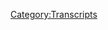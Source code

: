 {{DEFAULTSORT:
    #_TRANSCRIPT_0541:March 17-18, 2021
}}{{Transcript
    | title         = [[541: March 17-18, 2021]]
    | caption       = [https://knowledgefight.libsyn.com/541-march-17-18-2021 Listen to this episode on Libsyn]
    | episodeNumber = [[541: March 17-18, 2021|541]]
    | length        = 01:31:11
}}

{{MessageBox
    | header     = Warning: Bot Generated Content
    | text       = This transcript was automatically generated by transcription software and likely contains many mistakes and misattributions. Please check the audio for definitive quotes, attribution, and context.
    | image      = N3yvass4myg91.webp
    | imagewidth = 50px
    | id         = warning
}}

{{TranscriptBlock
    | name      = Unknown Speaker
    | timestamp = 00:00:00.000
    | text      = N-N-N-N-N-N-N-Knowledge Fight
}}

{{TranscriptBlock
    | name      = Unknown Speaker
    | timestamp = 00:00:12.960
    | text      = Dan and Jordan, I am sweating.
}}

{{TranscriptBlock
    | name      = Unknown Speaker
    | timestamp = 00:00:19.600
    | text      = Knowledgefight.com, it's time to pray.
}}

{{TranscriptBlock
    | name      = Unknown Speaker
    | timestamp = 00:00:21.399
    | text      = I have great respect for Knowledgefight.
}}

{{TranscriptBlock
    | name      = Unknown Speaker
    | timestamp = 00:00:23.920
    | text      = Knowledgefight.
}}

{{TranscriptBlock
    | name      = Unknown Speaker
    | timestamp = 00:00:24.920
    | text      = I'm sick of them posing as if they're the good guys saying we are the bad guys.
}}

{{TranscriptBlock
    | name      = Unknown Speaker
    | timestamp = 00:00:29.359
    | text      = Knowledgefight.
}}

{{TranscriptBlock
    | name      = Unknown Speaker
    | timestamp = 00:00:30.359
    | text      = N-N-N-N-N-Knowledge Fight.
}}

{{TranscriptBlock
    | name      = Unknown Speaker
    | timestamp = 00:00:31.359
    | text      = Dan and Jordan, I am sweating.
}}

{{TranscriptBlock
    | name      = Unknown Speaker
    | timestamp = 00:00:32.359
    | text      = Knowledgefight.
}}

{{TranscriptBlock
    | name      = Unknown Speaker
    | timestamp = 00:00:33.359
    | text      = N-N-N-N-Knowledge Fight.
}}

{{TranscriptBlock
    | name      = Unknown Speaker
    | timestamp = 00:00:34.359
    | text      = opt- in Victory  -
}}

{{TranscriptBlock
    | name      = Unknown Speaker
    | timestamp = 00:00:29.980
    | text      = I am sweating.
}}

{{TranscriptBlock
    | name      = Unknown Speaker
    | timestamp = 00:00:31.000
    | text      = N-N-N-N-Knowledge Fight.
}}

{{TranscriptBlock
    | name      = Unknown Speaker
    | timestamp = 00:00:53.399
    | text      = I'm Dan.
}}

{{TranscriptBlock
    | name      = Unknown Speaker
    | timestamp = 00:00:54.399
    | text      = I'm Jordan.
}}

{{TranscriptBlock
    | name      = Unknown Speaker
    | timestamp = 00:00:55.399
    | text      = We're a couple dudes.
}}

{{TranscriptBlock
    | name      = Unknown Speaker
    | timestamp = 00:00:56.399
    | text      = Let's sit around, drink novelty beverages, and talk a little bit about Alex Jones.
}}

{{TranscriptBlock
    | name      = Unknown Speaker
    | timestamp = 00:00:57.399
    | text      = Oh, indeed we are, Dan.
}}

{{TranscriptBlock
    | name      = Unknown Speaker
    | timestamp = 00:00:58.399
    | text      = Jordan.
}}

{{TranscriptBlock
    | name      = Unknown Speaker
    | timestamp = 00:00:59.399
    | text      = Dan!
}}

{{TranscriptBlock
    | name      = Unknown Speaker
    | timestamp = 00:01:00.399
    | text      = Jordan.
}}

{{TranscriptBlock
    | name      = Unknown Speaker
    | timestamp = 00:01:01.399
    | text      = Quick question for you.
}}

{{TranscriptBlock
    | name      = Unknown Speaker
    | timestamp = 00:01:02.399
    | text      = What's up?
}}

{{TranscriptBlock
    | name      = Unknown Speaker
    | timestamp = 00:01:03.399
    | text      = What's your bright spot today?
}}

{{TranscriptBlock
    | name      = Unknown Speaker
    | timestamp = 00:01:04.400
    | text      = I got an anti-bright spot.
}}

{{TranscriptBlock
    | name      = Unknown Speaker
    | timestamp = 00:01:05.400
    | text      = Oh, you got an anti-bright spot?
}}

{{TranscriptBlock
    | name      = Unknown Speaker
    | timestamp = 00:01:06.400
    | text      = Yes.
}}

{{TranscriptBlock
    | name      = Unknown Speaker
    | timestamp = 00:01:07.400
    | text      = Okay.
}}

{{TranscriptBlock
    | name      = Unknown Speaker
    | timestamp = 00:01:08.400
    | text      = Sort of a dark spot, or at least, like, you know, in the cheers and jeers parlance.
}}

{{TranscriptBlock
    | name      = Unknown Speaker
    | timestamp = 00:01:09.400
    | text      = All right, all right.
}}

{{TranscriptBlock
    | name      = Unknown Speaker
    | timestamp = 00:01:10.400
    | text      = This is a jeer.
}}

{{TranscriptBlock
    | name      = Unknown Speaker
    | timestamp = 00:01:11.400
    | text      = This is a jeer.
}}

{{TranscriptBlock
    | name      = Unknown Speaker
    | timestamp = 00:01:12.400
    | text      = But it's also kind of a bright spot because it's me expressing some of my drives towards
}}

{{TranscriptBlock
    | name      = Unknown Speaker
    | timestamp = 00:01:13.400
    | text      = me.
}}

{{TranscriptBlock
    | name      = Unknown Speaker
    | timestamp = 00:01:14.400
    | text      = I'm Dan.
}}

{{TranscriptBlock
    | name      = Unknown Speaker
    | timestamp = 00:01:15.400
    | text      = I'm Jordan.
}}

{{TranscriptBlock
    | name      = Unknown Speaker
    | timestamp = 00:01:16.400
    | text      = We're a couple dudes.
}}

{{TranscriptBlock
    | name      = Unknown Speaker
    | timestamp = 00:01:17.400
    | text      = What's your bright spot today?
}}

{{TranscriptBlock
    | name      = Unknown Speaker
    | timestamp = 00:01:26.400
    | text      = I had to make a run over to the, uh, the CVS, and I went inside and, uh...
}}

{{TranscriptBlock
    | name      = Unknown Speaker
    | timestamp = 00:01:31.400
    | text      = Whoa, is this buzz marketing for CVS?
}}

{{TranscriptBlock
    | name      = Unknown Speaker
    | timestamp = 00:01:33.400
    | text      = It's not.
}}

{{TranscriptBlock
    | name      = Unknown Speaker
    | timestamp = 00:01:34.400
    | text      = Okay, good.
}}

{{TranscriptBlock
    | name      = Unknown Speaker
    | timestamp = 00:01:35.400
    | text      = Remember, this is jeers.
}}

{{TranscriptBlock
    | name      = Unknown Speaker
    | timestamp = 00:01:37.400
    | text      = I saw a new beverage product there.
}}

{{TranscriptBlock
    | name      = Unknown Speaker
    | timestamp = 00:01:40.400
    | text      = Uh-huh.
}}

{{TranscriptBlock
    | name      = Unknown Speaker
    | timestamp = 00:01:41.400
    | text      = It was Coca-Cola with coffee.
}}

{{TranscriptBlock
    | name      = Unknown Speaker
    | timestamp = 00:01:43.400
    | text      = No.
}}

{{TranscriptBlock
    | name      = Unknown Speaker
    | timestamp = 00:01:44.400
    | text      = Uh-uh.
}}

{{TranscriptBlock
    | name      = Unknown Speaker
    | timestamp = 00:01:45.400
    | text      = No.
}}

{{TranscriptBlock
    | name      = Unknown Speaker
    | timestamp = 00:01:46.400
    | text      = It was my first instinct.
}}

{{TranscriptBlock
    | name      = Unknown Speaker
    | timestamp = 00:01:47.400
    | text      = Nope.
}}

{{TranscriptBlock
    | name      = Unknown Speaker
    | timestamp = 00:01:48.400
    | text      = Here's my second instinct.
}}

{{TranscriptBlock
    | name      = Unknown Speaker
    | timestamp = 00:01:49.400
    | text      = Double no.
}}

{{TranscriptBlock
    | name      = Unknown Speaker
    | timestamp = 00:01:50.400
    | text      = Yeah.
}}

{{TranscriptBlock
    | name      = Unknown Speaker
    | timestamp = 00:01:51.400
    | text      = I doubled down, and I got it.
}}

{{TranscriptBlock
    | name      = Unknown Speaker
    | timestamp = 00:01:52.400
    | text      = Yes, of course you did.
}}

{{TranscriptBlock
    | name      = Unknown Speaker
    | timestamp = 00:01:53.400
    | text      = I was very excited.
}}

{{TranscriptBlock
    | name      = Unknown Speaker
    | timestamp = 00:01:54.400
    | text      = Of course you did.
}}

{{TranscriptBlock
    | name      = Unknown Speaker
    | timestamp = 00:01:55.400
    | text      = It is repulsive.
}}

{{TranscriptBlock
    | name      = Unknown Speaker
    | timestamp = 00:01:56.400
    | text      = How could you possibly think that's a good idea?
}}

{{TranscriptBlock
    | name      = Unknown Speaker
    | timestamp = 00:01:58.400
    | text      = I don't know.
}}

{{TranscriptBlock
    | name      = Unknown Speaker
    | timestamp = 00:01:59.400
    | text      = I've been surprised by things in the past.
}}

{{TranscriptBlock
    | name      = Unknown Speaker
    | timestamp = 00:02:00.900
    | text      = Sure, sure.
}}

{{TranscriptBlock
    | name      = Unknown Speaker
    | timestamp = 00:02:01.900
    | text      = You know, that black cherry coffee seltzer is really good.
}}

{{TranscriptBlock
    | name      = Unknown Speaker
    | timestamp = 00:02:04.200
    | text      = Yeah, that is really good.
}}

{{TranscriptBlock
    | name      = Unknown Speaker
    | timestamp = 00:02:05.400
    | text      = Yeah, this one is not.
}}

{{TranscriptBlock
    | name      = Unknown Speaker
    | timestamp = 00:02:06.400
    | text      = No.
}}

{{TranscriptBlock
    | name      = Unknown Speaker
    | timestamp = 00:02:07.400
    | text      = This Coke is, uh, disgusting.
}}

{{TranscriptBlock
    | name      = Unknown Speaker
    | timestamp = 00:02:08.400
    | text      = No, yeah, that's, that's the worst thing I've ever heard anyone do to coffee.
}}

{{TranscriptBlock
    | name      = Unknown Speaker
    | timestamp = 00:02:12.400
    | text      = Yep.
}}

{{TranscriptBlock
    | name      = Unknown Speaker
    | timestamp = 00:02:13.400
    | text      = Bad.
}}

{{TranscriptBlock
    | name      = Unknown Speaker
    | timestamp = 00:02:14.400
    | text      = Yeah.
}}

{{TranscriptBlock
    | name      = Unknown Speaker
    | timestamp = 00:02:15.400
    | text      = I thought you were putting some cream in there.
}}

{{TranscriptBlock
    | name      = Unknown Speaker
    | timestamp = 00:02:16.400
    | text      = I was thinking about it.
}}

{{TranscriptBlock
    | name      = Unknown Speaker
    | timestamp = 00:02:17.400
    | text      = No, and actually, I should be perfectly honest, I bought three varieties of it.
}}

{{TranscriptBlock
    | name      = Unknown Speaker
    | timestamp = 00:02:22.400
    | text      = Because they had single cans.
}}

{{TranscriptBlock
    | name      = Unknown Speaker
    | timestamp = 00:02:23.400
    | text      = Sure, sure.
}}

{{TranscriptBlock
    | name      = Unknown Speaker
    | timestamp = 00:02:24.400
    | text      = So I bought the regular, the caramel, and the vanilla.
}}

{{TranscriptBlock
    | name      = Unknown Speaker
    | timestamp = 00:02:27.400
    | text      = Oh, boy.
}}

{{TranscriptBlock
    | name      = Unknown Speaker
    | timestamp = 00:02:28.400
    | text      = I haven't tried the other two.
}}

{{TranscriptBlock
    | name      = Unknown Speaker
    | timestamp = 00:02:29.400
    | text      = Wait, they were all three coffee, though.
}}

{{TranscriptBlock
    | name      = Unknown Speaker
    | timestamp = 00:02:30.400
    | text      = Yeah, yeah, yeah.
}}

{{TranscriptBlock
    | name      = Unknown Speaker
    | timestamp = 00:02:31.400
    | text      = Coffee with...
}}

{{TranscriptBlock
    | name      = Unknown Speaker
    | timestamp = 00:02:32.400
    | text      = It's a new line of Coke things.
}}

{{TranscriptBlock
    | name      = Unknown Speaker
    | timestamp = 00:02:33.400
    | text      = Oh, my God, these monsters.
}}

{{TranscriptBlock
    | name      = Unknown Speaker
    | timestamp = 00:02:35.400
    | text      = I got all three.
}}

{{TranscriptBlock
    | name      = Unknown Speaker
    | timestamp = 00:02:36.400
    | text      = Have we not enough problems already, Dan?
}}

{{TranscriptBlock
    | name      = Unknown Speaker
    | timestamp = 00:02:39.400
    | text      = I got all three because I was like, what if they're amazing?
}}

{{TranscriptBlock
    | name      = Unknown Speaker
    | timestamp = 00:02:41.400
    | text      = And now I've tried one, and I just, I'm gonna stare at the other two for a while.
}}

{{TranscriptBlock
    | name      = Unknown Speaker
    | timestamp = 00:02:45.400
    | text      = No, I'm not gonna, I'm not excited to drink those.
}}

{{TranscriptBlock
    | name      = Unknown Speaker
    | timestamp = 00:02:48.400
    | text      = Uh, yeah, well, that could be a bonus episode.
}}

{{TranscriptBlock
    | name      = Unknown Speaker
    | timestamp = 00:02:50.400
    | text      = Yeah, maybe.
}}

{{TranscriptBlock
    | name      = Unknown Speaker
    | timestamp = 00:02:51.400
    | text      = Eh, we could do that.
}}

{{TranscriptBlock
    | name      = Unknown Speaker
    | timestamp = 00:02:52.400
    | text      = You hear me be miserable drinking Coke?
}}

{{TranscriptBlock
    | name      = Unknown Speaker
    | timestamp = 00:02:54.400
    | text      = That wouldn't bother me too much.
}}

{{TranscriptBlock
    | name      = Unknown Speaker
    | timestamp = 00:02:56.400
    | text      = What's your bright spot?
}}

{{TranscriptBlock
    | name      = Unknown Speaker
    | timestamp = 00:02:57.400
    | text      = My bright spot, Dan, is that on Saturday, I will be finishing my Final Fantasy VII riff
}}

{{TranscriptBlock
    | name      = Unknown Speaker
    | timestamp = 00:03:07.400
    | text      = make project.
}}

{{TranscriptBlock
    | name      = Unknown Speaker
    | timestamp = 00:03:08.400
    | text      = Fun!
}}

{{TranscriptBlock
    | name      = Unknown Speaker
    | timestamp = 00:03:09.400
    | text      = It will be done.
}}

{{TranscriptBlock
    | name      = Unknown Speaker
    | timestamp = 00:03:10.400
    | text      = I couldn't do it last night, or Wednesday night, so I'm gonna do a marathon on Saturday.
}}

{{TranscriptBlock
    | name      = Unknown Speaker
    | timestamp = 00:03:16.400
    | text      = I'm almost at the end of the game.
}}

{{TranscriptBlock
    | name      = Unknown Speaker
    | timestamp = 00:03:17.400
    | text      = I don't know how long it's gonna take.
}}

{{TranscriptBlock
    | name      = Unknown Speaker
    | timestamp = 00:03:19.400
    | text      = Sure.
}}

{{TranscriptBlock
    | name      = Unknown Speaker
    | timestamp = 00:03:20.400
    | text      = But it's gonna start at 11, and it's just gonna go until I finish the game.
}}

{{TranscriptBlock
    | name      = Unknown Speaker
    | timestamp = 00:03:23.400
    | text      = And the Wonks can join you over on your Twitch channel?
}}

{{TranscriptBlock
    | name      = Unknown Speaker
    | timestamp = 00:03:25.400
    | text      = You betcha.
}}

{{TranscriptBlock
    | name      = Unknown Speaker
    | timestamp = 00:03:26.400
    | text      = You bet.
}}

{{TranscriptBlock
    | name      = Unknown Speaker
    | timestamp = 00:03:27.400
    | text      = You can.
}}

{{TranscriptBlock
    | name      = Unknown Speaker
    | timestamp = 00:03:28.400
    | text      = JB, home, something or other.
}}

{{TranscriptBlock
    | name      = Unknown Speaker
    | timestamp = 00:03:29.400
    | text      = 3209.
}}

{{TranscriptBlock
    | name      = Unknown Speaker
    | timestamp = 00:03:30.400
    | text      = You betcha.
}}

{{TranscriptBlock
    | name      = Unknown Speaker
    | timestamp = 00:03:31.400
    | text      = Yep.
}}

{{TranscriptBlock
    | name      = Unknown Speaker
    | timestamp = 00:03:32.400
    | text      = You got it.
}}

{{TranscriptBlock
    | name      = Unknown Speaker
    | timestamp = 00:03:33.400
    | text      = Uh, yeah, that should be fun.
}}

{{TranscriptBlock
    | name      = Unknown Speaker
    | timestamp = 00:03:34.400
    | text      = Yeah.
}}

{{TranscriptBlock
    | name      = Unknown Speaker
    | timestamp = 00:03:35.400
    | text      = I'm not gonna stop by.
}}

{{TranscriptBlock
    | name      = Unknown Speaker
    | timestamp = 00:03:36.400
    | text      = You're not gonna stop by.
}}

{{TranscriptBlock
    | name      = Unknown Speaker
    | timestamp = 00:03:37.400
    | text      = No, no, no.
}}

{{TranscriptBlock
    | name      = Unknown Speaker
    | timestamp = 00:03:38.400
    | text      = Please, please, let's not get any...
}}

{{TranscriptBlock
    | name      = Unknown Speaker
    | timestamp = 00:03:39.400
    | text      = Wait, what time are you...
}}

{{TranscriptBlock
    | name      = Unknown Speaker
    | timestamp = 00:03:40.400
    | text      = No, like, maybe they're special guests.
}}

{{TranscriptBlock
    | name      = Unknown Speaker
    | timestamp = 00:03:42.400
    | text      = No.
}}

{{TranscriptBlock
    | name      = Unknown Speaker
    | timestamp = 00:03:43.400
    | text      = What time are you gonna start?
}}

{{TranscriptBlock
    | name      = Unknown Speaker
    | timestamp = 00:03:44.400
    | text      = Probably 11.
}}

{{TranscriptBlock
    | name      = Unknown Speaker
    | timestamp = 00:03:45.400
    | text      = Okay.
}}

{{TranscriptBlock
    | name      = Unknown Speaker
    | timestamp = 00:03:46.400
    | text      = Yeah.
}}

{{TranscriptBlock
    | name      = Unknown Speaker
    | timestamp = 00:03:47.400
    | text      = If you hear a rapping on your window at about 1130, that's me.
}}

{{TranscriptBlock
    | name      = Unknown Speaker
    | timestamp = 00:03:49.400
    | text      = We'll see.
}}

{{TranscriptBlock
    | name      = Unknown Speaker
    | timestamp = 00:03:50.400
    | text      = We'll see what happens.
}}

{{TranscriptBlock
    | name      = Unknown Speaker
    | timestamp = 00:03:51.400
    | text      = It's me, and I'm day drunk.
}}

{{TranscriptBlock
    | name      = Unknown Speaker
    | timestamp = 00:03:52.400
    | text      = Okay.
}}

{{TranscriptBlock
    | name      = Unknown Speaker
    | timestamp = 00:03:53.400
    | text      = Now that might be fun.
}}

{{TranscriptBlock
    | name      = Unknown Speaker
    | timestamp = 00:03:54.400
    | text      = Crashing in through your window.
}}

{{TranscriptBlock
    | name      = Unknown Speaker
    | timestamp = 00:03:56.400
    | text      = I'd be fine with that.
}}

{{TranscriptBlock
    | name      = Unknown Speaker
    | timestamp = 00:03:57.400
    | text      = Um, so Jordan, today we got an interesting episode.
}}

{{TranscriptBlock
    | name      = Unknown Speaker
    | timestamp = 00:03:59.400
    | text      = We're gonna be talking about Wednesday and Thursday of this week.
}}

{{TranscriptBlock
    | name      = Unknown Speaker
    | timestamp = 00:04:03.400
    | text      = That is March 17th and 18th, 20...
}}

{{TranscriptBlock
    | name      = Unknown Speaker
    | timestamp = 00:04:06.400
    | text      = No, no, no!
}}

{{TranscriptBlock
    | name      = Unknown Speaker
    | timestamp = 00:04:09.400
    | text      = Damn it!
}}

{{TranscriptBlock
    | name      = Unknown Speaker
    | timestamp = 00:04:11.400
    | text      = Damn it!
}}

{{TranscriptBlock
    | name      = Unknown Speaker
    | timestamp = 00:04:12.400
    | text      = This was a terrible idea that is only gotten worse.
}}

{{TranscriptBlock
    | name      = Unknown Speaker
    | timestamp = 00:04:15.400
    | text      = I think it's over.
}}

{{TranscriptBlock
    | name      = Unknown Speaker
    | timestamp = 00:04:16.399
    | text      = I think it's over because you technically won.
}}

{{TranscriptBlock
    | name      = Unknown Speaker
    | timestamp = 00:04:18.399
    | text      = Now I'm too aware.
}}

{{TranscriptBlock
    | name      = Unknown Speaker
    | timestamp = 00:04:19.399
    | text      = Yeah.
}}

{{TranscriptBlock
    | name      = Unknown Speaker
    | timestamp = 00:04:20.399
    | text      = But you also won.
}}

{{TranscriptBlock
    | name      = Unknown Speaker
    | timestamp = 00:04:21.399
    | text      = Yeah.
}}

{{TranscriptBlock
    | name      = Unknown Speaker
    | timestamp = 00:04:22.399
    | text      = The whole thing was you weren't winning.
}}

{{TranscriptBlock
    | name      = Unknown Speaker
    | timestamp = 00:04:23.399
    | text      = I would never win.
}}

{{TranscriptBlock
    | name      = Unknown Speaker
    | timestamp = 00:04:24.399
    | text      = Yeah, the game got busted by you winning.
}}

{{TranscriptBlock
    | name      = Unknown Speaker
    | timestamp = 00:04:25.399
    | text      = Yeah, well, naturally.
}}

{{TranscriptBlock
    | name      = Unknown Speaker
    | timestamp = 00:04:26.399
    | text      = Hold on, what's that?
}}

{{TranscriptBlock
    | name      = Unknown Speaker
    | timestamp = 00:04:27.399
    | text      = Is somebody at the door?
}}

{{TranscriptBlock
    | name      = Unknown Speaker
    | timestamp = 00:04:28.399
    | text      = Oh, no.
}}

{{TranscriptBlock
    | name      = Unknown Speaker
    | timestamp = 00:04:29.399
    | text      = Wait, how does this bit go?
}}

{{TranscriptBlock
    | name      = Unknown Speaker
    | timestamp = 00:04:31.399
    | text      = I don't know.
}}

{{TranscriptBlock
    | name      = Unknown Speaker
    | timestamp = 00:04:32.399
    | text      = This is how most bits...
}}

{{TranscriptBlock
    | name      = Unknown Speaker
    | timestamp = 00:04:33.399
    | text      = That bit is now that we don't know how that bit works.
}}

{{TranscriptBlock
    | name      = Unknown Speaker
    | timestamp = 00:04:35.399
    | text      = Yeah, that's fair.
}}

{{TranscriptBlock
    | name      = Unknown Speaker
    | timestamp = 00:04:36.399
    | text      = Um, so it's an interesting little bit of time.
}}

{{TranscriptBlock
    | name      = Unknown Speaker
    | timestamp = 00:04:39.399
    | text      = I think there's a couple of very important things that come up.
}}

{{TranscriptBlock
    | name      = Unknown Speaker
    | timestamp = 00:04:41.399
    | text      = But actually, I'm kind of shocked by what doesn't come up.
}}

{{TranscriptBlock
    | name      = Unknown Speaker
    | timestamp = 00:04:45.399
    | text      = And then we have one of Alex Jones' most spectacular flare-ups.
}}

{{TranscriptBlock
    | name      = Unknown Speaker
    | timestamp = 00:04:49.399
    | text      = Okay.
}}

{{TranscriptBlock
    | name      = Unknown Speaker
    | timestamp = 00:04:50.399
    | text      = Blow-ups on air in recent memory.
}}

{{TranscriptBlock
    | name      = Unknown Speaker
    | timestamp = 00:04:52.399
    | text      = Okay.
}}

{{TranscriptBlock
    | name      = Unknown Speaker
    | timestamp = 00:04:53.399
    | text      = But before we get to today's episode, let's take a little moment and say hello and thank
}}

{{TranscriptBlock
    | name      = Unknown Speaker
    | timestamp = 00:04:56.399
    | text      = you to some wonks.
}}

{{TranscriptBlock
    | name      = Unknown Speaker
    | timestamp = 00:04:57.399
    | text      = Oh, that's nice.
}}

{{TranscriptBlock
    | name      = Unknown Speaker
    | timestamp = 00:04:58.399
    | text      = So first, hi in Seattle.
}}

{{TranscriptBlock
    | name      = Unknown Speaker
    | timestamp = 00:05:00.399
    | text      = Thank you so much.
}}

{{TranscriptBlock
    | name      = Unknown Speaker
    | timestamp = 00:05:01.399
    | text      = You are now a policy wonk.
}}

{{TranscriptBlock
    | name      = Unknown Speaker
    | timestamp = 00:05:02.399
    | text      = I'm a policy wonk.
}}

{{TranscriptBlock
    | name      = Unknown Speaker
    | timestamp = 00:05:03.399
    | text      = Hello, hi in Seattle.
}}

{{TranscriptBlock
    | name      = Unknown Speaker
    | timestamp = 00:05:05.399
    | text      = Thank you very much.
}}

{{TranscriptBlock
    | name      = Unknown Speaker
    | timestamp = 00:05:06.399
    | text      = H-I-G-H.
}}

{{TranscriptBlock
    | name      = Unknown Speaker
    | timestamp = 00:05:07.399
    | text      = H-I-G-O.
}}

{{TranscriptBlock
    | name      = Unknown Speaker
    | timestamp = 00:05:08.399
    | text      = Oh, I was going to say.
}}

{{TranscriptBlock
    | name      = Unknown Speaker
    | timestamp = 00:05:09.399
    | text      = Well, then get some sleep.
}}

{{TranscriptBlock
    | name      = Unknown Speaker
    | timestamp = 00:05:10.399
    | text      = Yeah.
}}

{{TranscriptBlock
    | name      = Unknown Speaker
    | timestamp = 00:05:11.399
    | text      = Or if it was H-I in Seattle, that could be like Frasier.
}}

{{TranscriptBlock
    | name      = Unknown Speaker
    | timestamp = 00:05:14.399
    | text      = Yeah.
}}

{{TranscriptBlock
    | name      = Unknown Speaker
    | timestamp = 00:05:15.399
    | text      = Hello, Seattle.
}}

{{TranscriptBlock
    | name      = Unknown Speaker
    | timestamp = 00:05:16.399
    | text      = Hello, Seattle.
}}

{{TranscriptBlock
    | name      = Unknown Speaker
    | timestamp = 00:05:17.399
    | text      = Next, Big Robbie D. Thank you so much.
}}

{{TranscriptBlock
    | name      = Unknown Speaker
    | timestamp = 00:05:18.399
    | text      = You are now a policy wonk.
}}

{{TranscriptBlock
    | name      = Unknown Speaker
    | timestamp = 00:05:20.399
    | text      = I'm a policy wonk.
}}

{{TranscriptBlock
    | name      = Unknown Speaker
    | timestamp = 00:05:21.399
    | text      = Thank you very much, Big Rob.
}}

{{TranscriptBlock
    | name      = Unknown Speaker
    | timestamp = 00:05:22.399
    | text      = Thank you.
}}

{{TranscriptBlock
    | name      = Unknown Speaker
    | timestamp = 00:05:23.399
    | text      = Next, Paul Joseph Fartson.
}}

{{TranscriptBlock
    | name      = Unknown Speaker
    | timestamp = 00:05:24.399
    | text      = Thank you so much.
}}

{{TranscriptBlock
    | name      = Unknown Speaker
    | timestamp = 00:05:25.399
    | text      = You are now a policy wonk.
}}

{{TranscriptBlock
    | name      = Unknown Speaker
    | timestamp = 00:05:26.399
    | text      = I'm a policy wonk.
}}

{{TranscriptBlock
    | name      = Unknown Speaker
    | timestamp = 00:05:27.399
    | text      = Thank you very much, PJ Fs.
}}

{{TranscriptBlock
    | name      = Unknown Speaker
    | timestamp = 00:05:30.399
    | text      = And Cassie, thank you so much.
}}

{{TranscriptBlock
    | name      = Unknown Speaker
    | timestamp = 00:05:33.399
    | text      = You are now a policy wonk.
}}

{{TranscriptBlock
    | name      = Unknown Speaker
    | timestamp = 00:05:34.399
    | text      = I'm a policy wonk.
}}

{{TranscriptBlock
    | name      = Unknown Speaker
    | timestamp = 00:05:35.399
    | text      = Thanks, Cassie.
}}

{{TranscriptBlock
    | name      = Unknown Speaker
    | timestamp = 00:05:36.399
    | text      = And I'd like to give a happy birthday shout out, because fucking on the last episode,
}}

{{TranscriptBlock
    | name      = Unknown Speaker
    | timestamp = 00:05:41.399
    | text      = I said we're going to do this monthly, and then I get a fucking email from somebody who's
}}

{{TranscriptBlock
    | name      = Unknown Speaker
    | timestamp = 00:05:46.399
    | text      = asking to be a March birthday shout out.
}}

{{TranscriptBlock
    | name      = Unknown Speaker
    | timestamp = 00:05:48.399
    | text      = I was saying at the end of March, we'd do April.
}}

{{TranscriptBlock
    | name      = Unknown Speaker
    | timestamp = 00:05:51.399
    | text      = Oh, my God.
}}

{{TranscriptBlock
    | name      = Unknown Speaker
    | timestamp = 00:05:52.399
    | text      = Oh, man.
}}

{{TranscriptBlock
    | name      = Unknown Speaker
    | timestamp = 00:05:53.399
    | text      = We're not going to be able to do this.
}}

{{TranscriptBlock
    | name      = Unknown Speaker
    | timestamp = 00:05:54.399
    | text      = No.
}}

{{TranscriptBlock
    | name      = Unknown Speaker
    | timestamp = 00:05:55.399
    | text      = We'll never keep track of this properly.
}}

{{TranscriptBlock
    | name      = Unknown Speaker
    | timestamp = 00:05:56.399
    | text      = Now, the bit of this is being unable to do the-
}}

{{TranscriptBlock
    | name      = Unknown Speaker
    | timestamp = 00:05:59.399
    | text      = Yeah, yeah, yeah, yeah.
}}

{{TranscriptBlock
    | name      = Unknown Speaker
    | timestamp = 00:06:01.399
    | text      = Let's try and give everybody birthday shout outs, but never actually get to the names.
}}

{{TranscriptBlock
    | name      = Unknown Speaker
    | timestamp = 00:06:05.399
    | text      = This isn't their fault.
}}

{{TranscriptBlock
    | name      = Unknown Speaker
    | timestamp = 00:06:06.399
    | text      = Of course it's not.
}}

{{TranscriptBlock
    | name      = Unknown Speaker
    | timestamp = 00:06:07.399
    | text      = I've got no problem with this person, and I hope they have a happy birthday.
}}

{{TranscriptBlock
    | name      = Unknown Speaker
    | timestamp = 00:06:11.399
    | text      = Of course.
}}

{{TranscriptBlock
    | name      = Unknown Speaker
    | timestamp = 00:06:13.399
    | text      = But clearly-
}}

{{TranscriptBlock
    | name      = Unknown Speaker
    | timestamp = 00:06:14.399
    | text      = For your birthday, we get an existential crisis.
}}

{{TranscriptBlock
    | name      = Unknown Speaker
    | timestamp = 00:06:18.399
    | text      = Clearly, I'm not meant to have an email address.
}}

{{TranscriptBlock
    | name      = Unknown Speaker
    | timestamp = 00:06:22.399
    | text      = Anyway, happy birthday, and congratulations on becoming a technocrat to our beloved trans-dimensional
}}

{{TranscriptBlock
    | name      = Unknown Speaker
    | timestamp = 00:06:29.399
    | text      = chocolate male vitality raptor out in Michigan.
}}

{{TranscriptBlock
    | name      = Unknown Speaker
    | timestamp = 00:06:32.399
    | text      = Thank you so much, Dell.
}}

{{TranscriptBlock
    | name      = Unknown Speaker
    | timestamp = 00:06:34.399
    | text      = I'm a policy wonk.
}}

{{TranscriptBlock
    | name      = Unknown Speaker
    | timestamp = 00:06:35.399
    | text      = Crikey, mate.
}}

{{TranscriptBlock
    | name      = Unknown Speaker
    | timestamp = 00:06:36.399
    | text      = That's fantastic.
}}

{{TranscriptBlock
    | name      = Unknown Speaker
    | timestamp = 00:06:37.399
    | text      = Have yourself a brew.
}}

{{TranscriptBlock
    | name      = Unknown Speaker
    | timestamp = 00:06:38.399
    | text      = How's your 401k doing, bro?
}}

{{TranscriptBlock
    | name      = Unknown Speaker
    | timestamp = 00:06:40.399
    | text      = We got to go full tilt boogie on this, Watson, all right?
}}

{{TranscriptBlock
    | name      = Unknown Speaker
    | timestamp = 00:06:42.399
    | text      = Let's just get down to business.
}}

{{TranscriptBlock
    | name      = Unknown Speaker
    | timestamp = 00:06:44.399
    | text      = We ain't making that money off that heroin.
}}

{{TranscriptBlock
    | name      = Unknown Speaker
    | timestamp = 00:06:46.399
    | text      = Why are you pimps so good?
}}

{{TranscriptBlock
    | name      = Unknown Speaker
    | timestamp = 00:06:48.399
    | text      = My neck is freakishly large.
}}

{{TranscriptBlock
    | name      = Unknown Speaker
    | timestamp = 00:06:50.399
    | text      = I declare info war on you.
}}

{{TranscriptBlock
    | name      = Unknown Speaker
    | timestamp = 00:06:52.399
    | text      = Thank you so much, Dell.
}}

{{TranscriptBlock
    | name      = Unknown Speaker
    | timestamp = 00:06:53.399
    | text      = Yes, thank you very much, Dell.
}}

{{TranscriptBlock
    | name      = Unknown Speaker
    | timestamp = 00:06:55.399
    | text      = Beloved trans-dimensional chocolate male vitality rapper and a funky homo sapien.
}}

{{TranscriptBlock
    | name      = Unknown Speaker
    | timestamp = 00:06:58.399
    | text      = How could you not enjoy both of those people?
}}

{{TranscriptBlock
    | name      = Unknown Speaker
    | timestamp = 00:07:01.399
    | text      = Yeah, totally.
}}

{{TranscriptBlock
    | name      = Unknown Speaker
    | timestamp = 00:07:02.399
    | text      = So, Jordan, Wednesday and Thursday of this week, I was dreading this.
}}

{{TranscriptBlock
    | name      = Unknown Speaker
    | timestamp = 00:07:08.399
    | text      = I was dreading doing the show because I had a sense that possibly Alex would talk about
}}

{{TranscriptBlock
    | name      = Unknown Speaker
    | timestamp = 00:07:15.399
    | text      = the Atlanta shootings.
}}

{{TranscriptBlock
    | name      = Unknown Speaker
    | timestamp = 00:07:16.399
    | text      = Yes.
}}

{{TranscriptBlock
    | name      = Unknown Speaker
    | timestamp = 00:07:17.399
    | text      = At the spas in Atlanta, left eight dead.
}}

{{TranscriptBlock
    | name      = Unknown Speaker
    | timestamp = 00:07:20.399
    | text      = No interest in doing that.
}}

{{TranscriptBlock
    | name      = Unknown Speaker
    | timestamp = 00:07:22.399
    | text      = No, and I thought that would be really complicated because there's a lot of issues to unpack,
}}

{{TranscriptBlock
    | name      = Unknown Speaker
    | timestamp = 00:07:26.399
    | text      = you know, both about the anti-sex worker ideas that are possibly motivating of the shooter
}}

{{TranscriptBlock
    | name      = Unknown Speaker
    | timestamp = 00:07:35.399
    | text      = and also certainly the violence towards Asian Americans.
}}

{{TranscriptBlock
    | name      = Unknown Speaker
    | timestamp = 00:07:38.399
    | text      = Anyone who created Fentanyl the Magic Dragon or whatever can shut the fuck up.
}}

{{TranscriptBlock
    | name      = Unknown Speaker
    | timestamp = 00:07:43.399
    | text      = And I thought it would be really difficult with the information that we have available,
}}

{{TranscriptBlock
    | name      = Unknown Speaker
    | timestamp = 00:07:48.399
    | text      = but both of those things are things that intersect with Alex's world in a kind of scary way.
}}

{{TranscriptBlock
    | name      = Unknown Speaker
    | timestamp = 00:07:53.399
    | text      = Insofar as he is misogynist and anti-Asian.
}}

{{TranscriptBlock
    | name      = Unknown Speaker
    | timestamp = 00:07:56.399
    | text      = Yes.
}}

{{TranscriptBlock
    | name      = Unknown Speaker
    | timestamp = 00:07:57.399
    | text      = And I didn't want to deal with it.
}}

{{TranscriptBlock
    | name      = Unknown Speaker
    | timestamp = 00:07:59.399
    | text      = And so I was worried and I get into it and he doesn't bring it up at all on Wednesday.
}}

{{TranscriptBlock
    | name      = Unknown Speaker
    | timestamp = 00:08:05.399
    | text      = Not a surprise.
}}

{{TranscriptBlock
    | name      = Unknown Speaker
    | timestamp = 00:08:06.399
    | text      = Not a surprise.
}}

{{TranscriptBlock
    | name      = Unknown Speaker
    | timestamp = 00:08:07.399
    | text      = He makes a passing reference to being an incel on Thursday, but he doesn't really talk about
}}

{{TranscriptBlock
    | name      = Unknown Speaker
    | timestamp = 00:08:12.399
    | text      = this incident at all.
}}

{{TranscriptBlock
    | name      = Unknown Speaker
    | timestamp = 00:08:14.399
    | text      = And so if he does in the future, we'll talk about it.
}}

{{TranscriptBlock
    | name      = Unknown Speaker
    | timestamp = 00:08:17.399
    | text      = But for now, I mean, my feeling is I'm looking to get more information as it becomes available
}}

{{TranscriptBlock
    | name      = Unknown Speaker
    | timestamp = 00:08:23.399
    | text      = and I think it's a horrible tragedy.
}}

{{TranscriptBlock
    | name      = Unknown Speaker
    | timestamp = 00:08:24.399
    | text      = Yeah.
}}

{{TranscriptBlock
    | name      = Unknown Speaker
    | timestamp = 00:08:25.399
    | text      = And this is how Alex started his show on Wednesday.
}}

{{TranscriptBlock
    | name      = Unknown Speaker
    | timestamp = 00:08:29.399
    | text      = So I think that might be a little bit tasteless.
}}

{{TranscriptBlock
    | name      = Unknown Speaker
    | timestamp = 00:08:50.399
    | text      = Somebody, somebody tell me that there is, oh, racism against Asians is not high.
}}

{{TranscriptBlock
    | name      = Unknown Speaker
    | timestamp = 00:08:56.399
    | text      = Go ahead and tell me that whenever this is just fucking available.
}}

{{TranscriptBlock
    | name      = Unknown Speaker
    | timestamp = 00:09:00.399
    | text      = Nobody's stopping this.
}}

{{TranscriptBlock
    | name      = Unknown Speaker
    | timestamp = 00:09:02.399
    | text      = Right.
}}

{{TranscriptBlock
    | name      = Unknown Speaker
    | timestamp = 00:09:03.399
    | text      = You know?
}}

{{TranscriptBlock
    | name      = Unknown Speaker
    | timestamp = 00:09:04.399
    | text      = And even if like, you know, even if anti-Asian sentiment wasn't what predominantly motivated
}}

{{TranscriptBlock
    | name      = Unknown Speaker
    | timestamp = 00:09:11.399
    | text      = this shooter, even if that is the case, which I'm not saying is necessarily the case, but
}}

{{TranscriptBlock
    | name      = Unknown Speaker
    | timestamp = 00:09:15.399
    | text      = even if that were the case, if you're Alex Jones doing Info Wars, I would think, hey,
}}

{{TranscriptBlock
    | name      = Unknown Speaker
    | timestamp = 00:09:20.399
    | text      = why don't we put this off?
}}

{{TranscriptBlock
    | name      = Unknown Speaker
    | timestamp = 00:09:22.399
    | text      = The next day you're starting your show with a fentanyl, the Chinese dragon, racist ass
}}

{{TranscriptBlock
    | name      = Unknown Speaker
    | timestamp = 00:09:26.399
    | text      = character.
}}

{{TranscriptBlock
    | name      = Unknown Speaker
    | timestamp = 00:09:27.399
    | text      = What are you going to say?
}}

{{TranscriptBlock
    | name      = Unknown Speaker
    | timestamp = 00:09:28.399
    | text      = He's going to be like, oh, see, the shooter was motivated by misogyny.
}}

{{TranscriptBlock
    | name      = Unknown Speaker
    | timestamp = 00:09:33.399
    | text      = So it's totally fine for me to disrespect the victims by being racist.
}}

{{TranscriptBlock
    | name      = Unknown Speaker
    | timestamp = 00:09:38.399
    | text      = Yeah, it's, it's weird.
}}

{{TranscriptBlock
    | name      = Unknown Speaker
    | timestamp = 00:09:40.399
    | text      = Yeah.
}}

{{TranscriptBlock
    | name      = Unknown Speaker
    | timestamp = 00:09:41.399
    | text      = So Alex starts the show in earnest and he comes in and he's got, he's got some, some
}}

{{TranscriptBlock
    | name      = Unknown Speaker
    | timestamp = 00:09:46.399
    | text      = big news.
}}

{{TranscriptBlock
    | name      = Unknown Speaker
    | timestamp = 00:09:47.399
    | text      = I do not say this on air for dramatic effect.
}}

{{TranscriptBlock
    | name      = Unknown Speaker
    | timestamp = 00:09:52.399
    | text      = I say it because it's the truth.
}}

{{TranscriptBlock
    | name      = Unknown Speaker
    | timestamp = 00:09:55.399
    | text      = We've absolutely gone into the zeitgeist.
}}

{{TranscriptBlock
    | name      = Unknown Speaker
    | timestamp = 00:09:58.399
    | text      = We are in, for lack of a better word, revelations.
}}

{{TranscriptBlock
    | name      = Unknown Speaker
    | timestamp = 00:10:04.399
    | text      = And this morning I was out for a hike and at the blood pump within my brain and I just
}}

{{TranscriptBlock
    | name      = Unknown Speaker
    | timestamp = 00:10:10.399
    | text      = had 30 minutes of complete and total clarity.
}}

{{TranscriptBlock
    | name      = Unknown Speaker
    | timestamp = 00:10:13.399
    | text      = Is this going to be about wet ass pussy?
}}

{{TranscriptBlock
    | name      = Unknown Speaker
    | timestamp = 00:10:14.399
    | text      = And then driving into the office, I recorded about a 20 minute breakdown of what I'm about
}}

{{TranscriptBlock
    | name      = Unknown Speaker
    | timestamp = 00:10:20.399
    | text      = to lay out again, but it was very calm how I did it and very cogent.
}}

{{TranscriptBlock
    | name      = Unknown Speaker
    | timestamp = 00:10:25.399
    | text      = And so I am going to have that put down to a video file with a few documents and a few
}}

{{TranscriptBlock
    | name      = Unknown Speaker
    | timestamp = 00:10:31.399
    | text      = video clips, but I'm going to air it.
}}

{{TranscriptBlock
    | name      = Unknown Speaker
    | timestamp = 00:10:33.399
    | text      = I'm going to air it at the bottom of the next hour in about an hour and 25 minutes.
}}

{{TranscriptBlock
    | name      = Unknown Speaker
    | timestamp = 00:10:39.399
    | text      = It'll take two segments to air.
}}

{{TranscriptBlock
    | name      = Unknown Speaker
    | timestamp = 00:10:41.399
    | text      = And I'm going to talk about it ahead of time, but everything I'm about to say is documented.
}}

{{TranscriptBlock
    | name      = Unknown Speaker
    | timestamp = 00:10:47.399
    | text      = So, if you don't catch what he's saying, here's what's going on.
}}

{{TranscriptBlock
    | name      = Unknown Speaker
    | timestamp = 00:10:53.399
    | text      = Okay.
}}

{{TranscriptBlock
    | name      = Unknown Speaker
    | timestamp = 00:10:54.399
    | text      = He took a, he took a hike that morning.
}}

{{TranscriptBlock
    | name      = Unknown Speaker
    | timestamp = 00:10:55.399
    | text      = Yes.
}}

{{TranscriptBlock
    | name      = Unknown Speaker
    | timestamp = 00:10:56.399
    | text      = And he got some clarity up in his head.
}}

{{TranscriptBlock
    | name      = Unknown Speaker
    | timestamp = 00:10:57.399
    | text      = Right.
}}

{{TranscriptBlock
    | name      = Unknown Speaker
    | timestamp = 00:10:58.399
    | text      = Then driving to the studio on his phone, he recorded a 20 minute breakdown of whatever
}}

{{TranscriptBlock
    | name      = Unknown Speaker
    | timestamp = 00:11:03.399
    | text      = vision he got while he was hiking.
}}

{{TranscriptBlock
    | name      = Unknown Speaker
    | timestamp = 00:11:05.399
    | text      = Yeah, that sounded like what I was hearing and that made me deeply uncomfortable.
}}

{{TranscriptBlock
    | name      = Unknown Speaker
    | timestamp = 00:11:08.399
    | text      = Now he's going to talk about this stuff and then play the report that is the recording
}}

{{TranscriptBlock
    | name      = Unknown Speaker
    | timestamp = 00:11:13.399
    | text      = of him on his phone.
}}

{{TranscriptBlock
    | name      = Unknown Speaker
    | timestamp = 00:11:14.399
    | text      = Right.
}}

{{TranscriptBlock
    | name      = Unknown Speaker
    | timestamp = 00:11:15.399
    | text      = Oh God.
}}

{{TranscriptBlock
    | name      = Unknown Speaker
    | timestamp = 00:11:16.399
    | text      = So he's got like a 30 minute conference call that he needs to get to.
}}

{{TranscriptBlock
    | name      = Unknown Speaker
    | timestamp = 00:11:19.399
    | text      = So he recorded a nice little break for people.
}}

{{TranscriptBlock
    | name      = Unknown Speaker
    | timestamp = 00:11:22.399
    | text      = Yeah, that might be.
}}

{{TranscriptBlock
    | name      = Unknown Speaker
    | timestamp = 00:11:23.399
    | text      = That sounds like the most reasonable explanation for this.
}}

{{TranscriptBlock
    | name      = Unknown Speaker
    | timestamp = 00:11:26.399
    | text      = Yeah, or he didn't have a guest to eat while that person was on air.
}}

{{TranscriptBlock
    | name      = Unknown Speaker
    | timestamp = 00:11:30.399
    | text      = Yeah, yeah, yeah.
}}

{{TranscriptBlock
    | name      = Unknown Speaker
    | timestamp = 00:11:31.399
    | text      = I need a snack about two hours in.
}}

{{TranscriptBlock
    | name      = Unknown Speaker
    | timestamp = 00:11:32.399
    | text      = I'll play this 20 minute clip.
}}

{{TranscriptBlock
    | name      = Unknown Speaker
    | timestamp = 00:11:34.399
    | text      = Yeah.
}}

{{TranscriptBlock
    | name      = Unknown Speaker
    | timestamp = 00:11:35.399
    | text      = Um, so anyway, the, the long and short of this, I don't want to, I don't want to spoil
}}

{{TranscriptBlock
    | name      = Unknown Speaker
    | timestamp = 00:11:39.399
    | text      = anything for you, but it turns out the globalists are planning, um, a false extinction in 2030,
}}

{{TranscriptBlock
    | name      = Unknown Speaker
    | timestamp = 00:11:46.399
    | text      = I think.
}}

{{TranscriptBlock
    | name      = Unknown Speaker
    | timestamp = 00:11:47.399
    | text      = Did you need to go on a hike to get there?
}}

{{TranscriptBlock
    | name      = Unknown Speaker
    | timestamp = 00:11:50.399
    | text      = I don't know.
}}

{{TranscriptBlock
    | name      = Unknown Speaker
    | timestamp = 00:11:53.399
    | text      = I honestly was looking at it and I'm like, that's kind of cute.
}}

{{TranscriptBlock
    | name      = Unknown Speaker
    | timestamp = 00:11:56.399
    | text      = Like it's nine years away.
}}

{{TranscriptBlock
    | name      = Unknown Speaker
    | timestamp = 00:11:57.399
    | text      = Sure.
}}

{{TranscriptBlock
    | name      = Unknown Speaker
    | timestamp = 00:11:58.399
    | text      = That kind of implies to me that Alex wants to live.
}}

{{TranscriptBlock
    | name      = Unknown Speaker
    | timestamp = 00:12:00.399
    | text      = Yeah, that does sound right.
}}

{{TranscriptBlock
    | name      = Unknown Speaker
    | timestamp = 00:12:02.399
    | text      = He's putting it off pretty far into the future before it's like, Alex, come on, man.
}}

{{TranscriptBlock
    | name      = Unknown Speaker
    | timestamp = 00:12:07.399
    | text      = He's protecting the game.
}}

{{TranscriptBlock
    | name      = Unknown Speaker
    | timestamp = 00:12:09.399
    | text      = Yeah.
}}

{{TranscriptBlock
    | name      = Unknown Speaker
    | timestamp = 00:12:10.399
    | text      = For nine years.
}}

{{TranscriptBlock
    | name      = Unknown Speaker
    | timestamp = 00:12:11.399
    | text      = Yeah.
}}

{{TranscriptBlock
    | name      = Unknown Speaker
    | timestamp = 00:12:12.399
    | text      = It's not next month.
}}

{{TranscriptBlock
    | name      = Unknown Speaker
    | timestamp = 00:12:13.399
    | text      = It's not 2022.
}}

{{TranscriptBlock
    | name      = Unknown Speaker
    | timestamp = 00:12:14.399
    | text      = Yeah.
}}

{{TranscriptBlock
    | name      = Unknown Speaker
    | timestamp = 00:12:15.399
    | text      = It's 2030, man.
}}

{{TranscriptBlock
    | name      = Unknown Speaker
    | timestamp = 00:12:17.399
    | text      = Yeah.
}}

{{TranscriptBlock
    | name      = Unknown Speaker
    | timestamp = 00:12:18.399
    | text      = He'll be, he'll be probably retired by then.
}}

{{TranscriptBlock
    | name      = Unknown Speaker
    | timestamp = 00:12:22.399
    | text      = Well, somebody will hopefully have forced him to retire by then at least.
}}

{{TranscriptBlock
    | name      = Unknown Speaker
    | timestamp = 00:12:27.399
    | text      = That's kind of aspirational.
}}

{{TranscriptBlock
    | name      = Unknown Speaker
    | timestamp = 00:12:28.399
    | text      = It's, it's really frustrating to me because he's in a sweet position as far as doomsday
}}

{{TranscriptBlock
    | name      = Unknown Speaker
    | timestamp = 00:12:33.399
    | text      = cult leaders go, doomsday cult leaders go, you know, like other doomsday cult leaders,
}}

{{TranscriptBlock
    | name      = Unknown Speaker
    | timestamp = 00:12:37.399
    | text      = you can only predict the end of the world a few times and be wrong before people kind
}}

{{TranscriptBlock
    | name      = Unknown Speaker
    | timestamp = 00:12:42.399
    | text      = of get the gist here.
}}

{{TranscriptBlock
    | name      = Unknown Speaker
    | timestamp = 00:12:44.399
    | text      = We're on, the world is going to end on this date, 2000?
}}

{{TranscriptBlock
    | name      = Unknown Speaker
    | timestamp = 00:12:49.399
    | text      = It's happened a lot.
}}

{{TranscriptBlock
    | name      = Unknown Speaker
    | timestamp = 00:12:50.399
    | text      = It happens all the time.
}}

{{TranscriptBlock
    | name      = Unknown Speaker
    | timestamp = 00:12:51.399
    | text      = But get this.
}}

{{TranscriptBlock
    | name      = Unknown Speaker
    | timestamp = 00:12:52.399
    | text      = What?
}}

{{TranscriptBlock
    | name      = Unknown Speaker
    | timestamp = 00:12:53.399
    | text      = It's going to be fake.
}}

{{TranscriptBlock
    | name      = Unknown Speaker
    | timestamp = 00:12:54.399
    | text      = It's going to be a false flag extinction.
}}

{{TranscriptBlock
    | name      = Unknown Speaker
    | timestamp = 00:12:56.399
    | text      = I guess that's also comforting?
}}

{{TranscriptBlock
    | name      = Unknown Speaker
    | timestamp = 00:12:58.399
    | text      = I guess.
}}

{{TranscriptBlock
    | name      = Unknown Speaker
    | timestamp = 00:12:59.399
    | text      = Okay.
}}

{{TranscriptBlock
    | name      = Unknown Speaker
    | timestamp = 00:13:00.399
    | text      = Yeah.
}}

{{TranscriptBlock
    | name      = Unknown Speaker
    | timestamp = 00:13:01.399
    | text      = So anyway, that's what the, that's what Alex was calling on his phone to talk about.
}}

{{TranscriptBlock
    | name      = Unknown Speaker
    | timestamp = 00:13:05.399
    | text      = Does it matter if the extinction is successful?
}}

{{TranscriptBlock
    | name      = Unknown Speaker
    | timestamp = 00:13:07.399
    | text      = You really don't even need a false flag for it, right?
}}

{{TranscriptBlock
    | name      = Unknown Speaker
    | timestamp = 00:13:10.399
    | text      = Right.
}}

{{TranscriptBlock
    | name      = Unknown Speaker
    | timestamp = 00:13:11.399
    | text      = Yep.
}}

{{TranscriptBlock
    | name      = Unknown Speaker
    | timestamp = 00:13:12.399
    | text      = Yeah.
}}

{{TranscriptBlock
    | name      = Unknown Speaker
    | timestamp = 00:13:13.399
    | text      = Anyway, we'll get to that when we get to it.
}}

{{TranscriptBlock
    | name      = Unknown Speaker
    | timestamp = 00:13:14.399
    | text      = The 50 people left are going to be like, yeah, that was definitely the alt-right guys.
}}

{{TranscriptBlock
    | name      = Unknown Speaker
    | timestamp = 00:13:18.399
    | text      = We got him.
}}

{{TranscriptBlock
    | name      = Unknown Speaker
    | timestamp = 00:13:19.399
    | text      = So Alex is going to get to that when he gets to it and we'll get to it when he gets to
}}

{{TranscriptBlock
    | name      = Unknown Speaker
    | timestamp = 00:13:23.399
    | text      = it.
}}

{{TranscriptBlock
    | name      = Unknown Speaker
    | timestamp = 00:13:24.399
    | text      = So he has to talk about that. He has to talk about how he's got high level sources.
}}

{{TranscriptBlock
    | name      = Unknown Speaker
    | timestamp = 00:13:27.399
    | text      = Sure.
}}

{{TranscriptBlock
    | name      = Unknown Speaker
    | timestamp = 00:13:28.399
    | text      = That give him really in depth, cool.
}}

{{TranscriptBlock
    | name      = Unknown Speaker
    | timestamp = 00:13:29.399
    | text      = Are they at the top of a mountain?
}}

{{TranscriptBlock
    | name      = Unknown Speaker
    | timestamp = 00:13:30.399
    | text      = Oh my God.
}}

{{TranscriptBlock
    | name      = Unknown Speaker
    | timestamp = 00:13:31.399
    | text      = Yes.
}}

{{TranscriptBlock
    | name      = Unknown Speaker
    | timestamp = 00:13:32.399
    | text      = And that's why.
}}

{{TranscriptBlock
    | name      = Unknown Speaker
    | timestamp = 00:13:33.399
    | text      = That's why he took the hike.
}}

{{TranscriptBlock
    | name      = Unknown Speaker
    | timestamp = 00:13:34.399
    | text      = And that's why they have access to such like current important information.
}}

{{TranscriptBlock
    | name      = Unknown Speaker
    | timestamp = 00:13:39.399
    | text      = Naturally.
}}

{{TranscriptBlock
    | name      = Unknown Speaker
    | timestamp = 00:13:40.399
    | text      = Because they're radiating at that high, high level frequency.
}}

{{TranscriptBlock
    | name      = Unknown Speaker
    | timestamp = 00:13:43.399
    | text      = We just got to go up.
}}

{{TranscriptBlock
    | name      = Unknown Speaker
    | timestamp = 00:13:45.399
    | text      = We're now entering the time.
}}

{{TranscriptBlock
    | name      = Unknown Speaker
    | timestamp = 00:13:47.399
    | text      = In fact, we have entered the time where everything is just going to be out in the open now.
}}

{{TranscriptBlock
    | name      = Unknown Speaker
    | timestamp = 00:13:52.399
    | text      = I have an article right here that a national talk show host sent me minutes before I went
}}

{{TranscriptBlock
    | name      = Unknown Speaker
    | timestamp = 00:14:00.399
    | text      = live.
}}

{{TranscriptBlock
    | name      = Unknown Speaker
    | timestamp = 00:14:01.399
    | text      = Tucker.
}}

{{TranscriptBlock
    | name      = Unknown Speaker
    | timestamp = 00:14:02.399
    | text      = And the reason I mentioned that is not name dropping.
}}

{{TranscriptBlock
    | name      = Unknown Speaker
    | timestamp = 00:14:03.399
    | text      = It's to point out that God has put me in the zeitgeist.
}}

{{TranscriptBlock
    | name      = Unknown Speaker
    | timestamp = 00:14:06.399
    | text      = It's insane.
}}

{{TranscriptBlock
    | name      = Unknown Speaker
    | timestamp = 00:14:07.399
    | text      = I can pick the phone up and call Trump.
}}

{{TranscriptBlock
    | name      = Unknown Speaker
    | timestamp = 00:14:08.399
    | text      = I can pick the phone up and call Tucker Carlson.
}}

{{TranscriptBlock
    | name      = Unknown Speaker
    | timestamp = 00:14:10.399
    | text      = I can pick the phone up and call General Flynn.
}}

{{TranscriptBlock
    | name      = Unknown Speaker
    | timestamp = 00:14:13.399
    | text      = I can pick the phone up and call Joe Rogan.
}}

{{TranscriptBlock
    | name      = Unknown Speaker
    | timestamp = 00:14:16.399
    | text      = I can pick the phone up and call basically anybody that's on the good guy side.
}}

{{TranscriptBlock
    | name      = Unknown Speaker
    | timestamp = 00:14:21.399
    | text      = It's just an incredible responsibility.
}}

{{TranscriptBlock
    | name      = Unknown Speaker
    | timestamp = 00:14:24.399
    | text      = Real quick, just a point of fact.
}}

{{TranscriptBlock
    | name      = Unknown Speaker
    | timestamp = 00:14:26.399
    | text      = That podcast that he did, that flagrant two or whatever the fuck, the one in Miami where
}}

{{TranscriptBlock
    | name      = Unknown Speaker
    | timestamp = 00:14:32.399
    | text      = they're fucking wasted.
}}

{{TranscriptBlock
    | name      = Unknown Speaker
    | timestamp = 00:14:33.399
    | text      = That is actually video evidence that he can't just call Joe Rogan.
}}

{{TranscriptBlock
    | name      = Unknown Speaker
    | timestamp = 00:14:37.399
    | text      = He tries multiple times, but Joe does not pick up.
}}

{{TranscriptBlock
    | name      = Unknown Speaker
    | timestamp = 00:14:40.399
    | text      = It feels a little bit like how I can say, you know, I can pick up my phone and tweet
}}

{{TranscriptBlock
    | name      = Unknown Speaker
    | timestamp = 00:14:44.399
    | text      = it anybody I want to right now.
}}

{{TranscriptBlock
    | name      = Unknown Speaker
    | timestamp = 00:14:47.399
    | text      = Like that's the same level of, sure you have their number, but nobody's responding.
}}

{{TranscriptBlock
    | name      = Unknown Speaker
    | timestamp = 00:14:51.399
    | text      = I remember back when I used to produce a comedy show, like we'd have people like Hannibal
}}

{{TranscriptBlock
    | name      = Unknown Speaker
    | timestamp = 00:14:56.399
    | text      = Burress or Nick Thune would come through town and I would have their phone numbers because
}}

{{TranscriptBlock
    | name      = Unknown Speaker
    | timestamp = 00:15:00.399
    | text      = I booked them on the show and like coordinating when they were going to arrive.
}}

{{TranscriptBlock
    | name      = Unknown Speaker
    | timestamp = 00:15:03.399
    | text      = Yeah.
}}

{{TranscriptBlock
    | name      = Unknown Speaker
    | timestamp = 00:15:04.399
    | text      = And I would sometimes be drunk and be like, I have Hannibal's number.
}}

{{TranscriptBlock
    | name      = Unknown Speaker
    | timestamp = 00:15:07.399
    | text      = I'm never going to fucking call this guy.
}}

{{TranscriptBlock
    | name      = Unknown Speaker
    | timestamp = 00:15:10.399
    | text      = Rude.
}}

{{TranscriptBlock
    | name      = Unknown Speaker
    | timestamp = 00:15:11.399
    | text      = I have Dave Attell in my phone from when we worked together.
}}

{{TranscriptBlock
    | name      = Unknown Speaker
    | timestamp = 00:15:15.399
    | text      = I'm never ever in a million years going to pretend that I can just call Dave Attell.
}}

{{TranscriptBlock
    | name      = Unknown Speaker
    | timestamp = 00:15:20.399
    | text      = That's how it feels with Trump.
}}

{{TranscriptBlock
    | name      = Unknown Speaker
    | timestamp = 00:15:23.399
    | text      = Yeah, exactly.
}}

{{TranscriptBlock
    | name      = Unknown Speaker
    | timestamp = 00:15:24.399
    | text      = Yes.
}}

{{TranscriptBlock
    | name      = Unknown Speaker
    | timestamp = 00:15:25.399
    | text      = I was just sent this before I went live.
}}

{{TranscriptBlock
    | name      = Unknown Speaker
    | timestamp = 00:15:27.399
    | text      = Transgender activists makes argument for all children to be put on puberty blockers until
}}

{{TranscriptBlock
    | name      = Unknown Speaker
    | timestamp = 00:15:33.399
    | text      = they can determine the identity.
}}

{{TranscriptBlock
    | name      = Unknown Speaker
    | timestamp = 00:15:36.399
    | text      = Puberty blockers are toxic.
}}

{{TranscriptBlock
    | name      = Unknown Speaker
    | timestamp = 00:15:37.399
    | text      = They kill a lot of people.
}}

{{TranscriptBlock
    | name      = Unknown Speaker
    | timestamp = 00:15:38.399
    | text      = They cause massive depression.
}}

{{TranscriptBlock
    | name      = Unknown Speaker
    | timestamp = 00:15:39.399
    | text      = So imagine we're going to put you into this system that basically sterilizes you if you're
}}

{{TranscriptBlock
    | name      = Unknown Speaker
    | timestamp = 00:15:43.399
    | text      = a boy.
}}

{{TranscriptBlock
    | name      = Unknown Speaker
    | timestamp = 00:15:44.399
    | text      = It makes you closer to a girl.
}}

{{TranscriptBlock
    | name      = Unknown Speaker
    | timestamp = 00:15:46.159
    | text      = That's what these monsters are.
}}

{{TranscriptBlock
    | name      = Unknown Speaker
    | timestamp = 00:15:47.600
    | text      = That's their end game.
}}

{{TranscriptBlock
    | name      = Unknown Speaker
    | timestamp = 00:15:48.600
    | text      = That's their goal.
}}

{{TranscriptBlock
    | name      = Unknown Speaker
    | timestamp = 00:15:49.600
    | text      = And no one's allowed to criticize them because it's a scientific takeover.
}}

{{TranscriptBlock
    | name      = Unknown Speaker
    | timestamp = 00:15:52.039
    | text      = So leaving aside a lot of the finer points there.
}}

{{TranscriptBlock
    | name      = Unknown Speaker
    | timestamp = 00:15:55.399
    | text      = This was a story from December.
}}

{{TranscriptBlock
    | name      = Unknown Speaker
    | timestamp = 00:15:57.220
    | text      = So whoever Alex's cool media source is contacting him right before he got on air might be a
}}

{{TranscriptBlock
    | name      = Unknown Speaker
    | timestamp = 00:16:01.879
    | text      = little bit behind the times.
}}

{{TranscriptBlock
    | name      = Unknown Speaker
    | timestamp = 00:16:03.159
    | text      = Or maybe they don't exist.
}}

{{TranscriptBlock
    | name      = Unknown Speaker
    | timestamp = 00:16:04.159
    | text      = And Alex just recently heard about this this morning, maybe one of his staffers found it.
}}

{{TranscriptBlock
    | name      = Unknown Speaker
    | timestamp = 00:16:09.360
    | text      = The headline Alex is reading is word for word.
}}

{{TranscriptBlock
    | name      = Unknown Speaker
    | timestamp = 00:16:11.399
    | text      = The headline from an article in the Washington Examiner from December 14th, 2020.
}}

{{TranscriptBlock
    | name      = Unknown Speaker
    | timestamp = 00:16:15.879
    | text      = It has to do with something that was tweeted by a YouTuber named Zinnia Jones.
}}

{{TranscriptBlock
    | name      = Unknown Speaker
    | timestamp = 00:16:20.039
    | text      = Zinnia was making what essentially amounts to a reducto ad absurdiam argument against
}}

{{TranscriptBlock
    | name      = Unknown Speaker
    | timestamp = 00:16:24.320
    | text      = the notion that trans youth were incapable of giving informed consent to take puberty
}}

{{TranscriptBlock
    | name      = Unknown Speaker
    | timestamp = 00:16:28.679
    | text      = blockers.
}}

{{TranscriptBlock
    | name      = Unknown Speaker
    | timestamp = 00:16:29.879
    | text      = The tweet read, quote, if children cannot consent to puberty blockers, which pause any
}}

{{TranscriptBlock
    | name      = Unknown Speaker
    | timestamp = 00:16:34.080
    | text      = permanent changes, even with the relevant professional evaluation, how can they consent
}}

{{TranscriptBlock
    | name      = Unknown Speaker
    | timestamp = 00:16:38.360
    | text      = to the permanent and irreversible changes that come with their own puberty with no professional
}}

{{TranscriptBlock
    | name      = Unknown Speaker
    | timestamp = 00:16:42.840
    | text      = evaluation whatsoever?
}}

{{TranscriptBlock
    | name      = Unknown Speaker
    | timestamp = 00:16:44.759
    | text      = This was followed up with another tweet, quote, an inability to offer informed consent or
}}

{{TranscriptBlock
    | name      = Unknown Speaker
    | timestamp = 00:16:48.679
    | text      = understand the long term consequences is actually an argument for putting every single cis and
}}

{{TranscriptBlock
    | name      = Unknown Speaker
    | timestamp = 00:16:53.399
    | text      = trans person on puberty blockers until they acquire that ability.
}}

{{TranscriptBlock
    | name      = Unknown Speaker
    | timestamp = 00:16:57.000
    | text      = Sure.
}}

{{TranscriptBlock
    | name      = Unknown Speaker
    | timestamp = 00:16:58.000
    | text      = What this person was suggesting is pretty clear.
}}

{{TranscriptBlock
    | name      = Unknown Speaker
    | timestamp = 00:17:00.080
    | text      = And Zinnia explained this when they were reached for comment by the Washington Examiner, quote,
}}

{{TranscriptBlock
    | name      = Unknown Speaker
    | timestamp = 00:17:05.119
    | text      = I was not making an argument that all youth should be given puberty blockers.
}}

{{TranscriptBlock
    | name      = Unknown Speaker
    | timestamp = 00:17:09.200
    | text      = This was not an actual proposal, and it's not something I advocate or endorse.
}}

{{TranscriptBlock
    | name      = Unknown Speaker
    | timestamp = 00:17:13.160
    | text      = This was an argument that claims of trans youth's unreadiness to give consent to puberty
}}

{{TranscriptBlock
    | name      = Unknown Speaker
    | timestamp = 00:17:17.380
    | text      = blockers, if followed consistently, lead to the conclusion that all youth are likewise
}}

{{TranscriptBlock
    | name      = Unknown Speaker
    | timestamp = 00:17:21.359
    | text      = not ready for the experience of puberty itself.
}}

{{TranscriptBlock
    | name      = Unknown Speaker
    | timestamp = 00:17:24.380
    | text      = Because that conclusion is absurd, again, that was not something that I advocated or
}}

{{TranscriptBlock
    | name      = Unknown Speaker
    | timestamp = 00:17:28.160
    | text      = endorsed.
}}

{{TranscriptBlock
    | name      = Unknown Speaker
    | timestamp = 00:17:29.160
    | text      = The argument that trans youth can't consent to puberty blockers is faulty.
}}

{{TranscriptBlock
    | name      = Unknown Speaker
    | timestamp = 00:17:32.880
    | text      = That makes total sense, and the argument that's being made here is structurally fine.
}}

{{TranscriptBlock
    | name      = Unknown Speaker
    | timestamp = 00:17:37.240
    | text      = But the argument isn't advancing that it's good to put all youth on puberty blockers,
}}

{{TranscriptBlock
    | name      = Unknown Speaker
    | timestamp = 00:17:41.960
    | text      = as clearly stated in the article that Alex is citing.
}}

{{TranscriptBlock
    | name      = Unknown Speaker
    | timestamp = 00:17:45.519
    | text      = It's an argument specifically designed to illustrate a counterexample that shows the
}}

{{TranscriptBlock
    | name      = Unknown Speaker
    | timestamp = 00:17:48.740
    | text      = flaw in an already existing argument.
}}

{{TranscriptBlock
    | name      = Unknown Speaker
    | timestamp = 00:17:51.440
    | text      = Zinnia's tweets were in response to the United Kingdom Supreme Court decision that, quote,
}}

{{TranscriptBlock
    | name      = Unknown Speaker
    | timestamp = 00:17:56.059
    | text      = there will be enormous difficulties in a child under 16 understanding and weighing up this
}}

{{TranscriptBlock
    | name      = Unknown Speaker
    | timestamp = 00:18:00.079
    | text      = information and deciding whether to consent to use of puberty blocking medication.
}}

{{TranscriptBlock
    | name      = Unknown Speaker
    | timestamp = 00:18:04.920
    | text      = And the tweets really only make sense in light of that context, of that decision.
}}

{{TranscriptBlock
    | name      = Unknown Speaker
    | timestamp = 00:18:09.700
    | text      = These tweets put forth what Zinnia, I believe in good faith, contends is an absurd implication
}}

{{TranscriptBlock
    | name      = Unknown Speaker
    | timestamp = 00:18:14.839
    | text      = of the logic being used by the UK court.
}}

{{TranscriptBlock
    | name      = Unknown Speaker
    | timestamp = 00:18:17.440
    | text      = Unfortunately from a purely logical standpoint, the argument put forth isn't super effective
}}

{{TranscriptBlock
    | name      = Unknown Speaker
    | timestamp = 00:18:22.019
    | text      = in this case.
}}

{{TranscriptBlock
    | name      = Unknown Speaker
    | timestamp = 00:18:23.359
    | text      = For Zinnia's argument to hold water, it would need to somehow illustrate how the proceeding
}}

{{TranscriptBlock
    | name      = Unknown Speaker
    | timestamp = 00:18:27.740
    | text      = of a naturally occurring process and the intervention in that naturally occurring process require
}}

{{TranscriptBlock
    | name      = Unknown Speaker
    | timestamp = 00:18:32.359
    | text      = the same level of consent, which is going to be difficult.
}}

{{TranscriptBlock
    | name      = Unknown Speaker
    | timestamp = 00:18:34.920
    | text      = Yeah.
}}

{{TranscriptBlock
    | name      = Unknown Speaker
    | timestamp = 00:18:35.920
    | text      = Yeah, yeah.
}}

{{TranscriptBlock
    | name      = Unknown Speaker
    | timestamp = 00:18:36.920
    | text      = They did, though, I do recall Zinnia saying that she wanted to eat the Irish and that
}}

{{TranscriptBlock
    | name      = Unknown Speaker
    | timestamp = 00:18:42.359
    | text      = she did, or they did stand by that.
}}

{{TranscriptBlock
    | name      = Unknown Speaker
    | timestamp = 00:18:44.599
    | text      = I know Alex is an expert in Swiftian satire.
}}

{{TranscriptBlock
    | name      = Unknown Speaker
    | timestamp = 00:18:47.079
    | text      = Yeah, yeah, yeah.
}}

{{TranscriptBlock
    | name      = Unknown Speaker
    | timestamp = 00:18:48.200
    | text      = They were like, we gotta just eat the fucking Irish, so.
}}

{{TranscriptBlock
    | name      = Unknown Speaker
    | timestamp = 00:18:51.400
    | text      = And just to be totally clear, I support trans youth having access to puberty blockers.
}}

{{TranscriptBlock
    | name      = Unknown Speaker
    | timestamp = 00:18:54.940
    | text      = The logic of Zinnia's argument just has a hole that could be easily exploited by people
}}

{{TranscriptBlock
    | name      = Unknown Speaker
    | timestamp = 00:18:58.680
    | text      = arguing against it.
}}

{{TranscriptBlock
    | name      = Unknown Speaker
    | timestamp = 00:18:59.680
    | text      = Of course.
}}

{{TranscriptBlock
    | name      = Unknown Speaker
    | timestamp = 00:19:00.680
    | text      = Uh, but otherwise it's alright.
}}

{{TranscriptBlock
    | name      = Unknown Speaker
    | timestamp = 00:19:02.519
    | text      = Anyway, Alex is mad about this three months later, and he's opening his show bragging
}}

{{TranscriptBlock
    | name      = Unknown Speaker
    | timestamp = 00:19:07.259
    | text      = about how one of his super cool media friends brought it to his attention.
}}

{{TranscriptBlock
    | name      = Unknown Speaker
    | timestamp = 00:19:11.119
    | text      = It's tomorrow's news today.
}}

{{TranscriptBlock
    | name      = Unknown Speaker
    | timestamp = 00:19:12.519
    | text      = Yeah, I do like hearing about tweets from three months ago.
}}

{{TranscriptBlock
    | name      = Unknown Speaker
    | timestamp = 00:19:16.559
    | text      = Yeah.
}}

{{TranscriptBlock
    | name      = Unknown Speaker
    | timestamp = 00:19:17.559
    | text      = Those are my favorite news stories.
}}

{{TranscriptBlock
    | name      = Unknown Speaker
    | timestamp = 00:19:19.400
    | text      = Also the whole thing there where Alex is saying that puberty blockers were linked to lots
}}

{{TranscriptBlock
    | name      = Unknown Speaker
    | timestamp = 00:19:22.279
    | text      = of deaths, that seemed weird to me since that's not my understanding of it at all.
}}

{{TranscriptBlock
    | name      = Unknown Speaker
    | timestamp = 00:19:26.160
    | text      = I looked into it and it turns out Alex is passing along, dun dun dun, fake news.
}}

{{TranscriptBlock
    | name      = Unknown Speaker
    | timestamp = 00:19:30.400
    | text      = Oh no!
}}

{{TranscriptBlock
    | name      = Unknown Speaker
    | timestamp = 00:19:31.940
    | text      = In September 2019, a bunch of right wing Christian sites began posting articles about how a drug
}}

{{TranscriptBlock
    | name      = Unknown Speaker
    | timestamp = 00:19:36.880
    | text      = used as a puberty blocker for trans youth called Lupron had been linked to over 6,000
}}

{{TranscriptBlock
    | name      = Unknown Speaker
    | timestamp = 00:19:41.880
    | text      = deaths.
}}

{{TranscriptBlock
    | name      = Unknown Speaker
    | timestamp = 00:19:42.880
    | text      = This headline was flashy and it led to articles all over right wing media in places like Life
}}

{{TranscriptBlock
    | name      = Unknown Speaker
    | timestamp = 00:19:46.519
    | text      = Site News and Daily Wire.
}}

{{TranscriptBlock
    | name      = Unknown Speaker
    | timestamp = 00:19:48.640
    | text      = Ben Shapiro retweeted it and the claim went viral all over social media.
}}

{{TranscriptBlock
    | name      = Unknown Speaker
    | timestamp = 00:19:52.200
    | text      = Of course.
}}

{{TranscriptBlock
    | name      = Unknown Speaker
    | timestamp = 00:19:53.200
    | text      = The drug had been linked to over 6,000 deaths, but the problem is that Lupron is not just
}}

{{TranscriptBlock
    | name      = Unknown Speaker
    | timestamp = 00:19:57.759
    | text      = a drug that's given to trans youth.
}}

{{TranscriptBlock
    | name      = Unknown Speaker
    | timestamp = 00:20:00.039
    | text      = According to NBC News, quote, the thousands of people who die while taking these drugs
}}

{{TranscriptBlock
    | name      = Unknown Speaker
    | timestamp = 00:20:03.880
    | text      = are likely the terminally ill cancer patients who receive hormone blockers to fight hormone
}}

{{TranscriptBlock
    | name      = Unknown Speaker
    | timestamp = 00:20:08.440
    | text      = sensitive cancers, like prostate cancer, according to experts.
}}

{{TranscriptBlock
    | name      = Unknown Speaker
    | timestamp = 00:20:11.519
    | text      = Oh, well that's hardly fair.
}}

{{TranscriptBlock
    | name      = Unknown Speaker
    | timestamp = 00:20:14.000
    | text      = Right.
}}

{{TranscriptBlock
    | name      = Unknown Speaker
    | timestamp = 00:20:15.000
    | text      = The underlying FDA data that was used by these blogs to show that there had been 6,370 deaths
}}

{{TranscriptBlock
    | name      = Unknown Speaker
    | timestamp = 00:20:19.920
    | text      = over the past 40 years that were patients who were on Lupron.
}}

{{TranscriptBlock
    | name      = Unknown Speaker
    | timestamp = 00:20:23.400
    | text      = That's all they were using.
}}

{{TranscriptBlock
    | name      = Unknown Speaker
    | timestamp = 00:20:24.960
    | text      = From there, they just assumed that all these patients were trans youth as opposed to terminally
}}

{{TranscriptBlock
    | name      = Unknown Speaker
    | timestamp = 00:20:28.819
    | text      = ill cancer patients and decided to create a duplicitous fraudulent anti-trans narrative
}}

{{TranscriptBlock
    | name      = Unknown Speaker
    | timestamp = 00:20:33.119
    | text      = out of it.
}}

{{TranscriptBlock
    | name      = Unknown Speaker
    | timestamp = 00:20:34.119
    | text      = I would bet anything that Alex just saw this headline back when it was being posted on
}}

{{TranscriptBlock
    | name      = Unknown Speaker
    | timestamp = 00:20:37.240
    | text      = social media, he never thought to look into it or understand the matter further because
}}

{{TranscriptBlock
    | name      = Unknown Speaker
    | timestamp = 00:20:40.960
    | text      = he's dumb and lazy.
}}

{{TranscriptBlock
    | name      = Unknown Speaker
    | timestamp = 00:20:42.240
    | text      = You know, 50 years from now, I bet the Japanese will improve upon it and call it Lupron the
}}

{{TranscriptBlock
    | name      = Unknown Speaker
    | timestamp = 00:20:47.759
    | text      = Third.
}}

{{TranscriptBlock
    | name      = Unknown Speaker
    | timestamp = 00:20:50.480
    | text      = Come on.
}}

{{TranscriptBlock
    | name      = Unknown Speaker
    | timestamp = 00:20:51.480
    | text      = Oh, you don't even get that reference at all, do you?
}}

{{TranscriptBlock
    | name      = Unknown Speaker
    | timestamp = 00:20:54.039
    | text      = I don't know if I should pretend I get it or just like...
}}

{{TranscriptBlock
    | name      = Unknown Speaker
    | timestamp = 00:20:57.160
    | text      = Okay, Lupron the Third.
}}

{{TranscriptBlock
    | name      = Unknown Speaker
    | timestamp = 00:20:59.000
    | text      = So it's based off of Arsène Lupron, the famous French cat burglar.
}}

{{TranscriptBlock
    | name      = Unknown Speaker
    | timestamp = 00:21:04.079
    | text      = There was an anime 50 years later in Japan called Lupron the Third.
}}

{{TranscriptBlock
    | name      = Unknown Speaker
    | timestamp = 00:21:09.839
    | text      = Forgive me for not knowing my anime and famous French cat burglar history.
}}

{{TranscriptBlock
    | name      = Unknown Speaker
    | timestamp = 00:21:13.839
    | text      = Why wouldn't you know that?
}}

{{TranscriptBlock
    | name      = Unknown Speaker
    | timestamp = 00:21:15.920
    | text      = Then Miyazaki did Lupron the Third and it was incredible.
}}

{{TranscriptBlock
    | name      = Unknown Speaker
    | timestamp = 00:21:19.960
    | text      = I'm sure it is.
}}

{{TranscriptBlock
    | name      = Unknown Speaker
    | timestamp = 00:21:21.599
    | text      = It's a hole in my cultural awareness.
}}

{{TranscriptBlock
    | name      = Unknown Speaker
    | timestamp = 00:21:24.160
    | text      = Well, don't worry about it.
}}

{{TranscriptBlock
    | name      = Unknown Speaker
    | timestamp = 00:21:26.519
    | text      = A few people will get it and they will fucking shit.
}}

{{TranscriptBlock
    | name      = Unknown Speaker
    | timestamp = 00:21:29.420
    | text      = The intensity of that look you gave me was really scary.
}}

{{TranscriptBlock
    | name      = Unknown Speaker
    | timestamp = 00:21:32.160
    | text      = I knew you weren't going to get it.
}}

{{TranscriptBlock
    | name      = Unknown Speaker
    | timestamp = 00:21:33.680
    | text      = I was so mad.
}}

{{TranscriptBlock
    | name      = Unknown Speaker
    | timestamp = 00:21:35.180
    | text      = Very scary.
}}

{{TranscriptBlock
    | name      = Unknown Speaker
    | timestamp = 00:21:36.180
    | text      = Oh well.
}}

{{TranscriptBlock
    | name      = Unknown Speaker
    | timestamp = 00:21:37.180
    | text      = Anyway, Alex is just full of bad information already.
}}

{{TranscriptBlock
    | name      = Unknown Speaker
    | timestamp = 00:21:41.720
    | text      = And so, you know, this clip like this kind of is a little funny.
}}

{{TranscriptBlock
    | name      = Unknown Speaker
    | timestamp = 00:21:45.700
    | text      = The average Westerner has less attention span than a goldfish.
}}

{{TranscriptBlock
    | name      = Unknown Speaker
    | timestamp = 00:21:49.799
    | text      = So they may have a native intelligence, but their subconscious brain and their conscious
}}

{{TranscriptBlock
    | name      = Unknown Speaker
    | timestamp = 00:21:54.400
    | text      = brain have basically been merged where they're like jellyfish.
}}

{{TranscriptBlock
    | name      = Unknown Speaker
    | timestamp = 00:21:59.880
    | text      = They're in a trance and the sleeper must awaken.
}}

{{TranscriptBlock
    | name      = Unknown Speaker
    | timestamp = 00:22:05.000
    | text      = That's why when you tune into NPR or you listen to Politician, they talk very, very slowly
}}

{{TranscriptBlock
    | name      = Unknown Speaker
    | timestamp = 00:22:12.500
    | text      = and they talk very, very softly and they don't want anyone on NPR that talks in an excited
}}

{{TranscriptBlock
    | name      = Unknown Speaker
    | timestamp = 00:22:19.980
    | text      = voice because what does an excited voice do?
}}

{{TranscriptBlock
    | name      = Unknown Speaker
    | timestamp = 00:22:23.519
    | text      = What does that do?
}}

{{TranscriptBlock
    | name      = Unknown Speaker
    | timestamp = 00:22:24.960
    | text      = It wakes people up!
}}

{{TranscriptBlock
    | name      = Unknown Speaker
    | timestamp = 00:22:26.839
    | text      = I would say that an excited voice like that actually distracts from the glaring holes
}}

{{TranscriptBlock
    | name      = Unknown Speaker
    | timestamp = 00:22:31.640
    | text      = and the information being yelled.
}}

{{TranscriptBlock
    | name      = Unknown Speaker
    | timestamp = 00:22:33.119
    | text      = Okay, there might be that.
}}

{{TranscriptBlock
    | name      = Unknown Speaker
    | timestamp = 00:22:34.920
    | text      = So wait, if NPR gives me a show, I will immediately become the greatest left-wing commentator
}}

{{TranscriptBlock
    | name      = Unknown Speaker
    | timestamp = 00:22:41.680
    | text      = there is in Alex's eyes.
}}

{{TranscriptBlock
    | name      = Unknown Speaker
    | timestamp = 00:22:43.519
    | text      = I guess.
}}

{{TranscriptBlock
    | name      = Unknown Speaker
    | timestamp = 00:22:44.519
    | text      = I mean, I think that there is a, you know, if you go back to stand up, there's a lot
}}

{{TranscriptBlock
    | name      = Unknown Speaker
    | timestamp = 00:22:48.720
    | text      = of people who make up for like kind of iffy writing with overperforming.
}}

{{TranscriptBlock
    | name      = Unknown Speaker
    | timestamp = 00:22:52.720
    | text      = Yeah, that would be me, Dan.
}}

{{TranscriptBlock
    | name      = Unknown Speaker
    | timestamp = 00:22:54.680
    | text      = Literally word for word me.
}}

{{TranscriptBlock
    | name      = Unknown Speaker
    | timestamp = 00:22:56.799
    | text      = Yeah.
}}

{{TranscriptBlock
    | name      = Unknown Speaker
    | timestamp = 00:22:57.799
    | text      = I think that Alex's performance and his showmanship or whatever is designed in order to make up
}}

{{TranscriptBlock
    | name      = Unknown Speaker
    | timestamp = 00:23:04.579
    | text      = for and distract people from the fact that he doesn't know anything.
}}

{{TranscriptBlock
    | name      = Unknown Speaker
    | timestamp = 00:23:06.799
    | text      = He's just making all this shit up.
}}

{{TranscriptBlock
    | name      = Unknown Speaker
    | timestamp = 00:23:08.359
    | text      = One could argue most people who scream are often doing that.
}}

{{TranscriptBlock
    | name      = Unknown Speaker
    | timestamp = 00:23:11.799
    | text      = Yeah.
}}

{{TranscriptBlock
    | name      = Unknown Speaker
    | timestamp = 00:23:12.799
    | text      = Yeah.
}}

{{TranscriptBlock
    | name      = Unknown Speaker
    | timestamp = 00:23:13.799
    | text      = Yeah.
}}

{{TranscriptBlock
    | name      = Unknown Speaker
    | timestamp = 00:23:14.799
    | text      = Lupron.
}}

{{TranscriptBlock
    | name      = Unknown Speaker
    | timestamp = 00:23:15.799
    | text      = Lupon the third.
}}

{{TranscriptBlock
    | name      = Unknown Speaker
    | timestamp = 00:23:17.799
    | text      = Anyway, this next clip, this is great, man.
}}

{{TranscriptBlock
    | name      = Unknown Speaker
    | timestamp = 00:23:21.640
    | text      = This is where I live.
}}

{{TranscriptBlock
    | name      = Unknown Speaker
    | timestamp = 00:23:22.640
    | text      = I like people who are happy.
}}

{{TranscriptBlock
    | name      = Unknown Speaker
    | timestamp = 00:23:24.640
    | text      = I like it when people are happy.
}}

{{TranscriptBlock
    | name      = Unknown Speaker
    | timestamp = 00:23:26.160
    | text      = Even people I dislike, like Alex, I'd rather everyone be happy because then positive vibes
}}

{{TranscriptBlock
    | name      = Unknown Speaker
    | timestamp = 00:23:31.880
    | text      = are emanating out into the universe, right?
}}

{{TranscriptBlock
    | name      = Unknown Speaker
    | timestamp = 00:23:33.920
    | text      = That's good.
}}

{{TranscriptBlock
    | name      = Unknown Speaker
    | timestamp = 00:23:34.920
    | text      = Yeah.
}}

{{TranscriptBlock
    | name      = Unknown Speaker
    | timestamp = 00:23:35.920
    | text      = That's a good mood because magic happened in his life.
}}

{{TranscriptBlock
    | name      = Unknown Speaker
    | timestamp = 00:23:38.400
    | text      = Okay.
}}

{{TranscriptBlock
    | name      = Unknown Speaker
    | timestamp = 00:23:39.400
    | text      = Did he take another hike?
}}

{{TranscriptBlock
    | name      = Unknown Speaker
    | timestamp = 00:23:40.400
    | text      = He went on that hike.
}}

{{TranscriptBlock
    | name      = Unknown Speaker
    | timestamp = 00:23:41.400
    | text      = Yes.
}}

{{TranscriptBlock
    | name      = Unknown Speaker
    | timestamp = 00:23:42.400
    | text      = And he had an idea.
}}

{{TranscriptBlock
    | name      = Unknown Speaker
    | timestamp = 00:23:43.400
    | text      = Right.
}}

{{TranscriptBlock
    | name      = Unknown Speaker
    | timestamp = 00:23:44.400
    | text      = And then listen to what happened.
}}

{{TranscriptBlock
    | name      = Unknown Speaker
    | timestamp = 00:23:45.400
    | text      = The staff, the crew, they're amazing.
}}

{{TranscriptBlock
    | name      = Unknown Speaker
    | timestamp = 00:23:46.400
    | text      = All right.
}}

{{TranscriptBlock
    | name      = Unknown Speaker
    | timestamp = 00:23:47.400
    | text      = We've all had dreams that come true.
}}

{{TranscriptBlock
    | name      = Unknown Speaker
    | timestamp = 00:23:48.720
    | text      = We've all had nightmares that come true.
}}

{{TranscriptBlock
    | name      = Unknown Speaker
    | timestamp = 00:23:50.200
    | text      = We've all had predictions and they come true.
}}

{{TranscriptBlock
    | name      = Unknown Speaker
    | timestamp = 00:23:52.519
    | text      = We've all said, hey, let's visit grandma.
}}

{{TranscriptBlock
    | name      = Unknown Speaker
    | timestamp = 00:23:53.759
    | text      = None of this is true.
}}

{{TranscriptBlock
    | name      = Unknown Speaker
    | timestamp = 00:23:54.759
    | text      = Phone rings, grandma just died.
}}

{{TranscriptBlock
    | name      = Unknown Speaker
    | timestamp = 00:23:56.759
    | text      = That actually happened with me.
}}

{{TranscriptBlock
    | name      = Unknown Speaker
    | timestamp = 00:24:01.440
    | text      = This morning I cut an audio recording dealing with the globalist plan to have a staged end
}}

{{TranscriptBlock
    | name      = Unknown Speaker
    | timestamp = 00:24:06.720
    | text      = of the world event on or around 2030.
}}

{{TranscriptBlock
    | name      = Unknown Speaker
    | timestamp = 00:24:09.279
    | text      = And I'm totally sure of it.
}}

{{TranscriptBlock
    | name      = Unknown Speaker
    | timestamp = 00:24:10.279
    | text      = I have the proof.
}}

{{TranscriptBlock
    | name      = Unknown Speaker
    | timestamp = 00:24:11.279
    | text      = I'll show you coming up.
}}

{{TranscriptBlock
    | name      = Unknown Speaker
    | timestamp = 00:24:12.279
    | text      = He doesn't.
}}

{{TranscriptBlock
    | name      = Unknown Speaker
    | timestamp = 00:24:13.279
    | text      = And when I thought about it, I thought, I'll just put the graphic of the satellite footage
}}

{{TranscriptBlock
    | name      = Unknown Speaker
    | timestamp = 00:24:18.799
    | text      = of the earth from orbit over that.
}}

{{TranscriptBlock
    | name      = Unknown Speaker
    | timestamp = 00:24:21.759
    | text      = And I said, I'm going to have them do that as the background today.
}}

{{TranscriptBlock
    | name      = Unknown Speaker
    | timestamp = 00:24:25.119
    | text      = And I swear on everything I am on my heart, on my soul, that when I walked into this building
}}

{{TranscriptBlock
    | name      = Unknown Speaker
    | timestamp = 00:24:32.279
    | text      = this morning, I looked up and they were punching up this background of the satellite of the
}}

{{TranscriptBlock
    | name      = Unknown Speaker
    | timestamp = 00:24:38.559
    | text      = earth.
}}

{{TranscriptBlock
    | name      = Unknown Speaker
    | timestamp = 00:24:39.559
    | text      = We probably do this twice a year.
}}

{{TranscriptBlock
    | name      = Unknown Speaker
    | timestamp = 00:24:43.039
    | text      = And I walked in here intending to do the headline globalist plan, the controlled end of the
}}

{{TranscriptBlock
    | name      = Unknown Speaker
    | timestamp = 00:24:51.000
    | text      = world by 2030.
}}

{{TranscriptBlock
    | name      = Unknown Speaker
    | timestamp = 00:24:52.000
    | text      = And I told my wife, as I walked out of the house, I said, I have just received the biggest
}}

{{TranscriptBlock
    | name      = Unknown Speaker
    | timestamp = 00:24:56.960
    | text      = download I've ever gotten on the hike I had just done.
}}

{{TranscriptBlock
    | name      = Unknown Speaker
    | timestamp = 00:24:59.839
    | text      = She said, what do you mean?
}}

{{TranscriptBlock
    | name      = Unknown Speaker
    | timestamp = 00:25:00.839
    | text      = And I said, they're going to stage the end of the world in 2030.
}}

{{TranscriptBlock
    | name      = Unknown Speaker
    | timestamp = 00:25:07.799
    | text      = And she didn't think I was crazy because she's seen me do this all the time.
}}

{{TranscriptBlock
    | name      = Unknown Speaker
    | timestamp = 00:25:10.799
    | text      = Okay.
}}

{{TranscriptBlock
    | name      = Unknown Speaker
    | timestamp = 00:25:11.799
    | text      = That's why, that's why.
}}

{{TranscriptBlock
    | name      = Unknown Speaker
    | timestamp = 00:25:12.799
    | text      = Honey, I took a hike and it turns out that God downloaded into my brain that they're
}}

{{TranscriptBlock
    | name      = Unknown Speaker
    | timestamp = 00:25:18.400
    | text      = going to fake the end of the world in 2030.
}}

{{TranscriptBlock
    | name      = Unknown Speaker
    | timestamp = 00:25:21.400
    | text      = All right.
}}

{{TranscriptBlock
    | name      = Unknown Speaker
    | timestamp = 00:25:23.799
    | text      = Could you pick up something to eat on the way home?
}}

{{TranscriptBlock
    | name      = Unknown Speaker
    | timestamp = 00:25:25.640
    | text      = Would you like a little road sake?
}}

{{TranscriptBlock
    | name      = Unknown Speaker
    | timestamp = 00:25:27.019
    | text      = You want to stop by Costco?
}}

{{TranscriptBlock
    | name      = Unknown Speaker
    | timestamp = 00:25:28.720
    | text      = We're out of cereal.
}}

{{TranscriptBlock
    | name      = Unknown Speaker
    | timestamp = 00:25:30.059
    | text      = Come on, Alex.
}}

{{TranscriptBlock
    | name      = Unknown Speaker
    | timestamp = 00:25:31.059
    | text      = Yeah.
}}

{{TranscriptBlock
    | name      = Unknown Speaker
    | timestamp = 00:25:32.059
    | text      = That's a little bit silly.
}}

{{TranscriptBlock
    | name      = Unknown Speaker
    | timestamp = 00:25:33.059
    | text      = I want to hear him read the pale blue dot speech over that graphic.
}}

{{TranscriptBlock
    | name      = Unknown Speaker
    | timestamp = 00:25:36.640
    | text      = Actually, that's what it is.
}}

{{TranscriptBlock
    | name      = Unknown Speaker
    | timestamp = 00:25:40.839
    | text      = Everyone you've ever known lived on that pale blue dot.
}}

{{TranscriptBlock
    | name      = Unknown Speaker
    | timestamp = 00:25:45.319
    | text      = And the globalist got a fake on extinction in 2030.
}}

{{TranscriptBlock
    | name      = Unknown Speaker
    | timestamp = 00:25:48.200
    | text      = Exactly.
}}

{{TranscriptBlock
    | name      = Unknown Speaker
    | timestamp = 00:25:49.200
    | text      = Yeah.
}}

{{TranscriptBlock
    | name      = Unknown Speaker
    | timestamp = 00:25:50.200
    | text      = Okay.
}}

{{TranscriptBlock
    | name      = Unknown Speaker
    | timestamp = 00:25:51.200
    | text      = That's how he was hiking.
}}

{{TranscriptBlock
    | name      = Unknown Speaker
    | timestamp = 00:25:52.200
    | text      = And now he's decided this is the greatest thing in the world.
}}

{{TranscriptBlock
    | name      = Unknown Speaker
    | timestamp = 00:25:54.000
    | text      = He figured out how he wanted to visualize it.
}}

{{TranscriptBlock
    | name      = Unknown Speaker
    | timestamp = 00:25:56.000
    | text      = He comes into the studio, staff is already fucking with that image.
}}

{{TranscriptBlock
    | name      = Unknown Speaker
    | timestamp = 00:25:59.680
    | text      = Oh man.
}}

{{TranscriptBlock
    | name      = Unknown Speaker
    | timestamp = 00:26:00.680
    | text      = How is this?
}}

{{TranscriptBlock
    | name      = Unknown Speaker
    | timestamp = 00:26:01.680
    | text      = Is synchronicity.
}}

{{TranscriptBlock
    | name      = Unknown Speaker
    | timestamp = 00:26:02.680
    | text      = Blows your mind.
}}

{{TranscriptBlock
    | name      = Unknown Speaker
    | timestamp = 00:26:03.680
    | text      = This is magic.
}}

{{TranscriptBlock
    | name      = Unknown Speaker
    | timestamp = 00:26:04.680
    | text      = This is the universe, man.
}}

{{TranscriptBlock
    | name      = Unknown Speaker
    | timestamp = 00:26:05.680
    | text      = Blows your mind.
}}

{{TranscriptBlock
    | name      = Unknown Speaker
    | timestamp = 00:26:06.680
    | text      = Holy shit.
}}

{{TranscriptBlock
    | name      = Unknown Speaker
    | timestamp = 00:26:07.839
    | text      = I don't care.
}}

{{TranscriptBlock
    | name      = Unknown Speaker
    | timestamp = 00:26:09.279
    | text      = Wow.
}}

{{TranscriptBlock
    | name      = Unknown Speaker
    | timestamp = 00:26:10.279
    | text      = You're cold hearted, man.
}}

{{TranscriptBlock
    | name      = Unknown Speaker
    | timestamp = 00:26:11.279
    | text      = I am cold hearted.
}}

{{TranscriptBlock
    | name      = Unknown Speaker
    | timestamp = 00:26:12.279
    | text      = Wow.
}}

{{TranscriptBlock
    | name      = Unknown Speaker
    | timestamp = 00:26:13.279
    | text      = I am cold hearted.
}}

{{TranscriptBlock
    | name      = Unknown Speaker
    | timestamp = 00:26:14.279
    | text      = Sometimes.
}}

{{TranscriptBlock
    | name      = Unknown Speaker
    | timestamp = 00:26:15.279
    | text      = To coincidences of all kinds.
}}

{{TranscriptBlock
    | name      = Unknown Speaker
    | timestamp = 00:26:16.680
    | text      = You know, they say that, you know, you can never really know the people around you.
}}

{{TranscriptBlock
    | name      = Unknown Speaker
    | timestamp = 00:26:19.920
    | text      = And I feel that now.
}}

{{TranscriptBlock
    | name      = Unknown Speaker
    | timestamp = 00:26:20.920
    | text      = Yeah, clearly.
}}

{{TranscriptBlock
    | name      = Unknown Speaker
    | timestamp = 00:26:21.920
    | text      = I cannot believe this has not penetrated your stone heart.
}}

{{TranscriptBlock
    | name      = Unknown Speaker
    | timestamp = 00:26:24.559
    | text      = Dark.
}}

{{TranscriptBlock
    | name      = Unknown Speaker
    | timestamp = 00:26:25.559
    | text      = Dark.
}}

{{TranscriptBlock
    | name      = Unknown Speaker
    | timestamp = 00:26:26.559
    | text      = I don't think ghosts are real.
}}

{{TranscriptBlock
    | name      = Unknown Speaker
    | timestamp = 00:26:28.160
    | text      = What else do you got?
}}

{{TranscriptBlock
    | name      = Unknown Speaker
    | timestamp = 00:26:29.160
    | text      = What else do you got, Alex?
}}

{{TranscriptBlock
    | name      = Unknown Speaker
    | timestamp = 00:26:30.279
    | text      = I'm not doing dreams.
}}

{{TranscriptBlock
    | name      = Unknown Speaker
    | timestamp = 00:26:31.640
    | text      = All right.
}}

{{TranscriptBlock
    | name      = Unknown Speaker
    | timestamp = 00:26:32.640
    | text      = Well, put a pin in that for a little bit later.
}}

{{TranscriptBlock
    | name      = Unknown Speaker
    | timestamp = 00:26:34.720
    | text      = Oh, we're going to keep doing dreams.
}}

{{TranscriptBlock
    | name      = Unknown Speaker
    | timestamp = 00:26:36.599
    | text      = So in this next clip, we get to Alex responding to some big news.
}}

{{TranscriptBlock
    | name      = Unknown Speaker
    | timestamp = 00:26:41.480
    | text      = And that is that Trump has come out in favor of vaccines for COVID-19.
}}

{{TranscriptBlock
    | name      = Unknown Speaker
    | timestamp = 00:26:46.440
    | text      = Yes.
}}

{{TranscriptBlock
    | name      = Unknown Speaker
    | timestamp = 00:26:47.440
    | text      = Yeah.
}}

{{TranscriptBlock
    | name      = Unknown Speaker
    | timestamp = 00:26:48.440
    | text      = This has got to be a false flag.
}}

{{TranscriptBlock
    | name      = Unknown Speaker
    | timestamp = 00:26:49.440
    | text      = Oh boy.
}}

{{TranscriptBlock
    | name      = Unknown Speaker
    | timestamp = 00:26:50.440
    | text      = So maybe a breaking point.
}}

{{TranscriptBlock
    | name      = Unknown Speaker
    | timestamp = 00:26:52.680
    | text      = But I knew Trump had globalist enemies and I knew that they hated him and I wanted to
}}

{{TranscriptBlock
    | name      = Unknown Speaker
    | timestamp = 00:26:57.980
    | text      = fix things and I wanted to believe in it.
}}

{{TranscriptBlock
    | name      = Unknown Speaker
    | timestamp = 00:26:59.519
    | text      = And I don't think Trump himself is a bad person.
}}

{{TranscriptBlock
    | name      = Unknown Speaker
    | timestamp = 00:27:01.680
    | text      = I don't know people that know him very well, but he's limited and he's not this big giant
}}

{{TranscriptBlock
    | name      = Unknown Speaker
    | timestamp = 00:27:07.279
    | text      = 40 chess guy that everybody says he is.
}}

{{TranscriptBlock
    | name      = Unknown Speaker
    | timestamp = 00:27:09.279
    | text      = He just goes with what he thinks is right and also is way too optimistic and buys too
}}

{{TranscriptBlock
    | name      = Unknown Speaker
    | timestamp = 00:27:14.319
    | text      = much into science when it's globalist science and you know, all the stuff they gave him
}}

{{TranscriptBlock
    | name      = Unknown Speaker
    | timestamp = 00:27:18.799
    | text      = the Randezevir and the rest of it and the gene therapies made him feel so great.
}}

{{TranscriptBlock
    | name      = Unknown Speaker
    | timestamp = 00:27:23.480
    | text      = He's now on board with everything they did.
}}

{{TranscriptBlock
    | name      = Unknown Speaker
    | timestamp = 00:27:25.380
    | text      = He has come out and gone on Fox News and endorsed these killer vaccines.
}}

{{TranscriptBlock
    | name      = Unknown Speaker
    | timestamp = 00:27:31.640
    | text      = And after you've seen 25 countries in Europe ban it now and hundreds around the world and
}}

{{TranscriptBlock
    | name      = Unknown Speaker
    | timestamp = 00:27:38.079
    | text      = all the deaths and all the problems that the only way to get through to Trump is to get
}}

{{TranscriptBlock
    | name      = Unknown Speaker
    | timestamp = 00:27:42.279
    | text      = in his face about this.
}}

{{TranscriptBlock
    | name      = Unknown Speaker
    | timestamp = 00:27:43.279
    | text      = I'm going to reach out to Trump.
}}

{{TranscriptBlock
    | name      = Unknown Speaker
    | timestamp = 00:27:44.559
    | text      = I'm going to get a hold of him if I need to.
}}

{{TranscriptBlock
    | name      = Unknown Speaker
    | timestamp = 00:27:47.200
    | text      = And I'm going to communicate with him here on air and I'm going to call the sun up.
}}

{{TranscriptBlock
    | name      = Unknown Speaker
    | timestamp = 00:27:50.519
    | text      = Yeah, this sounds like you have a lot of access.
}}

{{TranscriptBlock
    | name      = Unknown Speaker
    | timestamp = 00:27:52.960
    | text      = Yeah.
}}

{{TranscriptBlock
    | name      = Unknown Speaker
    | timestamp = 00:27:53.960
    | text      = So Alex has been mad.
}}

{{TranscriptBlock
    | name      = Unknown Speaker
    | timestamp = 00:27:56.599
    | text      = Trump just got all these drugs from people that made him feel good.
}}

{{TranscriptBlock
    | name      = Unknown Speaker
    | timestamp = 00:27:59.160
    | text      = Yeah.
}}

{{TranscriptBlock
    | name      = Unknown Speaker
    | timestamp = 00:28:00.160
    | text      = He's like vaccines man.
}}

{{TranscriptBlock
    | name      = Unknown Speaker
    | timestamp = 00:28:01.160
    | text      = Come on.
}}

{{TranscriptBlock
    | name      = Unknown Speaker
    | timestamp = 00:28:02.160
    | text      = I have a hard time believing that this conversation didn't happen where somebody is like, Trump,
}}

{{TranscriptBlock
    | name      = Unknown Speaker
    | timestamp = 00:28:05.799
    | text      = we need you to endorse the vaccine.
}}

{{TranscriptBlock
    | name      = Unknown Speaker
    | timestamp = 00:28:07.500
    | text      = It can save lives.
}}

{{TranscriptBlock
    | name      = Unknown Speaker
    | timestamp = 00:28:08.559
    | text      = You have a lot of influence over people.
}}

{{TranscriptBlock
    | name      = Unknown Speaker
    | timestamp = 00:28:10.559
    | text      = A lot of Republican men, almost half of them refuse to get vaccinated and him saying, I
}}

{{TranscriptBlock
    | name      = Unknown Speaker
    | timestamp = 00:28:16.140
    | text      = can't do that.
}}

{{TranscriptBlock
    | name      = Unknown Speaker
    | timestamp = 00:28:17.140
    | text      = I'm going to piss off my followers who want to kill people.
}}

{{TranscriptBlock
    | name      = Unknown Speaker
    | timestamp = 00:28:19.480
    | text      = And then the other person coming back, here's a hundred grand and I'm saying deal.
}}

{{TranscriptBlock
    | name      = Unknown Speaker
    | timestamp = 00:28:23.319
    | text      = Of course.
}}

{{TranscriptBlock
    | name      = Unknown Speaker
    | timestamp = 00:28:24.319
    | text      = Yeah.
}}

{{TranscriptBlock
    | name      = Unknown Speaker
    | timestamp = 00:28:25.319
    | text      = So he was on Fox.
}}

{{TranscriptBlock
    | name      = Unknown Speaker
    | timestamp = 00:28:26.319
    | text      = I am for sale.
}}

{{TranscriptBlock
    | name      = Unknown Speaker
    | timestamp = 00:28:27.319
    | text      = He was on Fox and Friends and he said, yeah, people should get the vaccines, your choice.
}}

{{TranscriptBlock
    | name      = Unknown Speaker
    | timestamp = 00:28:31.839
    | text      = He got it.
}}

{{TranscriptBlock
    | name      = Unknown Speaker
    | timestamp = 00:28:32.839
    | text      = Yeah.
}}

{{TranscriptBlock
    | name      = Unknown Speaker
    | timestamp = 00:28:33.839
    | text      = And whatever, too little, too late.
}}

{{TranscriptBlock
    | name      = Unknown Speaker
    | timestamp = 00:28:35.720
    | text      = But what I think is going on more is that I think Alex might realize that like Trump's
}}

{{TranscriptBlock
    | name      = Unknown Speaker
    | timestamp = 00:28:40.019
    | text      = a dead end at this point and this would be a really good time to just be like, all right,
}}

{{TranscriptBlock
    | name      = Unknown Speaker
    | timestamp = 00:28:46.920
    | text      = I don't care anymore.
}}

{{TranscriptBlock
    | name      = Unknown Speaker
    | timestamp = 00:28:47.920
    | text      = Bail.
}}

{{TranscriptBlock
    | name      = Unknown Speaker
    | timestamp = 00:28:48.920
    | text      = Bail.
}}

{{TranscriptBlock
    | name      = Unknown Speaker
    | timestamp = 00:28:49.920
    | text      = And so Alex has decided-
}}

{{TranscriptBlock
    | name      = Unknown Speaker
    | timestamp = 00:28:50.920
    | text      = This is free money.
}}

{{TranscriptBlock
    | name      = Unknown Speaker
    | timestamp = 00:28:51.920
    | text      = He's decided that unless Trump cuts it out with his vaccine stuff, that it's over.
}}

{{TranscriptBlock
    | name      = Unknown Speaker
    | timestamp = 00:28:54.920
    | text      = Okay.
}}

{{TranscriptBlock
    | name      = Unknown Speaker
    | timestamp = 00:28:55.920
    | text      = And I'm going to communicate with him here on air and I'm going to call his son up and
}}

{{TranscriptBlock
    | name      = Unknown Speaker
    | timestamp = 00:28:59.519
    | text      = I'm just going to say, here's the evidence.
}}

{{TranscriptBlock
    | name      = Unknown Speaker
    | timestamp = 00:29:02.500
    | text      = And if you continue to say, this is wonderful and this is good and there's quote, no problems,
}}

{{TranscriptBlock
    | name      = Unknown Speaker
    | timestamp = 00:29:07.119
    | text      = you're a bad guy and I'm going to be against you.
}}

{{TranscriptBlock
    | name      = Unknown Speaker
    | timestamp = 00:29:09.420
    | text      = So that's that.
}}

{{TranscriptBlock
    | name      = Unknown Speaker
    | timestamp = 00:29:10.420
    | text      = I understand he wanted to reopen the economy.
}}

{{TranscriptBlock
    | name      = Unknown Speaker
    | timestamp = 00:29:12.720
    | text      = He thought, okay, if it's just a vaccine, you know, you shouldn't be made to take any
}}

{{TranscriptBlock
    | name      = Unknown Speaker
    | timestamp = 00:29:16.279
    | text      = dead, but if you want to get it, I'm like, well, that's still bad, but I understand what
}}

{{TranscriptBlock
    | name      = Unknown Speaker
    | timestamp = 00:29:20.440
    | text      = he's doing.
}}

{{TranscriptBlock
    | name      = Unknown Speaker
    | timestamp = 00:29:21.440
    | text      = I don't agree with it, but I see his perspective.
}}

{{TranscriptBlock
    | name      = Unknown Speaker
    | timestamp = 00:29:23.359
    | text      = Now he's like, everybody needs to get it.
}}

{{TranscriptBlock
    | name      = Unknown Speaker
    | timestamp = 00:29:25.720
    | text      = Uh oh.
}}

{{TranscriptBlock
    | name      = Unknown Speaker
    | timestamp = 00:29:26.720
    | text      = So yeah, I think he sees an off ramp.
}}

{{TranscriptBlock
    | name      = Unknown Speaker
    | timestamp = 00:29:29.599
    | text      = There's no hope of Trump really ever becoming president again.
}}

{{TranscriptBlock
    | name      = Unknown Speaker
    | timestamp = 00:29:32.799
    | text      = There's no power there really.
}}

{{TranscriptBlock
    | name      = Unknown Speaker
    | timestamp = 00:29:35.200
    | text      = The movement or whatever is so like splintered-
}}

{{TranscriptBlock
    | name      = Unknown Speaker
    | timestamp = 00:29:38.480
    | text      = Fractured and hates each other.
}}

{{TranscriptBlock
    | name      = Unknown Speaker
    | timestamp = 00:29:40.400
    | text      = Yeah.
}}

{{TranscriptBlock
    | name      = Unknown Speaker
    | timestamp = 00:29:41.400
    | text      = Yeah.
}}

{{TranscriptBlock
    | name      = Unknown Speaker
    | timestamp = 00:29:42.400
    | text      = There is a possibility of coalescing again, but it's not going to be around Trump.
}}

{{TranscriptBlock
    | name      = Unknown Speaker
    | timestamp = 00:29:46.799
    | text      = And Trump Jr. is a fucking, uh, not option.
}}

{{TranscriptBlock
    | name      = Unknown Speaker
    | timestamp = 00:29:51.400
    | text      = He's a non-runner, non-candidate.
}}

{{TranscriptBlock
    | name      = Unknown Speaker
    | timestamp = 00:29:53.359
    | text      = I think they're running into the problem that a lot of would be monarchs run into, which
}}

{{TranscriptBlock
    | name      = Unknown Speaker
    | timestamp = 00:29:57.839
    | text      = is that their children are stupid.
}}

{{TranscriptBlock
    | name      = Unknown Speaker
    | timestamp = 00:30:00.640
    | text      = Incredibly so.
}}

{{TranscriptBlock
    | name      = Unknown Speaker
    | timestamp = 00:30:01.839
    | text      = Right.
}}

{{TranscriptBlock
    | name      = Unknown Speaker
    | timestamp = 00:30:02.839
    | text      = And that's why, that's okay if you're already a monarch.
}}

{{TranscriptBlock
    | name      = Unknown Speaker
    | timestamp = 00:30:04.920
    | text      = Exactly.
}}

{{TranscriptBlock
    | name      = Unknown Speaker
    | timestamp = 00:30:05.920
    | text      = Because then you can't stop the power going down.
}}

{{TranscriptBlock
    | name      = Unknown Speaker
    | timestamp = 00:30:10.279
    | text      = You gotta go straight Caesar on this guy.
}}

{{TranscriptBlock
    | name      = Unknown Speaker
    | timestamp = 00:30:13.319
    | text      = Yeah.
}}

{{TranscriptBlock
    | name      = Unknown Speaker
    | timestamp = 00:30:14.319
    | text      = And so, you know, I think that Trump or Alex realizes that there's not a whole lot of value
}}

{{TranscriptBlock
    | name      = Unknown Speaker
    | timestamp = 00:30:19.200
    | text      = in maintaining Trump.
}}

{{TranscriptBlock
    | name      = Unknown Speaker
    | timestamp = 00:30:20.839
    | text      = There's value in maintaining like, I didn't make a huge mistake for the last two years,
}}

{{TranscriptBlock
    | name      = Unknown Speaker
    | timestamp = 00:30:26.619
    | text      = but this is a line too far.
}}

{{TranscriptBlock
    | name      = Unknown Speaker
    | timestamp = 00:30:28.759
    | text      = You know?
}}

{{TranscriptBlock
    | name      = Unknown Speaker
    | timestamp = 00:30:29.759
    | text      = I think we may see that.
}}

{{TranscriptBlock
    | name      = Unknown Speaker
    | timestamp = 00:30:30.759
    | text      = Yeah.
}}

{{TranscriptBlock
    | name      = Unknown Speaker
    | timestamp = 00:30:31.759
    | text      = And he can carve out a- unfortunately I wouldn't be surprised if he could carve out a better
}}

{{TranscriptBlock
    | name      = Unknown Speaker
    | timestamp = 00:30:35.539
    | text      = space for him moving forward by being the, oh, it's the crazy guy who's also anti-Trump
}}

{{TranscriptBlock
    | name      = Unknown Speaker
    | timestamp = 00:30:41.539
    | text      = now.
}}

{{TranscriptBlock
    | name      = Unknown Speaker
    | timestamp = 00:30:42.539
    | text      = Like, yeah.
}}

{{TranscriptBlock
    | name      = Unknown Speaker
    | timestamp = 00:30:43.539
    | text      = I mean, he could have this whole time, probably.
}}

{{TranscriptBlock
    | name      = Unknown Speaker
    | timestamp = 00:30:45.319
    | text      = But also, like, one of the things I think is interesting is he takes calls eventually
}}

{{TranscriptBlock
    | name      = Unknown Speaker
    | timestamp = 00:30:49.759
    | text      = on this show and the next show, and like, no one cares.
}}

{{TranscriptBlock
    | name      = Unknown Speaker
    | timestamp = 00:30:53.299
    | text      = No one is like, hey, what, what, uh, how you're talking bad about Trump.
}}

{{TranscriptBlock
    | name      = Unknown Speaker
    | timestamp = 00:30:58.000
    | text      = Yeah.
}}

{{TranscriptBlock
    | name      = Unknown Speaker
    | timestamp = 00:30:59.000
    | text      = They've all moved on too.
}}

{{TranscriptBlock
    | name      = Unknown Speaker
    | timestamp = 00:31:00.000
    | text      = Yeah, yeah, yeah.
}}

{{TranscriptBlock
    | name      = Unknown Speaker
    | timestamp = 00:31:01.000
    | text      = He was just an avatar for their hatred and desire to kill, and that apparently can exist
}}

{{TranscriptBlock
    | name      = Unknown Speaker
    | timestamp = 00:31:05.519
    | text      = without him.
}}

{{TranscriptBlock
    | name      = Unknown Speaker
    | timestamp = 00:31:06.519
    | text      = So they realize they don't need him.
}}

{{TranscriptBlock
    | name      = Unknown Speaker
    | timestamp = 00:31:07.960
    | text      = Yep.
}}

{{TranscriptBlock
    | name      = Unknown Speaker
    | timestamp = 00:31:08.960
    | text      = They'll create another.
}}

{{TranscriptBlock
    | name      = Unknown Speaker
    | timestamp = 00:31:09.960
    | text      = Yep.
}}

{{TranscriptBlock
    | name      = Unknown Speaker
    | timestamp = 00:31:10.960
    | text      = Anyway, Alex doesn't care that Trump patted him on the head.
}}

{{TranscriptBlock
    | name      = Unknown Speaker
    | timestamp = 00:31:13.240
    | text      = Come back to the Alex Jones show.
}}

{{TranscriptBlock
    | name      = Unknown Speaker
    | timestamp = 00:31:15.440
    | text      = All right.
}}

{{TranscriptBlock
    | name      = Unknown Speaker
    | timestamp = 00:31:16.440
    | text      = I'm going to talk about Trump and really for me, what will become the last straw.
}}

{{TranscriptBlock
    | name      = Unknown Speaker
    | timestamp = 00:31:21.920
    | text      = It doesn't mean that I won't say he's good on topics.
}}

{{TranscriptBlock
    | name      = Unknown Speaker
    | timestamp = 00:31:24.160
    | text      = We should take over the Republican party, uh, and we need his energy.
}}

{{TranscriptBlock
    | name      = Unknown Speaker
    | timestamp = 00:31:28.920
    | text      = And boy, he called up and congratulated my wife and we got married and all that great
}}

{{TranscriptBlock
    | name      = Unknown Speaker
    | timestamp = 00:31:33.680
    | text      = stuff.
}}

{{TranscriptBlock
    | name      = Unknown Speaker
    | timestamp = 00:31:34.680
    | text      = And boy, patted me on the head and told me I'm the greatest broadcaster and I'm going
}}

{{TranscriptBlock
    | name      = Unknown Speaker
    | timestamp = 00:31:39.640
    | text      = to take over for rush Limbaugh and how wonderful.
}}

{{TranscriptBlock
    | name      = Unknown Speaker
    | timestamp = 00:31:41.960
    | text      = I don't care about all that.
}}

{{TranscriptBlock
    | name      = Unknown Speaker
    | timestamp = 00:31:43.359
    | text      = I only kept that clip because Alex, uh, is definitely not mad that Dan Bongino took over.
}}

{{TranscriptBlock
    | name      = Unknown Speaker
    | timestamp = 00:31:49.279
    | text      = Not at all mad about that very insulting thing to him specifically.
}}

{{TranscriptBlock
    | name      = Unknown Speaker
    | timestamp = 00:31:54.000
    | text      = Not even a little bit mad at all about Dan Bongino taking the spot that he considers
}}

{{TranscriptBlock
    | name      = Unknown Speaker
    | timestamp = 00:32:00.079
    | text      = rightfully is.
}}

{{TranscriptBlock
    | name      = Unknown Speaker
    | timestamp = 00:32:01.079
    | text      = I think it's great.
}}

{{TranscriptBlock
    | name      = Unknown Speaker
    | timestamp = 00:32:02.079
    | text      = Yeah.
}}

{{TranscriptBlock
    | name      = Unknown Speaker
    | timestamp = 00:32:03.079
    | text      = I think, you know what?
}}

{{TranscriptBlock
    | name      = Unknown Speaker
    | timestamp = 00:32:04.079
    | text      = All these radio stations played me instead of rush anyway.
}}

{{TranscriptBlock
    | name      = Unknown Speaker
    | timestamp = 00:32:07.359
    | text      = Yeah.
}}

{{TranscriptBlock
    | name      = Unknown Speaker
    | timestamp = 00:32:08.359
    | text      = He's definitely not mad.
}}

{{TranscriptBlock
    | name      = Unknown Speaker
    | timestamp = 00:32:11.119
    | text      = Yeah.
}}

{{TranscriptBlock
    | name      = Unknown Speaker
    | timestamp = 00:32:12.119
    | text      = Um, so, uh, Alex has been, you know how like his media contacts reach out to him and told
}}

{{TranscriptBlock
    | name      = Unknown Speaker
    | timestamp = 00:32:16.319
    | text      = them about this three month old tweet.
}}

{{TranscriptBlock
    | name      = Unknown Speaker
    | timestamp = 00:32:18.279
    | text      = Yes.
}}

{{TranscriptBlock
    | name      = Unknown Speaker
    | timestamp = 00:32:19.279
    | text      = Alex also has some information he's been trying to get out to his media contacts and what
}}

{{TranscriptBlock
    | name      = Unknown Speaker
    | timestamp = 00:32:24.039
    | text      = do you know?
}}

{{TranscriptBlock
    | name      = Unknown Speaker
    | timestamp = 00:32:25.039
    | text      = It's over a year old.
}}

{{TranscriptBlock
    | name      = Unknown Speaker
    | timestamp = 00:32:27.240
    | text      = And I'm going to just tell you something here that when I say I don't feel worthy to cover
}}

{{TranscriptBlock
    | name      = Unknown Speaker
    | timestamp = 00:32:32.079
    | text      = this, we cover so much huge news continually.
}}

{{TranscriptBlock
    | name      = Unknown Speaker
    | timestamp = 00:32:36.000
    | text      = That's just critical for me and you and all of us to continually constantly realize how
}}

{{TranscriptBlock
    | name      = Unknown Speaker
    | timestamp = 00:32:40.200
    | text      = huge this is huge because it's easy to get live on air and cover a lot of stuff cause
}}

{{TranscriptBlock
    | name      = Unknown Speaker
    | timestamp = 00:32:44.880
    | text      = it's live.
}}

{{TranscriptBlock
    | name      = Unknown Speaker
    | timestamp = 00:32:46.119
    | text      = But if I produce slick reports on this, it would get 10 times the views online would
}}

{{TranscriptBlock
    | name      = Unknown Speaker
    | timestamp = 00:32:51.839
    | text      = actually change the world.
}}

{{TranscriptBlock
    | name      = Unknown Speaker
    | timestamp = 00:32:55.319
    | text      = And an example is this.
}}

{{TranscriptBlock
    | name      = Unknown Speaker
    | timestamp = 00:32:56.359
    | text      = I was given this over a month ago.
}}

{{TranscriptBlock
    | name      = Unknown Speaker
    | timestamp = 00:32:58.000
    | text      = I didn't know about this.
}}

{{TranscriptBlock
    | name      = Unknown Speaker
    | timestamp = 00:32:59.000
    | text      = I learned stuff all the time.
}}

{{TranscriptBlock
    | name      = Unknown Speaker
    | timestamp = 00:33:01.279
    | text      = I finally have read, cause it took me a month off and on spending 30 minutes here, 20 minutes
}}

{{TranscriptBlock
    | name      = Unknown Speaker
    | timestamp = 00:33:08.359
    | text      = there, 10 minutes here to read this entire folder.
}}

{{TranscriptBlock
    | name      = Unknown Speaker
    | timestamp = 00:33:13.680
    | text      = And I've asked, uh, Greg Reese, one of our best researchers to do a report on this.
}}

{{TranscriptBlock
    | name      = Unknown Speaker
    | timestamp = 00:33:18.880
    | text      = I've asked everybody else that has time, you know, stay up here late, whatever everyone
}}

{{TranscriptBlock
    | name      = Unknown Speaker
    | timestamp = 00:33:22.640
    | text      = should do different reports on this because every time I read this, cause I probably read
}}

{{TranscriptBlock
    | name      = Unknown Speaker
    | timestamp = 00:33:27.680
    | text      = this whole stack three times.
}}

{{TranscriptBlock
    | name      = Unknown Speaker
    | timestamp = 00:33:29.160
    | text      = I probably looked at it 20 times, but just scanned through it.
}}

{{TranscriptBlock
    | name      = Unknown Speaker
    | timestamp = 00:33:33.359
    | text      = Every time I look at this, I find new stuff because you know, you get mentally exhausted
}}

{{TranscriptBlock
    | name      = Unknown Speaker
    | timestamp = 00:33:39.759
    | text      = when you're reading scientific documents and this is a small portion.
}}

{{TranscriptBlock
    | name      = Unknown Speaker
    | timestamp = 00:33:42.880
    | text      = This is probably 150 pages or more on Crimson Contagion.
}}

{{TranscriptBlock
    | name      = Unknown Speaker
    | timestamp = 00:33:48.720
    | text      = If you get mentally exhausted reading scientific papers, maybe you shouldn't be reading scientific
}}

{{TranscriptBlock
    | name      = Unknown Speaker
    | timestamp = 00:33:56.000
    | text      = papers.
}}

{{TranscriptBlock
    | name      = Unknown Speaker
    | timestamp = 00:33:57.000
    | text      = I don't, I don't know, um, Crimson Contagion we talked about in the last episode was covered
}}

{{TranscriptBlock
    | name      = Unknown Speaker
    | timestamp = 00:34:01.759
    | text      = in a New York times, uh, article a year ago, quite old, Alex found out about a month ago
}}

{{TranscriptBlock
    | name      = Unknown Speaker
    | timestamp = 00:34:07.480
    | text      = and has leisurely read through some stuff and now he's ready to, he doesn't actually
}}

{{TranscriptBlock
    | name      = Unknown Speaker
    | timestamp = 00:34:12.239
    | text      = really get down into it.
}}

{{TranscriptBlock
    | name      = Unknown Speaker
    | timestamp = 00:34:13.239
    | text      = He just complains, uh, about how his media friends don't want to cover it on Crimson
}}

{{TranscriptBlock
    | name      = Unknown Speaker
    | timestamp = 00:34:18.079
    | text      = Contagion.
}}

{{TranscriptBlock
    | name      = Unknown Speaker
    | timestamp = 00:34:19.079
    | text      = I did 10 minutes with Owen Schroyer yesterday.
}}

{{TranscriptBlock
    | name      = Unknown Speaker
    | timestamp = 00:34:22.840
    | text      = That's in the Owen Schroyer section of Bandau video.
}}

{{TranscriptBlock
    | name      = Unknown Speaker
    | timestamp = 00:34:24.920
    | text      = Um, and that's the first boil down I've done, but it is to say bombshell, we ought to call
}}

{{TranscriptBlock
    | name      = Unknown Speaker
    | timestamp = 00:34:29.800
    | text      = this show bombshell because mainstream media is always bombshell, this bombshell, that
}}

{{TranscriptBlock
    | name      = Unknown Speaker
    | timestamp = 00:34:33.679
    | text      = global exclusive, this global system that I don't want to be the global exclusive.
}}

{{TranscriptBlock
    | name      = Unknown Speaker
    | timestamp = 00:34:37.679
    | text      = You're not.
}}

{{TranscriptBlock
    | name      = Unknown Speaker
    | timestamp = 00:34:38.679
    | text      = I've actually sent this to the main talk show hosts in the country.
}}

{{TranscriptBlock
    | name      = Unknown Speaker
    | timestamp = 00:34:43.119
    | text      = All of them.
}}

{{TranscriptBlock
    | name      = Unknown Speaker
    | timestamp = 00:34:44.119
    | text      = Tucker.
}}

{{TranscriptBlock
    | name      = Unknown Speaker
    | timestamp = 00:34:45.119
    | text      = I guess one of them is dead now.
}}

{{TranscriptBlock
    | name      = Unknown Speaker
    | timestamp = 00:34:46.119
    | text      = Can't do that, but I've sent it to the other two guys and they're sending me stuff.
}}

{{TranscriptBlock
    | name      = Unknown Speaker
    | timestamp = 00:34:50.199
    | text      = They're like, I'm busy.
}}

{{TranscriptBlock
    | name      = Unknown Speaker
    | timestamp = 00:34:51.199
    | text      = You, you cover it and I, and I get it.
}}

{{TranscriptBlock
    | name      = Unknown Speaker
    | timestamp = 00:34:53.960
    | text      = This is unbelievable.
}}

{{TranscriptBlock
    | name      = Unknown Speaker
    | timestamp = 00:34:57.360
    | text      = I think that they're saying I'm busy.
}}

{{TranscriptBlock
    | name      = Unknown Speaker
    | timestamp = 00:34:59.000
    | text      = You cover it because they know it came out a year ago.
}}

{{TranscriptBlock
    | name      = Unknown Speaker
    | timestamp = 00:35:01.599
    | text      = So funny.
}}

{{TranscriptBlock
    | name      = Unknown Speaker
    | timestamp = 00:35:02.599
    | text      = Right?
}}

{{TranscriptBlock
    | name      = Unknown Speaker
    | timestamp = 00:35:03.599
    | text      = I mean, that has to be the explanation.
}}

{{TranscriptBlock
    | name      = Unknown Speaker
    | timestamp = 00:35:04.599
    | text      = They know like this isn't news.
}}

{{TranscriptBlock
    | name      = Unknown Speaker
    | timestamp = 00:35:06.039
    | text      = This is nothing.
}}

{{TranscriptBlock
    | name      = Unknown Speaker
    | timestamp = 00:35:07.039
    | text      = No, you've got nothing.
}}

{{TranscriptBlock
    | name      = Unknown Speaker
    | timestamp = 00:35:08.039
    | text      = We should call our show bombshell as we report after the New York Times.
}}

{{TranscriptBlock
    | name      = Unknown Speaker
    | timestamp = 00:35:12.400
    | text      = Wow.
}}

{{TranscriptBlock
    | name      = Unknown Speaker
    | timestamp = 00:35:13.400
    | text      = And you know, what's interesting too is I would bet that Tucker would have enough sense
}}

{{TranscriptBlock
    | name      = Unknown Speaker
    | timestamp = 00:35:16.780
    | text      = to realize that like, you shouldn't be talking about this.
}}

{{TranscriptBlock
    | name      = Unknown Speaker
    | timestamp = 00:35:21.079
    | text      = This looks bad for Trump.
}}

{{TranscriptBlock
    | name      = Unknown Speaker
    | timestamp = 00:35:22.760
    | text      = Yeah.
}}

{{TranscriptBlock
    | name      = Unknown Speaker
    | timestamp = 00:35:23.760
    | text      = This looks real bad.
}}

{{TranscriptBlock
    | name      = Unknown Speaker
    | timestamp = 00:35:24.760
    | text      = And in order to spin it, you kind of need to exist within like a fully realized conspiracy
}}

{{TranscriptBlock
    | name      = Unknown Speaker
    | timestamp = 00:35:29.039
    | text      = world.
}}

{{TranscriptBlock
    | name      = Unknown Speaker
    | timestamp = 00:35:30.039
    | text      = You can't have a foot in reality.
}}

{{TranscriptBlock
    | name      = Unknown Speaker
    | timestamp = 00:35:31.840
    | text      = You have to create a complete, uh, isolated space where you can pull off a, actually it
}}

{{TranscriptBlock
    | name      = Unknown Speaker
    | timestamp = 00:35:38.559
    | text      = was the globalist plan.
}}

{{TranscriptBlock
    | name      = Unknown Speaker
    | timestamp = 00:35:40.079
    | text      = Yeah.
}}

{{TranscriptBlock
    | name      = Unknown Speaker
    | timestamp = 00:35:41.079
    | text      = And, and Tucker is trying to pretend he still lives in the shared reality we all live in.
}}

{{TranscriptBlock
    | name      = Unknown Speaker
    | timestamp = 00:35:45.239
    | text      = Exactly.
}}

{{TranscriptBlock
    | name      = Unknown Speaker
    | timestamp = 00:35:46.239
    | text      = Whereas Alex just like, he gave up on that illusion a long time ago.
}}

{{TranscriptBlock
    | name      = Unknown Speaker
    | timestamp = 00:35:49.280
    | text      = Um, so yeah, we got to agenda 21.
}}

{{TranscriptBlock
    | name      = Unknown Speaker
    | timestamp = 00:35:52.719
    | text      = You remember that?
}}

{{TranscriptBlock
    | name      = Unknown Speaker
    | timestamp = 00:35:54.000
    | text      = Sure.
}}

{{TranscriptBlock
    | name      = Unknown Speaker
    | timestamp = 00:35:55.000
    | text      = Agenda 2030 maybe.
}}

{{TranscriptBlock
    | name      = Unknown Speaker
    | timestamp = 00:35:56.000
    | text      = Yeah.
}}

{{TranscriptBlock
    | name      = Unknown Speaker
    | timestamp = 00:35:57.000
    | text      = Now there's agenda 2035.
}}

{{TranscriptBlock
    | name      = Unknown Speaker
    | timestamp = 00:35:58.000
    | text      = Ooh, I like that.
}}

{{TranscriptBlock
    | name      = Unknown Speaker
    | timestamp = 00:35:59.000
    | text      = And so there are servants of Satan and there are servants of the living God that built
}}

{{TranscriptBlock
    | name      = Unknown Speaker
    | timestamp = 00:36:03.320
    | text      = this planet and gave us life.
}}

{{TranscriptBlock
    | name      = Unknown Speaker
    | timestamp = 00:36:05.719
    | text      = And then there's the rest.
}}

{{TranscriptBlock
    | name      = Unknown Speaker
    | timestamp = 00:36:06.719
    | text      = Next hour, I'm going to expose the next level of the enemy operation.
}}

{{TranscriptBlock
    | name      = Unknown Speaker
    | timestamp = 00:36:10.519
    | text      = We were amongst the first to expose agenda 20, 21.
}}

{{TranscriptBlock
    | name      = Unknown Speaker
    | timestamp = 00:36:16.880
    | text      = Whoops.
}}

{{TranscriptBlock
    | name      = Unknown Speaker
    | timestamp = 00:36:20.000
    | text      = And now we're exposing agenda 2030.
}}

{{TranscriptBlock
    | name      = Unknown Speaker
    | timestamp = 00:36:26.719
    | text      = But what comes after agenda 2030?
}}

{{TranscriptBlock
    | name      = Unknown Speaker
    | timestamp = 00:36:29.239
    | text      = Deltron 3030.
}}

{{TranscriptBlock
    | name      = Unknown Speaker
    | timestamp = 00:36:30.239
    | text      = For the first time ever, you're going to hear next hour about agenda 2035.
}}

{{TranscriptBlock
    | name      = Unknown Speaker
    | timestamp = 00:36:36.079
    | text      = Featuring Dan the automator.
}}

{{TranscriptBlock
    | name      = Unknown Speaker
    | timestamp = 00:36:37.079
    | text      = Yeah.
}}

{{TranscriptBlock
    | name      = Unknown Speaker
    | timestamp = 00:36:38.079
    | text      = I was going to say.
}}

{{TranscriptBlock
    | name      = Unknown Speaker
    | timestamp = 00:36:39.079
    | text      = If they have their way, there will be no humans as we are known today, left on earth in 14
}}

{{TranscriptBlock
    | name      = Unknown Speaker
    | timestamp = 00:36:45.039
    | text      = years.
}}

{{TranscriptBlock
    | name      = Unknown Speaker
    | timestamp = 00:36:46.039
    | text      = No more humans.
}}

{{TranscriptBlock
    | name      = Unknown Speaker
    | timestamp = 00:36:47.039
    | text      = No more humans?
}}

{{TranscriptBlock
    | name      = Unknown Speaker
    | timestamp = 00:36:48.039
    | text      = Nope.
}}

{{TranscriptBlock
    | name      = Unknown Speaker
    | timestamp = 00:36:49.039
    | text      = Dan?
}}

{{TranscriptBlock
    | name      = Unknown Speaker
    | timestamp = 00:36:50.039
    | text      = Yep.
}}

{{TranscriptBlock
    | name      = Unknown Speaker
    | timestamp = 00:36:51.039
    | text      = Um, it's, it's complete nonsense.
}}

{{TranscriptBlock
    | name      = Unknown Speaker
    | timestamp = 00:36:52.760
    | text      = And he just like, I love how he just makes up a new agenda name.
}}

{{TranscriptBlock
    | name      = Unknown Speaker
    | timestamp = 00:36:55.599
    | text      = Yeah, sure.
}}

{{TranscriptBlock
    | name      = Unknown Speaker
    | timestamp = 00:36:56.599
    | text      = Why not?
}}

{{TranscriptBlock
    | name      = Unknown Speaker
    | timestamp = 00:36:57.599
    | text      = Agenda 2030.
}}

{{TranscriptBlock
    | name      = Unknown Speaker
    | timestamp = 00:36:58.599
    | text      = Agenda 2035.
}}

{{TranscriptBlock
    | name      = Unknown Speaker
    | timestamp = 00:36:59.599
    | text      = I think agenda 2030 is actually real.
}}

{{TranscriptBlock
    | name      = Unknown Speaker
    | timestamp = 00:37:01.400
    | text      = I think that is the name of like a summit that they had.
}}

{{TranscriptBlock
    | name      = Unknown Speaker
    | timestamp = 00:37:04.440
    | text      = Yeah, sure.
}}

{{TranscriptBlock
    | name      = Unknown Speaker
    | timestamp = 00:37:05.440
    | text      = Fine.
}}

{{TranscriptBlock
    | name      = Unknown Speaker
    | timestamp = 00:37:06.440
    | text      = But agenda 2035 I think is entirely Alex's own creation.
}}

{{TranscriptBlock
    | name      = Unknown Speaker
    | timestamp = 00:37:09.440
    | text      = I like that.
}}

{{TranscriptBlock
    | name      = Unknown Speaker
    | timestamp = 00:37:10.440
    | text      = He can create words and he can create agendas.
}}

{{TranscriptBlock
    | name      = Unknown Speaker
    | timestamp = 00:37:13.559
    | text      = So one of his agendas is, um, you know, I've never watched any of the Freddy Krueger movies.
}}

{{TranscriptBlock
    | name      = Unknown Speaker
    | timestamp = 00:37:22.400
    | text      = Sure.
}}

{{TranscriptBlock
    | name      = Unknown Speaker
    | timestamp = 00:37:23.400
    | text      = Have you watched those movies?
}}

{{TranscriptBlock
    | name      = Unknown Speaker
    | timestamp = 00:37:24.400
    | text      = Uh, I watched A Nightmare on Elm Street or two.
}}

{{TranscriptBlock
    | name      = Unknown Speaker
    | timestamp = 00:37:26.800
    | text      = I know that they take place in the realm of dreams.
}}

{{TranscriptBlock
    | name      = Unknown Speaker
    | timestamp = 00:37:29.380
    | text      = They do and you shouldn't fuck.
}}

{{TranscriptBlock
    | name      = Unknown Speaker
    | timestamp = 00:37:32.139
    | text      = If you fuck in a nightmare, Freddy going to get you?
}}

{{TranscriptBlock
    | name      = Unknown Speaker
    | timestamp = 00:37:34.519
    | text      = Freddy's going to get you.
}}

{{TranscriptBlock
    | name      = Unknown Speaker
    | timestamp = 00:37:35.519
    | text      = So that's kind of, you know, it's in the, it's in the realm of dreams and nightmares
}}

{{TranscriptBlock
    | name      = Unknown Speaker
    | timestamp = 00:37:38.119
    | text      = and Alex lives in that space too a lot.
}}

{{TranscriptBlock
    | name      = Unknown Speaker
    | timestamp = 00:37:40.360
    | text      = You know, he has these visions when he's on hikes, um, and apparently I would think that
}}

{{TranscriptBlock
    | name      = Unknown Speaker
    | timestamp = 00:37:45.920
    | text      = a lot of the stuff that he does, whether for good or bad, may be driven by subconscious
}}

{{TranscriptBlock
    | name      = Unknown Speaker
    | timestamp = 00:37:52.300
    | text      = things that he might not understand.
}}

{{TranscriptBlock
    | name      = Unknown Speaker
    | timestamp = 00:37:54.719
    | text      = Oh, I would argue that all subconscious things he does not understand.
}}

{{TranscriptBlock
    | name      = Unknown Speaker
    | timestamp = 00:37:58.380
    | text      = So listen to this clip with that context in mind.
}}

{{TranscriptBlock
    | name      = Unknown Speaker
    | timestamp = 00:38:01.599
    | text      = Okay.
}}

{{TranscriptBlock
    | name      = Unknown Speaker
    | timestamp = 00:38:02.599
    | text      = This is about how if you get an abortion, uh, then you'll be fine with killing old people
}}

{{TranscriptBlock
    | name      = Unknown Speaker
    | timestamp = 00:38:07.480
    | text      = and stuff.
}}

{{TranscriptBlock
    | name      = Unknown Speaker
    | timestamp = 00:38:08.480
    | text      = Sure.
}}

{{TranscriptBlock
    | name      = Unknown Speaker
    | timestamp = 00:38:09.480
    | text      = Sure.
}}

{{TranscriptBlock
    | name      = Unknown Speaker
    | timestamp = 00:38:10.480
    | text      = And then Alex starts talking about his own history of paying for abortions and he says
}}

{{TranscriptBlock
    | name      = Unknown Speaker
    | timestamp = 00:38:14.559
    | text      = some stuff that makes me really uncomfortable.
}}

{{TranscriptBlock
    | name      = Unknown Speaker
    | timestamp = 00:38:17.420
    | text      = And so Trump coming out and doing this for me is him crossing the Rubicon because this
}}

{{TranscriptBlock
    | name      = Unknown Speaker
    | timestamp = 00:38:22.659
    | text      = is 2021 and there's a major pushback against this, but see, I predicted this.
}}

{{TranscriptBlock
    | name      = Unknown Speaker
    | timestamp = 00:38:27.480
    | text      = It wasn't hard to predict.
}}

{{TranscriptBlock
    | name      = Unknown Speaker
    | timestamp = 00:38:28.480
    | text      = It's how they work.
}}

{{TranscriptBlock
    | name      = Unknown Speaker
    | timestamp = 00:38:30.679
    | text      = They say it's not a baby.
}}

{{TranscriptBlock
    | name      = Unknown Speaker
    | timestamp = 00:38:33.119
    | text      = It's not a human Roe v Wade, 1973, tens of millions of women get an abortion.
}}

{{TranscriptBlock
    | name      = Unknown Speaker
    | timestamp = 00:38:37.480
    | text      = Now they're going to defend it because they never want to admit they killed their baby.
}}

{{TranscriptBlock
    | name      = Unknown Speaker
    | timestamp = 00:38:39.760
    | text      = They never want to admit it doubles or chances of uterine cancer, cervical cancer, ovarian
}}

{{TranscriptBlock
    | name      = Unknown Speaker
    | timestamp = 00:38:44.559
    | text      = cancer, or more, more than double.
}}

{{TranscriptBlock
    | name      = Unknown Speaker
    | timestamp = 00:38:46.519
    | text      = And some of the studies, they just know it's good.
}}

{{TranscriptBlock
    | name      = Unknown Speaker
    | timestamp = 00:38:49.159
    | text      = And because they commit the crime against God, instead of repenting, you harden your
}}

{{TranscriptBlock
    | name      = Unknown Speaker
    | timestamp = 00:38:53.199
    | text      = heart, you double down.
}}

{{TranscriptBlock
    | name      = Unknown Speaker
    | timestamp = 00:38:55.619
    | text      = You don't get God to forgive you.
}}

{{TranscriptBlock
    | name      = Unknown Speaker
    | timestamp = 00:38:56.920
    | text      = And now you're a servant of evil.
}}

{{TranscriptBlock
    | name      = Unknown Speaker
    | timestamp = 00:38:58.480
    | text      = And now you're going to support euthanizing old people.
}}

{{TranscriptBlock
    | name      = Unknown Speaker
    | timestamp = 00:38:59.920
    | text      = Now you're going to support keeping babies alive and sell their organs because once you're
}}

{{TranscriptBlock
    | name      = Unknown Speaker
    | timestamp = 00:39:02.760
    | text      = on that track, you never look, look, folks, I'm not a hypocrite.
}}

{{TranscriptBlock
    | name      = Unknown Speaker
    | timestamp = 00:39:07.440
    | text      = Why in God's name would you admit you paid for abortion?
}}

{{TranscriptBlock
    | name      = Unknown Speaker
    | timestamp = 00:39:12.639
    | text      = That's horrible because I did it and I repented and I swore to God when I was like 17 years
}}

{{TranscriptBlock
    | name      = Unknown Speaker
    | timestamp = 00:39:19.039
    | text      = old and refound God, that I would not do that again.
}}

{{TranscriptBlock
    | name      = Unknown Speaker
    | timestamp = 00:39:23.440
    | text      = And I went years without even dating because man, I can look at a woman getting pregnant
}}

{{TranscriptBlock
    | name      = Unknown Speaker
    | timestamp = 00:39:27.000
    | text      = back then.
}}

{{TranscriptBlock
    | name      = Unknown Speaker
    | timestamp = 00:39:28.000
    | text      = I'm still fertile.
}}

{{TranscriptBlock
    | name      = Unknown Speaker
    | timestamp = 00:39:29.000
    | text      = And, and, and then I got a pregnant, married her, hadn't had three children with her.
}}

{{TranscriptBlock
    | name      = Unknown Speaker
    | timestamp = 00:39:34.519
    | text      = And then that's the way, you know, I will never do that again.
}}

{{TranscriptBlock
    | name      = Unknown Speaker
    | timestamp = 00:39:36.320
    | text      = And I repented and I had that God forgave me.
}}

{{TranscriptBlock
    | name      = Unknown Speaker
    | timestamp = 00:39:39.039
    | text      = And I, it's like King David did all these horrible things, but he didn't mean it.
}}

{{TranscriptBlock
    | name      = Unknown Speaker
    | timestamp = 00:39:42.519
    | text      = He, his heart was real.
}}

{{TranscriptBlock
    | name      = Unknown Speaker
    | timestamp = 00:39:43.599
    | text      = God judge his heart.
}}

{{TranscriptBlock
    | name      = Unknown Speaker
    | timestamp = 00:39:44.599
    | text      = He was forgiven.
}}

{{TranscriptBlock
    | name      = Unknown Speaker
    | timestamp = 00:39:45.599
    | text      = And it was so good.
}}

{{TranscriptBlock
    | name      = Unknown Speaker
    | timestamp = 00:39:46.599
    | text      = You've had an abortion.
}}

{{TranscriptBlock
    | name      = Unknown Speaker
    | timestamp = 00:39:47.599
    | text      = He wrote the book.
}}

{{TranscriptBlock
    | name      = Unknown Speaker
    | timestamp = 00:39:48.599
    | text      = Repent.
}}

{{TranscriptBlock
    | name      = Unknown Speaker
    | timestamp = 00:39:49.599
    | text      = Kind of painted himself in a positive light.
}}

{{TranscriptBlock
    | name      = Unknown Speaker
    | timestamp = 00:39:51.039
    | text      = I still have nightmares seeing the children though.
}}

{{TranscriptBlock
    | name      = Unknown Speaker
    | timestamp = 00:39:53.039
    | text      = God still shows me the children as they grow up and how beautiful they were.
}}

{{TranscriptBlock
    | name      = Unknown Speaker
    | timestamp = 00:39:55.760
    | text      = And I had a big nightmare the other night.
}}

{{TranscriptBlock
    | name      = Unknown Speaker
    | timestamp = 00:39:58.920
    | text      = Like I was holding this little baby in my hand.
}}

{{TranscriptBlock
    | name      = Unknown Speaker
    | timestamp = 00:40:00.519
    | text      = I was like about an inch big.
}}

{{TranscriptBlock
    | name      = Unknown Speaker
    | timestamp = 00:40:01.519
    | text      = It was my son.
}}

{{TranscriptBlock
    | name      = Unknown Speaker
    | timestamp = 00:40:02.519
    | text      = It was this incredible son.
}}

{{TranscriptBlock
    | name      = Unknown Speaker
    | timestamp = 00:40:03.519
    | text      = And this demonic wolf just came and said, you killed your child.
}}

{{TranscriptBlock
    | name      = Unknown Speaker
    | timestamp = 00:40:06.880
    | text      = Just ate it right in front of me.
}}

{{TranscriptBlock
    | name      = Unknown Speaker
    | timestamp = 00:40:07.880
    | text      = And I couldn't do anything.
}}

{{TranscriptBlock
    | name      = Unknown Speaker
    | timestamp = 00:40:08.880
    | text      = And Satan looked right at me with those red eyes and said, I got your ass, but you don't
}}

{{TranscriptBlock
    | name      = Unknown Speaker
    | timestamp = 00:40:12.639
    | text      = because Christ has delivered me and cleansed me of what I did.
}}

{{TranscriptBlock
    | name      = Unknown Speaker
    | timestamp = 00:40:16.280
    | text      = And as long as I don't back down now, I will be with Christ forever.
}}

{{TranscriptBlock
    | name      = Unknown Speaker
    | timestamp = 00:40:21.159
    | text      = And so Satan get behind me.
}}

{{TranscriptBlock
    | name      = Unknown Speaker
    | timestamp = 00:40:22.400
    | text      = I don't listen to a damn thing you say, but that's what this comes down to.
}}

{{TranscriptBlock
    | name      = Unknown Speaker
    | timestamp = 00:40:27.159
    | text      = Ladies and gentlemen, that is what this comes down to.
}}

{{TranscriptBlock
    | name      = Unknown Speaker
    | timestamp = 00:40:30.159
    | text      = So he was holding his tadpole of a fetus, not even that, still borderline and ovum in
}}

{{TranscriptBlock
    | name      = Unknown Speaker
    | timestamp = 00:40:40.000
    | text      = and of itself.
}}

{{TranscriptBlock
    | name      = Unknown Speaker
    | timestamp = 00:40:41.000
    | text      = And then the devil ate it.
}}

{{TranscriptBlock
    | name      = Unknown Speaker
    | timestamp = 00:40:43.199
    | text      = And the devil ate it in front of him.
}}

{{TranscriptBlock
    | name      = Unknown Speaker
    | timestamp = 00:40:45.760
    | text      = And Alex said he has nightmares that God shows him these kids.
}}

{{TranscriptBlock
    | name      = Unknown Speaker
    | timestamp = 00:40:50.000
    | text      = So apparently God is sending these nightmares where the devil eats his child in front of
}}

{{TranscriptBlock
    | name      = Unknown Speaker
    | timestamp = 00:40:54.599
    | text      = him.
}}

{{TranscriptBlock
    | name      = Unknown Speaker
    | timestamp = 00:40:55.599
    | text      = And somehow Alex is like, yeah, God's forgiven me, I've repented, everything's fine.
}}

{{TranscriptBlock
    | name      = Unknown Speaker
    | timestamp = 00:40:59.079
    | text      = But God's torturing me in my dreams.
}}

{{TranscriptBlock
    | name      = Unknown Speaker
    | timestamp = 00:41:01.039
    | text      = That's how you keep Alex in line, okay?
}}

{{TranscriptBlock
    | name      = Unknown Speaker
    | timestamp = 00:41:03.920
    | text      = If you're God, you've chosen Alex to defeat the devil and you can't let the chosen one
}}

{{TranscriptBlock
    | name      = Unknown Speaker
    | timestamp = 00:41:09.679
    | text      = stray from the path.
}}

{{TranscriptBlock
    | name      = Unknown Speaker
    | timestamp = 00:41:10.960
    | text      = So you got to send him constant, terrifying, threatening nightmares to make sure he knows
}}

{{TranscriptBlock
    | name      = Unknown Speaker
    | timestamp = 00:41:16.659
    | text      = you love him.
}}

{{TranscriptBlock
    | name      = Unknown Speaker
    | timestamp = 00:41:17.719
    | text      = I look at this from a more, I don't know, materialist perspective, or like reality based.
}}

{{TranscriptBlock
    | name      = Unknown Speaker
    | timestamp = 00:41:23.400
    | text      = Al, I can see your stone heart right now.
}}

{{TranscriptBlock
    | name      = Unknown Speaker
    | timestamp = 00:41:25.719
    | text      = I kind of see this as a thing where Alex may feel tremendous amounts of guilt about things
}}

{{TranscriptBlock
    | name      = Unknown Speaker
    | timestamp = 00:41:33.420
    | text      = that he, and his opposition to abortion and the demonicness of it, maybe a lot of it might
}}

{{TranscriptBlock
    | name      = Unknown Speaker
    | timestamp = 00:41:39.519
    | text      = be a byproduct of how terrible he feels about himself.
}}

{{TranscriptBlock
    | name      = Unknown Speaker
    | timestamp = 00:41:42.679
    | text      = Sure, sure.
}}

{{TranscriptBlock
    | name      = Unknown Speaker
    | timestamp = 00:41:44.420
    | text      = More importantly, this is what I want to say.
}}

{{TranscriptBlock
    | name      = Unknown Speaker
    | timestamp = 00:41:48.219
    | text      = This doesn't belong on air.
}}

{{TranscriptBlock
    | name      = Unknown Speaker
    | timestamp = 00:41:49.639
    | text      = No.
}}

{{TranscriptBlock
    | name      = Unknown Speaker
    | timestamp = 00:41:50.639
    | text      = This is not cool.
}}

{{TranscriptBlock
    | name      = Unknown Speaker
    | timestamp = 00:41:51.639
    | text      = No.
}}

{{TranscriptBlock
    | name      = Unknown Speaker
    | timestamp = 00:41:52.639
    | text      = This isn't cool.
}}

{{TranscriptBlock
    | name      = Unknown Speaker
    | timestamp = 00:41:53.639
    | text      = This is bad.
}}

{{TranscriptBlock
    | name      = Unknown Speaker
    | timestamp = 00:41:54.639
    | text      = This isn't good for a news show.
}}

{{TranscriptBlock
    | name      = Unknown Speaker
    | timestamp = 00:41:55.639
    | text      = This isn't good for an editorial show.
}}

{{TranscriptBlock
    | name      = Unknown Speaker
    | timestamp = 00:41:57.159
    | text      = This isn't good as analysis of anything.
}}

{{TranscriptBlock
    | name      = Unknown Speaker
    | timestamp = 00:41:59.920
    | text      = Real bad.
}}

{{TranscriptBlock
    | name      = Unknown Speaker
    | timestamp = 00:42:00.920
    | text      = It maybe has a place as like mid-range televangelist.
}}

{{TranscriptBlock
    | name      = Unknown Speaker
    | timestamp = 00:42:05.599
    | text      = I could see that.
}}

{{TranscriptBlock
    | name      = Unknown Speaker
    | timestamp = 00:42:06.599
    | text      = Yeah.
}}

{{TranscriptBlock
    | name      = Unknown Speaker
    | timestamp = 00:42:07.599
    | text      = I could see like local televangelist, not like one of the all national ones.
}}

{{TranscriptBlock
    | name      = Unknown Speaker
    | timestamp = 00:42:13.079
    | text      = He doesn't have a private jet, but he can afford a tour bus.
}}

{{TranscriptBlock
    | name      = Unknown Speaker
    | timestamp = 00:42:16.800
    | text      = Somewhere under the Jack Van Impe level.
}}

{{TranscriptBlock
    | name      = Unknown Speaker
    | timestamp = 00:42:19.360
    | text      = Exactly.
}}

{{TranscriptBlock
    | name      = Unknown Speaker
    | timestamp = 00:42:20.360
    | text      = Yeah.
}}

{{TranscriptBlock
    | name      = Unknown Speaker
    | timestamp = 00:42:21.360
    | text      = I find this to be really bizarre that anybody would listen to this and just be like, man,
}}

{{TranscriptBlock
    | name      = Unknown Speaker
    | timestamp = 00:42:26.199
    | text      = this guy gets it.
}}

{{TranscriptBlock
    | name      = Unknown Speaker
    | timestamp = 00:42:27.440
    | text      = He's talking on air, rambling about how he has visions at night of his babies that he
}}

{{TranscriptBlock
    | name      = Unknown Speaker
    | timestamp = 00:42:32.440
    | text      = paid for abortions, and then the devil eats them.
}}

{{TranscriptBlock
    | name      = Unknown Speaker
    | timestamp = 00:42:35.320
    | text      = And Alex gets mad, and ugh, God.
}}

{{TranscriptBlock
    | name      = Unknown Speaker
    | timestamp = 00:42:39.119
    | text      = It's hard to take a man seriously who says we've got big news to get into, and then later
}}

{{TranscriptBlock
    | name      = Unknown Speaker
    | timestamp = 00:42:43.840
    | text      = on goes to be like, I had a dream, and let me tell it to you in exhausting detail.
}}

{{TranscriptBlock
    | name      = Unknown Speaker
    | timestamp = 00:42:48.519
    | text      = Yeah, it was the devil eating my unborn child to punish me or taunt me, and God welcomed
}}

{{TranscriptBlock
    | name      = Unknown Speaker
    | timestamp = 00:42:53.280
    | text      = that dream into my head as some kind of a...
}}

{{TranscriptBlock
    | name      = Unknown Speaker
    | timestamp = 00:42:56.199
    | text      = Okay.
}}

{{TranscriptBlock
    | name      = Unknown Speaker
    | timestamp = 00:42:57.199
    | text      = Yeah.
}}

{{TranscriptBlock
    | name      = Unknown Speaker
    | timestamp = 00:42:58.199
    | text      = All right.
}}

{{TranscriptBlock
    | name      = Unknown Speaker
    | timestamp = 00:42:59.199
    | text      = Yeah.
}}

{{TranscriptBlock
    | name      = Unknown Speaker
    | timestamp = 00:43:00.199
    | text      = Oh boy.
}}

{{TranscriptBlock
    | name      = Unknown Speaker
    | timestamp = 00:43:01.199
    | text      = So I really got this fucking weird sense about him.
}}

{{TranscriptBlock
    | name      = Unknown Speaker
    | timestamp = 00:43:05.280
    | text      = That is nuts.
}}

{{TranscriptBlock
    | name      = Unknown Speaker
    | timestamp = 00:43:07.280
    | text      = And this is nuts.
}}

{{TranscriptBlock
    | name      = Unknown Speaker
    | timestamp = 00:43:08.280
    | text      = Back home, Alex Jones, your host.
}}

{{TranscriptBlock
    | name      = Unknown Speaker
    | timestamp = 00:43:09.280
    | text      = Coming up in the next two segments.
}}

{{TranscriptBlock
    | name      = Unknown Speaker
    | timestamp = 00:43:10.280
    | text      = That key report on the globalist plan for a controlled end of the world in or around
}}

{{TranscriptBlock
    | name      = Unknown Speaker
    | timestamp = 00:43:18.920
    | text      = the year 2030.
}}

{{TranscriptBlock
    | name      = Unknown Speaker
    | timestamp = 00:43:20.360
    | text      = Learn what agenda 2035 is exclusively.
}}

{{TranscriptBlock
    | name      = Unknown Speaker
    | timestamp = 00:43:22.639
    | text      = And I'm as serious as a heart attack.
}}

{{TranscriptBlock
    | name      = Unknown Speaker
    | timestamp = 00:43:25.639
    | text      = People figure that out now.
}}

{{TranscriptBlock
    | name      = Unknown Speaker
    | timestamp = 00:43:26.639
    | text      = People used to hear me say this stuff 25 years ago.
}}

{{TranscriptBlock
    | name      = Unknown Speaker
    | timestamp = 00:43:28.320
    | text      = It's all come true.
}}

{{TranscriptBlock
    | name      = Unknown Speaker
    | timestamp = 00:43:29.320
    | text      = I've studied their documents, all their information, fused it together.
}}

{{TranscriptBlock
    | name      = Unknown Speaker
    | timestamp = 00:43:32.960
    | text      = I have a lot of contacts, a lot of sources, but I'm now above basically any of those sources
}}

{{TranscriptBlock
    | name      = Unknown Speaker
    | timestamp = 00:43:39.139
    | text      = except for a few of the top globalist.
}}

{{TranscriptBlock
    | name      = Unknown Speaker
    | timestamp = 00:43:41.199
    | text      = I'm one of the only people outside the top globalist leadership that actually have all
}}

{{TranscriptBlock
    | name      = Unknown Speaker
    | timestamp = 00:43:45.840
    | text      = the contacts and all the info to see their complete master plan.
}}

{{TranscriptBlock
    | name      = Unknown Speaker
    | timestamp = 00:43:49.739
    | text      = And again, I'm not bragging.
}}

{{TranscriptBlock
    | name      = Unknown Speaker
    | timestamp = 00:43:51.119
    | text      = It's true.
}}

{{TranscriptBlock
    | name      = Unknown Speaker
    | timestamp = 00:43:52.139
    | text      = And I literally cannot tell you more at that point.
}}

{{TranscriptBlock
    | name      = Unknown Speaker
    | timestamp = 00:43:55.719
    | text      = Okay.
}}

{{TranscriptBlock
    | name      = Unknown Speaker
    | timestamp = 00:43:56.719
    | text      = Okay.
}}

{{TranscriptBlock
    | name      = Unknown Speaker
    | timestamp = 00:43:57.719
    | text      = So only Alex and like King globalists actually know what's going on.
}}

{{TranscriptBlock
    | name      = Unknown Speaker
    | timestamp = 00:44:02.679
    | text      = Nobody else in the world could even see through.
}}

{{TranscriptBlock
    | name      = Unknown Speaker
    | timestamp = 00:44:05.199
    | text      = I'm listening to this.
}}

{{TranscriptBlock
    | name      = Unknown Speaker
    | timestamp = 00:44:06.199
    | text      = I'm like, this is rank narcissism.
}}

{{TranscriptBlock
    | name      = Unknown Speaker
    | timestamp = 00:44:08.079
    | text      = Oh yeah.
}}

{{TranscriptBlock
    | name      = Unknown Speaker
    | timestamp = 00:44:09.079
    | text      = No.
}}

{{TranscriptBlock
    | name      = Unknown Speaker
    | timestamp = 00:44:10.079
    | text      = This is a display of somebody having a breakdown of some kind.
}}

{{TranscriptBlock
    | name      = Unknown Speaker
    | timestamp = 00:44:13.360
    | text      = This is not a well person existing in space.
}}

{{TranscriptBlock
    | name      = Unknown Speaker
    | timestamp = 00:44:17.320
    | text      = No.
}}

{{TranscriptBlock
    | name      = Unknown Speaker
    | timestamp = 00:44:18.320
    | text      = No.
}}

{{TranscriptBlock
    | name      = Unknown Speaker
    | timestamp = 00:44:19.320
    | text      = Generally speaking as a bipolar one, delusions of grandeur are usually a big sign that stuff
}}

{{TranscriptBlock
    | name      = Unknown Speaker
    | timestamp = 00:44:27.880
    | text      = is going off.
}}

{{TranscriptBlock
    | name      = Unknown Speaker
    | timestamp = 00:44:29.519
    | text      = He has delusions of grandeur on a semi-regular basis.
}}

{{TranscriptBlock
    | name      = Unknown Speaker
    | timestamp = 00:44:33.320
    | text      = I don't even know if I would categorize it as like feeling manic because like there's
}}

{{TranscriptBlock
    | name      = Unknown Speaker
    | timestamp = 00:44:37.320
    | text      = also this, this like, no, it'd be malignant narcissism.
}}

{{TranscriptBlock
    | name      = Unknown Speaker
    | timestamp = 00:44:42.280
    | text      = Yeah.
}}

{{TranscriptBlock
    | name      = Unknown Speaker
    | timestamp = 00:44:43.280
    | text      = It's a flare up though.
}}

{{TranscriptBlock
    | name      = Unknown Speaker
    | timestamp = 00:44:45.079
    | text      = It's bad.
}}

{{TranscriptBlock
    | name      = Unknown Speaker
    | timestamp = 00:44:46.079
    | text      = Yeah.
}}

{{TranscriptBlock
    | name      = Unknown Speaker
    | timestamp = 00:44:47.079
    | text      = And truly, if I'm the globalist and I know this, you got to kill him.
}}

{{TranscriptBlock
    | name      = Unknown Speaker
    | timestamp = 00:44:52.219
    | text      = I mean, there's no big deal.
}}

{{TranscriptBlock
    | name      = Unknown Speaker
    | timestamp = 00:44:54.300
    | text      = It's not like whatever backlash you might get from killing him is going to be worse
}}

{{TranscriptBlock
    | name      = Unknown Speaker
    | timestamp = 00:44:58.880
    | text      = than having him know your entire plan.
}}

{{TranscriptBlock
    | name      = Unknown Speaker
    | timestamp = 00:45:01.719
    | text      = Yeah.
}}

{{TranscriptBlock
    | name      = Unknown Speaker
    | timestamp = 00:45:02.719
    | text      = Yeah.
}}

{{TranscriptBlock
    | name      = Unknown Speaker
    | timestamp = 00:45:03.719
    | text      = I mean like everybody, I mean the backlash isn't going to be worse.
}}

{{TranscriptBlock
    | name      = Unknown Speaker
    | timestamp = 00:45:06.440
    | text      = Yeah.
}}

{{TranscriptBlock
    | name      = Unknown Speaker
    | timestamp = 00:45:07.440
    | text      = Yeah.
}}

{{TranscriptBlock
    | name      = Unknown Speaker
    | timestamp = 00:45:08.440
    | text      = Well, I mean like think about it.
}}

{{TranscriptBlock
    | name      = Unknown Speaker
    | timestamp = 00:45:09.440
    | text      = The conspiracy world still believes that like the man killed Bill Cooper and it didn't unravel
}}

{{TranscriptBlock
    | name      = Unknown Speaker
    | timestamp = 00:45:14.920
    | text      = any globalist plot.
}}

{{TranscriptBlock
    | name      = Unknown Speaker
    | timestamp = 00:45:15.920
    | text      = Didn't even really bother anybody that much at all.
}}

{{TranscriptBlock
    | name      = Unknown Speaker
    | timestamp = 00:45:17.800
    | text      = No.
}}

{{TranscriptBlock
    | name      = Unknown Speaker
    | timestamp = 00:45:18.800
    | text      = They just say, hey, Bill Cooper was right and you know that because they killed him.
}}

{{TranscriptBlock
    | name      = Unknown Speaker
    | timestamp = 00:45:21.280
    | text      = Yeah, exactly.
}}

{{TranscriptBlock
    | name      = Unknown Speaker
    | timestamp = 00:45:22.280
    | text      = That is just what would happen if the globalist killed Alex and if he's the only person who
}}

{{TranscriptBlock
    | name      = Unknown Speaker
    | timestamp = 00:45:25.800
    | text      = can see through everything and understand everything, it's not like anybody else.
}}

{{TranscriptBlock
    | name      = Unknown Speaker
    | timestamp = 00:45:30.559
    | text      = Yeah.
}}

{{TranscriptBlock
    | name      = Unknown Speaker
    | timestamp = 00:45:31.559
    | text      = And if I'm a globalist, even if I'm a pacifist globalist, you know, like I don't want to
}}

{{TranscriptBlock
    | name      = Unknown Speaker
    | timestamp = 00:45:36.320
    | text      = solve my problems via murder.
}}

{{TranscriptBlock
    | name      = Unknown Speaker
    | timestamp = 00:45:39.199
    | text      = This is a special circumstance.
}}

{{TranscriptBlock
    | name      = Unknown Speaker
    | timestamp = 00:45:41.039
    | text      = You just got to do it.
}}

{{TranscriptBlock
    | name      = Unknown Speaker
    | timestamp = 00:45:42.239
    | text      = Yeah.
}}

{{TranscriptBlock
    | name      = Unknown Speaker
    | timestamp = 00:45:43.239
    | text      = I think that what you've done is provide a pretty decent argument for why there are no
}}

{{TranscriptBlock
    | name      = Unknown Speaker
    | timestamp = 00:45:48.239
    | text      = globalists because if they were as demonic and as cutthroat and have been working on
}}

{{TranscriptBlock
    | name      = Unknown Speaker
    | timestamp = 00:45:52.840
    | text      = a thousand year plan, like Alex seems to think, yeah, they would have literally no reason
}}

{{TranscriptBlock
    | name      = Unknown Speaker
    | timestamp = 00:45:57.920
    | text      = to hold back.
}}

{{TranscriptBlock
    | name      = Unknown Speaker
    | timestamp = 00:45:58.920
    | text      = Totally.
}}

{{TranscriptBlock
    | name      = Unknown Speaker
    | timestamp = 00:45:59.920
    | text      = And even if you have the protection of God, the God you've got protection from is the
}}

{{TranscriptBlock
    | name      = Unknown Speaker
    | timestamp = 00:46:03.039
    | text      = one sending you weird demon nightmares.
}}

{{TranscriptBlock
    | name      = Unknown Speaker
    | timestamp = 00:46:04.800
    | text      = Yeah.
}}

{{TranscriptBlock
    | name      = Unknown Speaker
    | timestamp = 00:46:05.800
    | text      = That's a weird kid.
}}

{{TranscriptBlock
    | name      = Unknown Speaker
    | timestamp = 00:46:06.800
    | text      = No big deal.
}}

{{TranscriptBlock
    | name      = Unknown Speaker
    | timestamp = 00:46:07.800
    | text      = Yeah.
}}

{{TranscriptBlock
    | name      = Unknown Speaker
    | timestamp = 00:46:08.800
    | text      = Yeah.
}}

{{TranscriptBlock
    | name      = Unknown Speaker
    | timestamp = 00:46:09.800
    | text      = So Alex gets down to business doing what he does best, which is reading headlines and
}}

{{TranscriptBlock
    | name      = Unknown Speaker
    | timestamp = 00:46:13.119
    | text      = just saying, whoa, gotcha.
}}

{{TranscriptBlock
    | name      = Unknown Speaker
    | timestamp = 00:46:15.639
    | text      = About them.
}}

{{TranscriptBlock
    | name      = Unknown Speaker
    | timestamp = 00:46:16.639
    | text      = Yeah.
}}

{{TranscriptBlock
    | name      = Unknown Speaker
    | timestamp = 00:46:17.639
    | text      = No analysis at all.
}}

{{TranscriptBlock
    | name      = Unknown Speaker
    | timestamp = 00:46:18.639
    | text      = Okay.
}}

{{TranscriptBlock
    | name      = Unknown Speaker
    | timestamp = 00:46:19.639
    | text      = Where should I start this segment ahead of this big report?
}}

{{TranscriptBlock
    | name      = Unknown Speaker
    | timestamp = 00:46:25.440
    | text      = Let's do this.
}}

{{TranscriptBlock
    | name      = Unknown Speaker
    | timestamp = 00:46:26.699
    | text      = Let's go ahead and just read headlines in the vaccine stack from today.
}}

{{TranscriptBlock
    | name      = Unknown Speaker
    | timestamp = 00:46:31.079
    | text      = Overhead shot, please.
}}

{{TranscriptBlock
    | name      = Unknown Speaker
    | timestamp = 00:46:33.079
    | text      = The crew found another article I didn't know of the New York times, right when they were
}}

{{TranscriptBlock
    | name      = Unknown Speaker
    | timestamp = 00:46:36.559
    | text      = launching the COVID attack a year and three months ago, it's the end of humanity.
}}

{{TranscriptBlock
    | name      = Unknown Speaker
    | timestamp = 00:46:41.280
    | text      = And maybe it's for the best New York times says, get rid of humans.
}}

{{TranscriptBlock
    | name      = Unknown Speaker
    | timestamp = 00:46:45.239
    | text      = They're evil.
}}

{{TranscriptBlock
    | name      = Unknown Speaker
    | timestamp = 00:46:46.239
    | text      = That's their religion.
}}

{{TranscriptBlock
    | name      = Unknown Speaker
    | timestamp = 00:46:47.239
    | text      = This headline that Alex is reading on air is real, but it's in the New York times book
}}

{{TranscriptBlock
    | name      = Unknown Speaker
    | timestamp = 00:46:50.880
    | text      = review section.
}}

{{TranscriptBlock
    | name      = Unknown Speaker
    | timestamp = 00:46:52.599
    | text      = It's the title of a review of a novel novel by Guido Marcelli titled Despatio HG, which
}}

{{TranscriptBlock
    | name      = Unknown Speaker
    | timestamp = 00:46:58.079
    | text      = was published in 1977.
}}

{{TranscriptBlock
    | name      = Unknown Speaker
    | timestamp = 00:47:00.440
    | text      = The plot has to do with a suicidal man realizing that all the rest of the humanity has disappeared
}}

{{TranscriptBlock
    | name      = Unknown Speaker
    | timestamp = 00:47:04.360
    | text      = and he's the last human around.
}}

{{TranscriptBlock
    | name      = Unknown Speaker
    | timestamp = 00:47:06.280
    | text      = In humanity's absence, he waxes philosophical and also notices that nature is taking over
}}

{{TranscriptBlock
    | name      = Unknown Speaker
    | timestamp = 00:47:10.380
    | text      = what was previously cities.
}}

{{TranscriptBlock
    | name      = Unknown Speaker
    | timestamp = 00:47:12.420
    | text      = From the review quote, beneath the philosophical welter, a new world glitters with pre-lapsarian
}}

{{TranscriptBlock
    | name      = Unknown Speaker
    | timestamp = 00:47:18.039
    | text      = strangeness, gangs of plump cats raid administrative lobbies, chamois goats prance along train
}}

{{TranscriptBlock
    | name      = Unknown Speaker
    | timestamp = 00:47:23.880
    | text      = tracks, ibixes graze hotel lawns, a sort of one man utopia seems possible.
}}

{{TranscriptBlock
    | name      = Unknown Speaker
    | timestamp = 00:47:29.360
    | text      = The phonies and strivers are gone.
}}

{{TranscriptBlock
    | name      = Unknown Speaker
    | timestamp = 00:47:31.460
    | text      = The city's churches, banks, and military installations lie abandoned, an index of empire's ruin.
}}

{{TranscriptBlock
    | name      = Unknown Speaker
    | timestamp = 00:47:36.400
    | text      = This is a work of fiction that was reviewed in the New York times book section and Alex
}}

{{TranscriptBlock
    | name      = Unknown Speaker
    | timestamp = 00:47:40.480
    | text      = is trying to pass it off as some kind of news article or opinion piece.
}}

{{TranscriptBlock
    | name      = Unknown Speaker
    | timestamp = 00:47:44.219
    | text      = This is beyond the kind of sloppiness that would get anyone fired anywhere else than
}}

{{TranscriptBlock
    | name      = Unknown Speaker
    | timestamp = 00:47:47.679
    | text      = Infowars.
}}

{{TranscriptBlock
    | name      = Unknown Speaker
    | timestamp = 00:47:48.800
    | text      = What the fuck is wrong with this shit?
}}

{{TranscriptBlock
    | name      = Unknown Speaker
    | timestamp = 00:47:50.519
    | text      = Man, I've got a breaking news story for him.
}}

{{TranscriptBlock
    | name      = Unknown Speaker
    | timestamp = 00:47:54.079
    | text      = This comes from the 90s and there was a piece published where a guy specifically said that
}}

{{TranscriptBlock
    | name      = Unknown Speaker
    | timestamp = 00:48:01.599
    | text      = it was the end of the world as he knew it.
}}

{{TranscriptBlock
    | name      = Unknown Speaker
    | timestamp = 00:48:04.760
    | text      = He felt fine.
}}

{{TranscriptBlock
    | name      = Unknown Speaker
    | timestamp = 00:48:05.760
    | text      = And he felt fine.
}}

{{TranscriptBlock
    | name      = Unknown Speaker
    | timestamp = 00:48:06.760
    | text      = I remember that.
}}

{{TranscriptBlock
    | name      = Unknown Speaker
    | timestamp = 00:48:07.760
    | text      = Which is fucked up.
}}

{{TranscriptBlock
    | name      = Unknown Speaker
    | timestamp = 00:48:08.760
    | text      = You know, when you think about it, it's the end of the world and this guy feels fine.
}}

{{TranscriptBlock
    | name      = Unknown Speaker
    | timestamp = 00:48:11.579
    | text      = Do you know what that means?
}}

{{TranscriptBlock
    | name      = Unknown Speaker
    | timestamp = 00:48:12.960
    | text      = Top globalist, Dan.
}}

{{TranscriptBlock
    | name      = Unknown Speaker
    | timestamp = 00:48:14.679
    | text      = Undoubtedly.
}}

{{TranscriptBlock
    | name      = Unknown Speaker
    | timestamp = 00:48:15.679
    | text      = Yeah.
}}

{{TranscriptBlock
    | name      = Unknown Speaker
    | timestamp = 00:48:16.679
    | text      = I think he also predicted like, uh, uh, uh, there was like an eye of a hurricane and then
}}

{{TranscriptBlock
    | name      = Unknown Speaker
    | timestamp = 00:48:20.980
    | text      = he listened to himself churn.
}}

{{TranscriptBlock
    | name      = Unknown Speaker
    | timestamp = 00:48:24.679
    | text      = I can't remember the lyrics to that song.
}}

{{TranscriptBlock
    | name      = Unknown Speaker
    | timestamp = 00:48:26.320
    | text      = Don't even worry.
}}

{{TranscriptBlock
    | name      = Unknown Speaker
    | timestamp = 00:48:27.320
    | text      = It's been a long time.
}}

{{TranscriptBlock
    | name      = Unknown Speaker
    | timestamp = 00:48:28.320
    | text      = It's been a long time.
}}

{{TranscriptBlock
    | name      = Unknown Speaker
    | timestamp = 00:48:29.320
    | text      = So Jordan, uh, he's been teasing this, this, uh, report, uh, that he recorded in his car
}}

{{TranscriptBlock
    | name      = Unknown Speaker
    | timestamp = 00:48:34.639
    | text      = on the way to the studio, which you were so shallow about his, his vision while he was
}}

{{TranscriptBlock
    | name      = Unknown Speaker
    | timestamp = 00:48:40.519
    | text      = hiking.
}}

{{TranscriptBlock
    | name      = Unknown Speaker
    | timestamp = 00:48:41.519
    | text      = Yes.
}}

{{TranscriptBlock
    | name      = Unknown Speaker
    | timestamp = 00:48:42.519
    | text      = Um, so he's been teasing it a lot.
}}

{{TranscriptBlock
    | name      = Unknown Speaker
    | timestamp = 00:48:44.400
    | text      = We keep hearing it.
}}

{{TranscriptBlock
    | name      = Unknown Speaker
    | timestamp = 00:48:45.400
    | text      = Right.
}}

{{TranscriptBlock
    | name      = Unknown Speaker
    | timestamp = 00:48:46.400
    | text      = And so after this, after reading a slew of headlines, he goes to break.
}}

{{TranscriptBlock
    | name      = Unknown Speaker
    | timestamp = 00:48:50.179
    | text      = How far into the episode are we?
}}

{{TranscriptBlock
    | name      = Unknown Speaker
    | timestamp = 00:48:51.880
    | text      = Mm, I'm not sure.
}}

{{TranscriptBlock
    | name      = Unknown Speaker
    | timestamp = 00:48:53.679
    | text      = Maybe two hours.
}}

{{TranscriptBlock
    | name      = Unknown Speaker
    | timestamp = 00:48:54.679
    | text      = Couple hours?
}}

{{TranscriptBlock
    | name      = Unknown Speaker
    | timestamp = 00:48:55.679
    | text      = Yeah.
}}

{{TranscriptBlock
    | name      = Unknown Speaker
    | timestamp = 00:48:56.679
    | text      = About halfway through?
}}

{{TranscriptBlock
    | name      = Unknown Speaker
    | timestamp = 00:48:57.679
    | text      = About lunchtime.
}}

{{TranscriptBlock
    | name      = Unknown Speaker
    | timestamp = 00:48:58.679
    | text      = So he's getting about hungry.
}}

{{TranscriptBlock
    | name      = Unknown Speaker
    | timestamp = 00:48:59.679
    | text      = Yeah.
}}

{{TranscriptBlock
    | name      = Unknown Speaker
    | timestamp = 00:49:00.679
    | text      = Okay.
}}

{{TranscriptBlock
    | name      = Unknown Speaker
    | timestamp = 00:49:01.679
    | text      = Oh, so he goes to eat lunch and I actually do know that he does that because he says
}}

{{TranscriptBlock
    | name      = Unknown Speaker
    | timestamp = 00:49:02.679
    | text      = that.
}}

{{TranscriptBlock
    | name      = Unknown Speaker
    | timestamp = 00:49:03.679
    | text      = Okay, good.
}}

{{TranscriptBlock
    | name      = Unknown Speaker
    | timestamp = 00:49:04.679
    | text      = So he goes and they play a special report and as they're playing it, I'm listening to
}}

{{TranscriptBlock
    | name      = Unknown Speaker
    | timestamp = 00:49:08.280
    | text      = it.
}}

{{TranscriptBlock
    | name      = Unknown Speaker
    | timestamp = 00:49:09.280
    | text      = I'm like, this doesn't sound like what he was describing about, uh, agenda 2035 or any
}}

{{TranscriptBlock
    | name      = Unknown Speaker
    | timestamp = 00:49:14.639
    | text      = of that stuff.
}}

{{TranscriptBlock
    | name      = Unknown Speaker
    | timestamp = 00:49:15.639
    | text      = Is it quiet and cogent?
}}

{{TranscriptBlock
    | name      = Unknown Speaker
    | timestamp = 00:49:16.639
    | text      = No, it's just an info or a special report.
}}

{{TranscriptBlock
    | name      = Unknown Speaker
    | timestamp = 00:49:19.760
    | text      = So it, like it goes to commercial and then it comes back, mic down for this.
}}

{{TranscriptBlock
    | name      = Unknown Speaker
    | timestamp = 00:49:23.719
    | text      = Okay.
}}

{{TranscriptBlock
    | name      = Unknown Speaker
    | timestamp = 00:49:24.719
    | text      = This is a amazing freak out.
}}

{{TranscriptBlock
    | name      = Unknown Speaker
    | timestamp = 00:49:26.519
    | text      = Okay.
}}

{{TranscriptBlock
    | name      = Unknown Speaker
    | timestamp = 00:49:27.519
    | text      = That I will actually tell you is edited out of the version of this that appears on band.video.
}}

{{TranscriptBlock
    | name      = Unknown Speaker
    | timestamp = 00:49:32.239
    | text      = They cut this out.
}}

{{TranscriptBlock
    | name      = Unknown Speaker
    | timestamp = 00:49:33.239
    | text      = All right.
}}

{{TranscriptBlock
    | name      = Unknown Speaker
    | timestamp = 00:49:34.239
    | text      = There's a lot going on around here at the office and I know you as a listener are focused.
}}

{{TranscriptBlock
    | name      = Unknown Speaker
    | timestamp = 00:49:39.320
    | text      = That's fine.
}}

{{TranscriptBlock
    | name      = Unknown Speaker
    | timestamp = 00:49:40.320
    | text      = I appreciate that.
}}

{{TranscriptBlock
    | name      = Unknown Speaker
    | timestamp = 00:49:41.320
    | text      = You heard me say we're going to air this 2035 report when we come back and I just went off
}}

{{TranscriptBlock
    | name      = Unknown Speaker
    | timestamp = 00:49:45.440
    | text      = and had lunch, was getting ready for the report to come on and I saw something else come on
}}

{{TranscriptBlock
    | name      = Unknown Speaker
    | timestamp = 00:49:49.119
    | text      = while I was eating lunch.
}}

{{TranscriptBlock
    | name      = Unknown Speaker
    | timestamp = 00:49:50.119
    | text      = I was like, holy hell, what's that?
}}

{{TranscriptBlock
    | name      = Unknown Speaker
    | timestamp = 00:49:51.480
    | text      = And so I ran back in there and they're like, oh, we didn't know you want to air this report.
}}

{{TranscriptBlock
    | name      = Unknown Speaker
    | timestamp = 00:49:54.559
    | text      = So, so that was not a tactic to say coming back 2035.
}}

{{TranscriptBlock
    | name      = Unknown Speaker
    | timestamp = 00:49:58.599
    | text      = And so you, the whole show, I'm like saying, it's coming up, it's coming up.
}}

{{TranscriptBlock
    | name      = Unknown Speaker
    | timestamp = 00:50:02.219
    | text      = That wasn't a tactic to then, you know, leave you there in the lurch with what we just aired.
}}

{{TranscriptBlock
    | name      = Unknown Speaker
    | timestamp = 00:50:06.639
    | text      = It's great.
}}

{{TranscriptBlock
    | name      = Unknown Speaker
    | timestamp = 00:50:07.639
    | text      = Everything I do, I shoot in writing from now on, I should have a little computer that puts
}}

{{TranscriptBlock
    | name      = Unknown Speaker
    | timestamp = 00:50:11.179
    | text      = a print out for the military does that.
}}

{{TranscriptBlock
    | name      = Unknown Speaker
    | timestamp = 00:50:14.199
    | text      = And then it's like a buzz and I can just, cause Cruz, great Cruz, great.
}}

{{TranscriptBlock
    | name      = Unknown Speaker
    | timestamp = 00:50:17.500
    | text      = Maybe I should just quit.
}}

{{TranscriptBlock
    | name      = Unknown Speaker
    | timestamp = 00:50:18.599
    | text      = Maybe that seriously, I'm thinking about, I've kind of done my mission, haven't I?
}}

{{TranscriptBlock
    | name      = Unknown Speaker
    | timestamp = 00:50:22.480
    | text      = Maybe I should just walk out of here and they do a better job and never see me again because
}}

{{TranscriptBlock
    | name      = Unknown Speaker
    | timestamp = 00:50:28.280
    | text      = I can either cancel Dr. Francis Boyle coming on to talk about how this is a massive crime
}}

{{TranscriptBlock
    | name      = Unknown Speaker
    | timestamp = 00:50:33.320
    | text      = against humanity, a biological weapons attack on humanity and the master plan and what they're
}}

{{TranscriptBlock
    | name      = Unknown Speaker
    | timestamp = 00:50:37.840
    | text      = planning and what they're doing.
}}

{{TranscriptBlock
    | name      = Unknown Speaker
    | timestamp = 00:50:38.840
    | text      = I had him for an hour, but I also said, I'm going to air this report because I came in
}}

{{TranscriptBlock
    | name      = Unknown Speaker
    | timestamp = 00:50:43.599
    | text      = this morning and I said, you got till 1230 to get this report ready and add graphics
}}

{{TranscriptBlock
    | name      = Unknown Speaker
    | timestamp = 00:50:47.460
    | text      = to it because we're going to air this.
}}

{{TranscriptBlock
    | name      = Unknown Speaker
    | timestamp = 00:50:48.880
    | text      = And then I said, here's the articles I want at 1230 to put over this, this thing we're
}}

{{TranscriptBlock
    | name      = Unknown Speaker
    | timestamp = 00:50:52.360
    | text      = going to air.
}}

{{TranscriptBlock
    | name      = Unknown Speaker
    | timestamp = 00:50:53.360
    | text      = And then I promoted it and I promoted it and I promoted it and I promoted it and I'm not
}}

{{TranscriptBlock
    | name      = Unknown Speaker
    | timestamp = 00:50:57.920
    | text      = even bitching.
}}

{{TranscriptBlock
    | name      = Unknown Speaker
    | timestamp = 00:50:58.920
    | text      = I'm trying to understand why I'm the worst communicator.
}}

{{TranscriptBlock
    | name      = Unknown Speaker
    | timestamp = 00:51:02.239
    | text      = Worse, do a better job.
}}

{{TranscriptBlock
    | name      = Unknown Speaker
    | timestamp = 00:51:06.679
    | text      = Get your ass together now.
}}

{{TranscriptBlock
    | name      = Unknown Speaker
    | timestamp = 00:51:14.239
    | text      = I'm serious.
}}

{{TranscriptBlock
    | name      = Unknown Speaker
    | timestamp = 00:51:15.239
    | text      = I suck.
}}

{{TranscriptBlock
    | name      = Unknown Speaker
    | timestamp = 00:51:16.239
    | text      = I can't get shit in the fricking killing everybody and everybody's in a trance.
}}

{{TranscriptBlock
    | name      = Unknown Speaker
    | timestamp = 00:51:27.199
    | text      = All right, let's go to rebroadcast for a while.
}}

{{TranscriptBlock
    | name      = Unknown Speaker
    | timestamp = 00:51:32.719
    | text      = We'll see if I can boil on.
}}

{{TranscriptBlock
    | name      = Unknown Speaker
    | timestamp = 00:51:34.760
    | text      = I'm serious, man.
}}

{{TranscriptBlock
    | name      = Unknown Speaker
    | timestamp = 00:51:35.760
    | text      = I'm two inches from walking out here forever.
}}

{{TranscriptBlock
    | name      = Unknown Speaker
    | timestamp = 00:51:39.199
    | text      = Can't do this anymore, man.
}}

{{TranscriptBlock
    | name      = Unknown Speaker
    | timestamp = 00:51:40.199
    | text      = We're in a damn war.
}}

{{TranscriptBlock
    | name      = Unknown Speaker
    | timestamp = 00:51:41.199
    | text      = They're murdering everybody.
}}

{{TranscriptBlock
    | name      = Unknown Speaker
    | timestamp = 00:51:42.199
    | text      = It's funny.
}}

{{TranscriptBlock
    | name      = Unknown Speaker
    | timestamp = 00:51:43.199
    | text      = Well, I don't think it's funny here.
}}

{{TranscriptBlock
    | name      = Unknown Speaker
    | timestamp = 00:51:51.559
    | text      = Let's hear governor Newsome.
}}

{{TranscriptBlock
    | name      = Unknown Speaker
    | timestamp = 00:51:53.880
    | text      = Let's hear Trump one more time.
}}

{{TranscriptBlock
    | name      = Unknown Speaker
    | timestamp = 00:51:54.880
    | text      = Tell us how great the vaccines are.
}}

{{TranscriptBlock
    | name      = Unknown Speaker
    | timestamp = 00:51:56.320
    | text      = Oh boy, man.
}}

{{TranscriptBlock
    | name      = Unknown Speaker
    | timestamp = 00:51:57.719
    | text      = So that sound you heard was him slapping himself.
}}

{{TranscriptBlock
    | name      = Unknown Speaker
    | timestamp = 00:52:00.440
    | text      = Yeah.
}}

{{TranscriptBlock
    | name      = Unknown Speaker
    | timestamp = 00:52:01.440
    | text      = Yeah.
}}

{{TranscriptBlock
    | name      = Unknown Speaker
    | timestamp = 00:52:02.440
    | text      = I just like, this is at a certain point, this isn't a show anymore.
}}

{{TranscriptBlock
    | name      = Unknown Speaker
    | timestamp = 00:52:08.039
    | text      = This is a guy breaking down.
}}

{{TranscriptBlock
    | name      = Unknown Speaker
    | timestamp = 00:52:09.679
    | text      = Yeah.
}}

{{TranscriptBlock
    | name      = Unknown Speaker
    | timestamp = 00:52:10.679
    | text      = I feel bad laughing about it, but I hate him.
}}

{{TranscriptBlock
    | name      = Unknown Speaker
    | timestamp = 00:52:12.719
    | text      = And it's kind of funny.
}}

{{TranscriptBlock
    | name      = Unknown Speaker
    | timestamp = 00:52:13.800
    | text      = It's hilarious.
}}

{{TranscriptBlock
    | name      = Unknown Speaker
    | timestamp = 00:52:14.800
    | text      = Yeah.
}}

{{TranscriptBlock
    | name      = Unknown Speaker
    | timestamp = 00:52:15.800
    | text      = Also, did it just occur to you to write out a fucking script or something, an outline?
}}

{{TranscriptBlock
    | name      = Unknown Speaker
    | timestamp = 00:52:23.159
    | text      = Right.
}}

{{TranscriptBlock
    | name      = Unknown Speaker
    | timestamp = 00:52:24.159
    | text      = Oh, that's what the military, no, that's what all good shows do.
}}

{{TranscriptBlock
    | name      = Unknown Speaker
    | timestamp = 00:52:27.960
    | text      = Yeah.
}}

{{TranscriptBlock
    | name      = Unknown Speaker
    | timestamp = 00:52:28.960
    | text      = Yeah.
}}

{{TranscriptBlock
    | name      = Unknown Speaker
    | timestamp = 00:52:29.960
    | text      = That's called like producing.
}}

{{TranscriptBlock
    | name      = Unknown Speaker
    | timestamp = 00:52:30.960
    | text      = Yeah.
}}

{{TranscriptBlock
    | name      = Unknown Speaker
    | timestamp = 00:52:31.960
    | text      = It's called producing a show.
}}

{{TranscriptBlock
    | name      = Unknown Speaker
    | timestamp = 00:52:32.960
    | text      = Yeah.
}}

{{TranscriptBlock
    | name      = Unknown Speaker
    | timestamp = 00:52:33.960
    | text      = And so he has to give a little bit of an apology, obviously.
}}

{{TranscriptBlock
    | name      = Unknown Speaker
    | timestamp = 00:52:35.400
    | text      = Obviously.
}}

{{TranscriptBlock
    | name      = Unknown Speaker
    | timestamp = 00:52:36.400
    | text      = And he explains that, you know, maybe this is on him.
}}

{{TranscriptBlock
    | name      = Unknown Speaker
    | timestamp = 00:52:39.559
    | text      = And yes, that was a real freak out on air earlier because it's normal when world government
}}

{{TranscriptBlock
    | name      = Unknown Speaker
    | timestamp = 00:52:44.039
    | text      = is coming in and setting up global passports and basically forced inoculations and doing
}}

{{TranscriptBlock
    | name      = Unknown Speaker
    | timestamp = 00:52:48.320
    | text      = it to newborn homeless babies.
}}

{{TranscriptBlock
    | name      = Unknown Speaker
    | timestamp = 00:52:51.400
    | text      = And I'm not mad at the crew.
}}

{{TranscriptBlock
    | name      = Unknown Speaker
    | timestamp = 00:52:53.400
    | text      = I wasn't clear about airing that report, I guess, to them.
}}

{{TranscriptBlock
    | name      = Unknown Speaker
    | timestamp = 00:52:56.280
    | text      = And I want to boil for a whole hour, but I will air that report because it only fits
}}

{{TranscriptBlock
    | name      = Unknown Speaker
    | timestamp = 00:53:00.480
    | text      = the fifth, fourth of this segment.
}}

{{TranscriptBlock
    | name      = Unknown Speaker
    | timestamp = 00:53:02.480
    | text      = And then you've got John Rappaport coming on and that'll be really memed earlier of
}}

{{TranscriptBlock
    | name      = Unknown Speaker
    | timestamp = 00:53:07.039
    | text      = me slapped myself in the face.
}}

{{TranscriptBlock
    | name      = Unknown Speaker
    | timestamp = 00:53:09.039
    | text      = But I am mad at myself.
}}

{{TranscriptBlock
    | name      = Unknown Speaker
    | timestamp = 00:53:10.039
    | text      = I wish I did a better job.
}}

{{TranscriptBlock
    | name      = Unknown Speaker
    | timestamp = 00:53:11.039
    | text      = Yeah, me too.
}}

{{TranscriptBlock
    | name      = Unknown Speaker
    | timestamp = 00:53:12.039
    | text      = I, man, I just love this as a bookend because the episode begins with him talking about
}}

{{TranscriptBlock
    | name      = Unknown Speaker
    | timestamp = 00:53:18.280
    | text      = how great it was that the crew psychically knew the video that he wanted to play.
}}

{{TranscriptBlock
    | name      = Unknown Speaker
    | timestamp = 00:53:22.280
    | text      = Yep.
}}

{{TranscriptBlock
    | name      = Unknown Speaker
    | timestamp = 00:53:23.280
    | text      = Very beautiful.
}}

{{TranscriptBlock
    | name      = Unknown Speaker
    | timestamp = 00:53:24.280
    | text      = He didn't even tell them he wanted to play.
}}

{{TranscriptBlock
    | name      = Unknown Speaker
    | timestamp = 00:53:27.000
    | text      = You know what, Dan?
}}

{{TranscriptBlock
    | name      = Unknown Speaker
    | timestamp = 00:53:28.000
    | text      = I'm going to tell you this right now.
}}

{{TranscriptBlock
    | name      = Unknown Speaker
    | timestamp = 00:53:30.239
    | text      = I'm going to tell you this right now.
}}

{{TranscriptBlock
    | name      = Unknown Speaker
    | timestamp = 00:53:33.119
    | text      = My stone cold heart.
}}

{{TranscriptBlock
    | name      = Unknown Speaker
    | timestamp = 00:53:35.000
    | text      = Yep.
}}

{{TranscriptBlock
    | name      = Unknown Speaker
    | timestamp = 00:53:36.000
    | text      = Not wrong.
}}

{{TranscriptBlock
    | name      = Unknown Speaker
    | timestamp = 00:53:37.000
    | text      = He said it on the show that we're premiering this report at a certain time.
}}

{{TranscriptBlock
    | name      = Unknown Speaker
    | timestamp = 00:53:40.559
    | text      = Right.
}}

{{TranscriptBlock
    | name      = Unknown Speaker
    | timestamp = 00:53:41.559
    | text      = And I guess the producers aren't listening to the show to get that report ready.
}}

{{TranscriptBlock
    | name      = Unknown Speaker
    | timestamp = 00:53:45.639
    | text      = I suppose maybe we should have talked about this before the show started.
}}

{{TranscriptBlock
    | name      = Unknown Speaker
    | timestamp = 00:53:51.760
    | text      = It's pretty remarkable.
}}

{{TranscriptBlock
    | name      = Unknown Speaker
    | timestamp = 00:53:52.760
    | text      = Yeah.
}}

{{TranscriptBlock
    | name      = Unknown Speaker
    | timestamp = 00:53:53.760
    | text      = I love it though.
}}

{{TranscriptBlock
    | name      = Unknown Speaker
    | timestamp = 00:53:54.760
    | text      = Bananas.
}}

{{TranscriptBlock
    | name      = Unknown Speaker
    | timestamp = 00:53:55.760
    | text      = Yep.
}}

{{TranscriptBlock
    | name      = Unknown Speaker
    | timestamp = 00:53:56.760
    | text      = So he has Francis Boyle on and I don't care anymore about that guy.
}}

{{TranscriptBlock
    | name      = Unknown Speaker
    | timestamp = 00:54:01.119
    | text      = Yeah.
}}

{{TranscriptBlock
    | name      = Unknown Speaker
    | timestamp = 00:54:02.119
    | text      = Because, you know, you have this whole thing where it's like, okay, for months we're talking
}}

{{TranscriptBlock
    | name      = Unknown Speaker
    | timestamp = 00:54:05.119
    | text      = about how the coronavirus itself is a bioweapon that Fauci made in this lab and now we're
}}

{{TranscriptBlock
    | name      = Unknown Speaker
    | timestamp = 00:54:10.960
    | text      = going to be doing the vaccine as a bioweapon that Fauci made.
}}

{{TranscriptBlock
    | name      = Unknown Speaker
    | timestamp = 00:54:14.639
    | text      = Yeah.
}}

{{TranscriptBlock
    | name      = Unknown Speaker
    | timestamp = 00:54:15.639
    | text      = I'm tired.
}}

{{TranscriptBlock
    | name      = Unknown Speaker
    | timestamp = 00:54:16.639
    | text      = Yeah.
}}

{{TranscriptBlock
    | name      = Unknown Speaker
    | timestamp = 00:54:17.639
    | text      = This is boring.
}}

{{TranscriptBlock
    | name      = Unknown Speaker
    | timestamp = 00:54:18.639
    | text      = Francis Doyle frustrates me.
}}

{{TranscriptBlock
    | name      = Unknown Speaker
    | timestamp = 00:54:19.639
    | text      = Boyle.
}}

{{TranscriptBlock
    | name      = Unknown Speaker
    | timestamp = 00:54:20.639
    | text      = Boyle.
}}

{{TranscriptBlock
    | name      = Unknown Speaker
    | timestamp = 00:54:21.639
    | text      = Apologies.
}}

{{TranscriptBlock
    | name      = Unknown Speaker
    | timestamp = 00:54:22.639
    | text      = Frustrates me because if you are named Francis Boyle, I assume you have been knighted.
}}

{{TranscriptBlock
    | name      = Unknown Speaker
    | timestamp = 00:54:28.320
    | text      = I don't know why, but if your name is Francis Boyle, it better be Sir Francis Boyle.
}}

{{TranscriptBlock
    | name      = Unknown Speaker
    | timestamp = 00:54:32.880
    | text      = Probably because Arthur Conan Doyle?
}}

{{TranscriptBlock
    | name      = Unknown Speaker
    | timestamp = 00:54:34.400
    | text      = Probably.
}}

{{TranscriptBlock
    | name      = Unknown Speaker
    | timestamp = 00:54:35.400
    | text      = Yeah.
}}

{{TranscriptBlock
    | name      = Unknown Speaker
    | timestamp = 00:54:36.400
    | text      = Probably.
}}

{{TranscriptBlock
    | name      = Unknown Speaker
    | timestamp = 00:54:37.400
    | text      = But it does sound right.
}}

{{TranscriptBlock
    | name      = Unknown Speaker
    | timestamp = 00:54:38.400
    | text      = It kind of does.
}}

{{TranscriptBlock
    | name      = Unknown Speaker
    | timestamp = 00:54:39.400
    | text      = It does sound right.
}}

{{TranscriptBlock
    | name      = Unknown Speaker
    | timestamp = 00:54:40.400
    | text      = Yeah.
}}

{{TranscriptBlock
    | name      = Unknown Speaker
    | timestamp = 00:54:41.400
    | text      = So he makes the, what I'm going to call the Larry Nichols mistake and that is that he
}}

{{TranscriptBlock
    | name      = Unknown Speaker
    | timestamp = 00:54:45.559
    | text      = gives Alex permission to give out his phone number on the website to help info warriors
}}

{{TranscriptBlock
    | name      = Unknown Speaker
    | timestamp = 00:54:51.280
    | text      = with legal advice or to assist their lawyers because he's not licensed to practice in one
}}

{{TranscriptBlock
    | name      = Unknown Speaker
    | timestamp = 00:54:59.599
    | text      = state.
}}

{{TranscriptBlock
    | name      = Unknown Speaker
    | timestamp = 00:55:00.599
    | text      = But he'll advise their lawyers on how to help them not get vaccinated.
}}

{{TranscriptBlock
    | name      = Unknown Speaker
    | timestamp = 00:55:03.559
    | text      = Good work.
}}

{{TranscriptBlock
    | name      = Unknown Speaker
    | timestamp = 00:55:04.559
    | text      = I don't care.
}}

{{TranscriptBlock
    | name      = Unknown Speaker
    | timestamp = 00:55:05.559
    | text      = Good work.
}}

{{TranscriptBlock
    | name      = Unknown Speaker
    | timestamp = 00:55:06.559
    | text      = Stupid Francis Boyle.
}}

{{TranscriptBlock
    | name      = Unknown Speaker
    | timestamp = 00:55:07.559
    | text      = Yup.
}}

{{TranscriptBlock
    | name      = Unknown Speaker
    | timestamp = 00:55:08.559
    | text      = Anyway, we jump to the 18th now because that interview goes and I thought it would be funny
}}

{{TranscriptBlock
    | name      = Unknown Speaker
    | timestamp = 00:55:11.599
    | text      = not to cover his report that he had from his car because it's a zero.
}}

{{TranscriptBlock
    | name      = Unknown Speaker
    | timestamp = 00:55:17.159
    | text      = Yeah.
}}

{{TranscriptBlock
    | name      = Unknown Speaker
    | timestamp = 00:55:18.159
    | text      = That sounds right.
}}

{{TranscriptBlock
    | name      = Unknown Speaker
    | timestamp = 00:55:19.159
    | text      = And there are honestly more pressing issues like this that Alex gets into at the beginning
}}

{{TranscriptBlock
    | name      = Unknown Speaker
    | timestamp = 00:55:23.820
    | text      = of his March 18th show.
}}

{{TranscriptBlock
    | name      = Unknown Speaker
    | timestamp = 00:55:26.000
    | text      = And all over the place, the leaders of the LGBT movements keep getting arrested for having
}}

{{TranscriptBlock
    | name      = Unknown Speaker
    | timestamp = 00:55:31.079
    | text      = sex with 10 year olds and 11 year olds because the truth is it wasn't about gay marriage.
}}

{{TranscriptBlock
    | name      = Unknown Speaker
    | timestamp = 00:55:36.840
    | text      = It was always about sex with your children because it's a satanic ritual to drain off
}}

{{TranscriptBlock
    | name      = Unknown Speaker
    | timestamp = 00:55:42.199
    | text      = their energy, to drain off their innocence and drain off their future.
}}

{{TranscriptBlock
    | name      = Unknown Speaker
    | timestamp = 00:55:47.119
    | text      = The only thing they like better is chopping your children up with a meat cleaver while
}}

{{TranscriptBlock
    | name      = Unknown Speaker
    | timestamp = 00:55:50.679
    | text      = they rape them.
}}

{{TranscriptBlock
    | name      = Unknown Speaker
    | timestamp = 00:55:51.679
    | text      = And I'm sorry to have to tell you that, but that's what the big boys do.
}}

{{TranscriptBlock
    | name      = Unknown Speaker
    | timestamp = 00:55:55.159
    | text      = So this is a kind of moment that you might describe as a mask off a situation.
}}

{{TranscriptBlock
    | name      = Unknown Speaker
    | timestamp = 00:55:59.519
    | text      = Yeah.
}}

{{TranscriptBlock
    | name      = Unknown Speaker
    | timestamp = 00:56:00.519
    | text      = He doesn't pretend all that he wants that he's a libertarian and that he doesn't care
}}

{{TranscriptBlock
    | name      = Unknown Speaker
    | timestamp = 00:56:03.659
    | text      = what people do in their bedroom.
}}

{{TranscriptBlock
    | name      = Unknown Speaker
    | timestamp = 00:56:05.079
    | text      = But underneath all that belief is this, which is the classical trope of homophobic rhetoric.
}}

{{TranscriptBlock
    | name      = Unknown Speaker
    | timestamp = 00:56:10.239
    | text      = Yep.
}}

{{TranscriptBlock
    | name      = Unknown Speaker
    | timestamp = 00:56:11.239
    | text      = To put this in context, Alex has found a story about a judge in Wisconsin named Brett Blom,
}}

{{TranscriptBlock
    | name      = Unknown Speaker
    | timestamp = 00:56:15.400
    | text      = who was arrested on suspicion of uploading child pornography to websites.
}}

{{TranscriptBlock
    | name      = Unknown Speaker
    | timestamp = 00:56:19.420
    | text      = He apparently was a family court judge and had formerly been the president of an organization
}}

{{TranscriptBlock
    | name      = Unknown Speaker
    | timestamp = 00:56:23.619
    | text      = called Cream City Foundation, which is a philanthropic organization advocating for members of the
}}

{{TranscriptBlock
    | name      = Unknown Speaker
    | timestamp = 00:56:28.079
    | text      = LGBTQ plus community.
}}

{{TranscriptBlock
    | name      = Unknown Speaker
    | timestamp = 00:56:30.480
    | text      = And in the past, that foundation had sponsored some drag queen story hour events.
}}

{{TranscriptBlock
    | name      = Unknown Speaker
    | timestamp = 00:56:33.960
    | text      = So naturally this is being presented in right wing media as this guy being the head of drag
}}

{{TranscriptBlock
    | name      = Unknown Speaker
    | timestamp = 00:56:38.119
    | text      = queen story hour.
}}

{{TranscriptBlock
    | name      = Unknown Speaker
    | timestamp = 00:56:39.719
    | text      = What Alex is doing is engaging in selective coverage.
}}

{{TranscriptBlock
    | name      = Unknown Speaker
    | timestamp = 00:56:42.659
    | text      = He makes a big deal out of every time that someone in a group of people he wants to attack
}}

{{TranscriptBlock
    | name      = Unknown Speaker
    | timestamp = 00:56:46.460
    | text      = gets arrested for a horrible crime and he ignores the other instances where the perpetrator
}}

{{TranscriptBlock
    | name      = Unknown Speaker
    | timestamp = 00:56:50.699
    | text      = is someone who's a member of a group that he doesn't want to portray as evil.
}}

{{TranscriptBlock
    | name      = Unknown Speaker
    | timestamp = 00:56:54.559
    | text      = When there's a school shooting, it's just an individual doing a terrible thing.
}}

{{TranscriptBlock
    | name      = Unknown Speaker
    | timestamp = 00:56:57.639
    | text      = And in those cases, Alex fully understands how bad it can be to engage in collective
}}

{{TranscriptBlock
    | name      = Unknown Speaker
    | timestamp = 00:57:01.880
    | text      = blame for individual actions.
}}

{{TranscriptBlock
    | name      = Unknown Speaker
    | timestamp = 00:57:04.440
    | text      = Most of his career is based on yelling about how gun owners will be blamed for things like
}}

{{TranscriptBlock
    | name      = Unknown Speaker
    | timestamp = 00:57:07.820
    | text      = Sandy Hook or the Las Vegas shooting.
}}

{{TranscriptBlock
    | name      = Unknown Speaker
    | timestamp = 00:57:09.679
    | text      = You have to resist that or else you get guns taken.
}}

{{TranscriptBlock
    | name      = Unknown Speaker
    | timestamp = 00:57:12.840
    | text      = But when you get right down to it, Alex does the far worse version of ascribing collective
}}

{{TranscriptBlock
    | name      = Unknown Speaker
    | timestamp = 00:57:16.719
    | text      = blame for the actions of individuals because he's doing it to malign and attack historically
}}

{{TranscriptBlock
    | name      = Unknown Speaker
    | timestamp = 00:57:21.440
    | text      = marginalized groups of people.
}}

{{TranscriptBlock
    | name      = Unknown Speaker
    | timestamp = 00:57:23.719
    | text      = Any immigrant committing a crime becomes proof that immigrants are all criminals and killers.
}}

{{TranscriptBlock
    | name      = Unknown Speaker
    | timestamp = 00:57:27.679
    | text      = The crimes of any gay person becomes proof that the LGBTQ rights movement is secretly
}}

{{TranscriptBlock
    | name      = Unknown Speaker
    | timestamp = 00:57:32.440
    | text      = about trying to have sex with kids.
}}

{{TranscriptBlock
    | name      = Unknown Speaker
    | timestamp = 00:57:34.800
    | text      = I'm certain most of the listeners don't need this spelled out, but this is profoundly dangerous
}}

{{TranscriptBlock
    | name      = Unknown Speaker
    | timestamp = 00:57:39.079
    | text      = because what it achieves is coupling the perception of criminality with an entire group of people
}}

{{TranscriptBlock
    | name      = Unknown Speaker
    | timestamp = 00:57:43.460
    | text      = based on the actions of an individual who's a member of that group.
}}

{{TranscriptBlock
    | name      = Unknown Speaker
    | timestamp = 00:57:46.880
    | text      = And this is just unacceptable.
}}

{{TranscriptBlock
    | name      = Unknown Speaker
    | timestamp = 00:57:48.559
    | text      = No, that's, that's just so fucked.
}}

{{TranscriptBlock
    | name      = Unknown Speaker
    | timestamp = 00:57:51.039
    | text      = Yeah.
}}

{{TranscriptBlock
    | name      = Unknown Speaker
    | timestamp = 00:57:52.039
    | text      = It's just so fucked.
}}

{{TranscriptBlock
    | name      = Unknown Speaker
    | timestamp = 00:57:54.400
    | text      = Ah, God.
}}

{{TranscriptBlock
    | name      = Unknown Speaker
    | timestamp = 00:57:57.320
    | text      = It just doesn't end.
}}

{{TranscriptBlock
    | name      = Unknown Speaker
    | timestamp = 00:57:58.719
    | text      = It just never ends.
}}

{{TranscriptBlock
    | name      = Unknown Speaker
    | timestamp = 00:57:59.920
    | text      = No matter how much fucking violence we see on a daily basis, it is still a man out there
}}

{{TranscriptBlock
    | name      = Unknown Speaker
    | timestamp = 00:58:06.780
    | text      = trying to get people attacked.
}}

{{TranscriptBlock
    | name      = Unknown Speaker
    | timestamp = 00:58:10.619
    | text      = And it's just so fucked.
}}

{{TranscriptBlock
    | name      = Unknown Speaker
    | timestamp = 00:58:12.480
    | text      = Yep.
}}

{{TranscriptBlock
    | name      = Unknown Speaker
    | timestamp = 00:58:13.480
    | text      = Ugh.
}}

{{TranscriptBlock
    | name      = Unknown Speaker
    | timestamp = 00:58:14.480
    | text      = So, um, we're not going to dwell too much on that, uh, because like a lot of that does
}}

{{TranscriptBlock
    | name      = Unknown Speaker
    | timestamp = 00:58:18.699
    | text      = surround like a lot of the sort of gross stuff that Alex, uh, I don't, I don't, uh, respect
}}

{{TranscriptBlock
    | name      = Unknown Speaker
    | timestamp = 00:58:24.659
    | text      = him to handle and I don't want to replay on our show, but I felt that that rose to a level
}}

{{TranscriptBlock
    | name      = Unknown Speaker
    | timestamp = 00:58:29.219
    | text      = of like, okay, Alex is saying that the sort of LGBTQ rights movement and the push for
}}

{{TranscriptBlock
    | name      = Unknown Speaker
    | timestamp = 00:58:35.780
    | text      = gay marriage was actually secretly about trying to have sex with kids.
}}

{{TranscriptBlock
    | name      = Unknown Speaker
    | timestamp = 00:58:39.940
    | text      = And I think a moment like that does deserve a place on our show because it reveals something
}}

{{TranscriptBlock
    | name      = Unknown Speaker
    | timestamp = 00:58:45.760
    | text      = that's under the surface of his, his, his, his worldview, his, his beliefs, and that's
}}

{{TranscriptBlock
    | name      = Unknown Speaker
    | timestamp = 00:58:51.099
    | text      = fucked up.
}}

{{TranscriptBlock
    | name      = Unknown Speaker
    | timestamp = 00:58:52.099
    | text      = It's a, he's, that's, that's where he's at.
}}

{{TranscriptBlock
    | name      = Unknown Speaker
    | timestamp = 00:58:54.599
    | text      = Yep.
}}

{{TranscriptBlock
    | name      = Unknown Speaker
    | timestamp = 00:58:55.599
    | text      = Yep.
}}

{{TranscriptBlock
    | name      = Unknown Speaker
    | timestamp = 00:58:56.599
    | text      = And it's a, it's even more explicit than whenever he was like LGBTQP or whatever it was where
}}

{{TranscriptBlock
    | name      = Unknown Speaker
    | timestamp = 00:59:02.599
    | text      = he was trying to add that in there.
}}

{{TranscriptBlock
    | name      = Unknown Speaker
    | timestamp = 00:59:04.480
    | text      = And it's just, it's just, yep.
}}

{{TranscriptBlock
    | name      = Unknown Speaker
    | timestamp = 00:59:08.599
    | text      = Hate him.
}}

{{TranscriptBlock
    | name      = Unknown Speaker
    | timestamp = 00:59:09.599
    | text      = Yep.
}}

{{TranscriptBlock
    | name      = Unknown Speaker
    | timestamp = 00:59:10.599
    | text      = I hate him.
}}

{{TranscriptBlock
    | name      = Unknown Speaker
    | timestamp = 00:59:11.599
    | text      = Yeah.
}}

{{TranscriptBlock
    | name      = Unknown Speaker
    | timestamp = 00:59:12.599
    | text      = Alex is mad that, uh, Biden has said some tough words about Putin.
}}

{{TranscriptBlock
    | name      = Unknown Speaker
    | timestamp = 00:59:17.920
    | text      = Sure.
}}

{{TranscriptBlock
    | name      = Unknown Speaker
    | timestamp = 00:59:18.920
    | text      = Sure, sure, sure.
}}

{{TranscriptBlock
    | name      = Unknown Speaker
    | timestamp = 00:59:20.280
    | text      = And I get the sense from listening to this episode, March 18th, that there's a, there's
}}

{{TranscriptBlock
    | name      = Unknown Speaker
    | timestamp = 00:59:25.079
    | text      = a sense that Alex loves Putin.
}}

{{TranscriptBlock
    | name      = Unknown Speaker
    | timestamp = 00:59:28.639
    | text      = Real pro the Monarch that he wishes would take over the United States.
}}

{{TranscriptBlock
    | name      = Unknown Speaker
    | timestamp = 00:59:33.320
    | text      = I think he wishes Trump was more like Bolsonaro or Putin, quite frankly.
}}

{{TranscriptBlock
    | name      = Unknown Speaker
    | timestamp = 00:59:38.440
    | text      = And I think he would rather one of them invade the United States.
}}

{{TranscriptBlock
    | name      = Unknown Speaker
    | timestamp = 00:59:41.400
    | text      = He wanted a God King strong man and instead he got a God King grifter.
}}

{{TranscriptBlock
    | name      = Unknown Speaker
    | timestamp = 00:59:46.320
    | text      = He got a front man for the mob.
}}

{{TranscriptBlock
    | name      = Unknown Speaker
    | timestamp = 00:59:47.760
    | text      = Yeah, exactly.
}}

{{TranscriptBlock
    | name      = Unknown Speaker
    | timestamp = 00:59:48.760
    | text      = And so now he's like, Oh, look at what could have been, we could have had a 30 year monstrosity
}}

{{TranscriptBlock
    | name      = Unknown Speaker
    | timestamp = 00:59:54.260
    | text      = of a Russian rule.
}}

{{TranscriptBlock
    | name      = Unknown Speaker
    | timestamp = 00:59:55.800
    | text      = Great.
}}

{{TranscriptBlock
    | name      = Unknown Speaker
    | timestamp = 00:59:56.800
    | text      = And so I think he's going back to that.
}}

{{TranscriptBlock
    | name      = Unknown Speaker
    | timestamp = 00:59:58.119
    | text      = Cool.
}}

{{TranscriptBlock
    | name      = Unknown Speaker
    | timestamp = 00:59:59.119
    | text      = And so there he is up there not knowing what planet he's on and he's on national TV saying
}}

{{TranscriptBlock
    | name      = Unknown Speaker
    | timestamp = 01:00:04.679
    | text      = that Russia is going to pay soon and that they're going to be coming after him and that
}}

{{TranscriptBlock
    | name      = Unknown Speaker
    | timestamp = 01:00:12.840
    | text      = we're going to kill her with no soul.
}}

{{TranscriptBlock
    | name      = Unknown Speaker
    | timestamp = 01:00:14.920
    | text      = And that's why Putin then said, you actually need to look in the mirror, but let's talk
}}

{{TranscriptBlock
    | name      = Unknown Speaker
    | timestamp = 01:00:20.719
    | text      = about what Putin has done.
}}

{{TranscriptBlock
    | name      = Unknown Speaker
    | timestamp = 01:00:22.079
    | text      = What Putin's really up to Putin slashed the Russian defense budget in the last eight years
}}

{{TranscriptBlock
    | name      = Unknown Speaker
    | timestamp = 01:00:28.179
    | text      = over and over again, he pulled troops out of all these different places.
}}

{{TranscriptBlock
    | name      = Unknown Speaker
    | timestamp = 01:00:32.159
    | text      = He launched a national organic drives and they want to supply the world organic food
}}

{{TranscriptBlock
    | name      = Unknown Speaker
    | timestamp = 01:00:37.159
    | text      = and with cleaner fossil fuels, they have a program to promote marriage and Christianity
}}

{{TranscriptBlock
    | name      = Unknown Speaker
    | timestamp = 01:00:42.960
    | text      = and they are decrying the Carnegie foundation, the Ford foundation, Rockefeller foundation,
}}

{{TranscriptBlock
    | name      = Unknown Speaker
    | timestamp = 01:00:48.199
    | text      = the Soros foundations, and are saying they want to post human world and that Russia is
}}

{{TranscriptBlock
    | name      = Unknown Speaker
    | timestamp = 01:00:52.519
    | text      = not for it.
}}

{{TranscriptBlock
    | name      = Unknown Speaker
    | timestamp = 01:00:54.119
    | text      = And so the globalists are very, very upset because they had Russia for 80 plus years
}}

{{TranscriptBlock
    | name      = Unknown Speaker
    | timestamp = 01:00:57.280
    | text      = in their demonic clutches.
}}

{{TranscriptBlock
    | name      = Unknown Speaker
    | timestamp = 01:00:58.880
    | text      = It's so funny to me because like last weekend I was watching Alex's documentaries for some
}}

{{TranscriptBlock
    | name      = Unknown Speaker
    | timestamp = 01:01:03.960
    | text      = prep on some stuff and I watched terror storm, I believe it was in terror storm.
}}

{{TranscriptBlock
    | name      = Unknown Speaker
    | timestamp = 01:01:07.960
    | text      = They kind of blend together cause they're very repetitive, but he was talking about
}}

{{TranscriptBlock
    | name      = Unknown Speaker
    | timestamp = 01:01:12.719
    | text      = how he had proven that Putin bombed those apartment buildings.
}}

{{TranscriptBlock
    | name      = Unknown Speaker
    | timestamp = 01:01:17.440
    | text      = Yeah.
}}

{{TranscriptBlock
    | name      = Unknown Speaker
    | timestamp = 01:01:18.440
    | text      = Yeah.
}}

{{TranscriptBlock
    | name      = Unknown Speaker
    | timestamp = 01:01:19.440
    | text      = Well, I mean it's not hard.
}}

{{TranscriptBlock
    | name      = Unknown Speaker
    | timestamp = 01:01:20.440
    | text      = I know.
}}

{{TranscriptBlock
    | name      = Unknown Speaker
    | timestamp = 01:01:21.440
    | text      = But then like on the, on the Y2K episode that he did, he was talking about how Putin looks
}}

{{TranscriptBlock
    | name      = Unknown Speaker
    | timestamp = 01:01:26.539
    | text      = like a demon.
}}

{{TranscriptBlock
    | name      = Unknown Speaker
    | timestamp = 01:01:27.539
    | text      = He's going to seize power or I just, I don't know.
}}

{{TranscriptBlock
    | name      = Unknown Speaker
    | timestamp = 01:01:31.719
    | text      = It's weird.
}}

{{TranscriptBlock
    | name      = Unknown Speaker
    | timestamp = 01:01:32.719
    | text      = It's weird.
}}

{{TranscriptBlock
    | name      = Unknown Speaker
    | timestamp = 01:01:33.719
    | text      = That doesn't, it doesn't mean anything.
}}

{{TranscriptBlock
    | name      = Unknown Speaker
    | timestamp = 01:01:35.199
    | text      = It's just wherever the wind blows with my prejudices today.
}}

{{TranscriptBlock
    | name      = Unknown Speaker
    | timestamp = 01:01:38.719
    | text      = Yep.
}}

{{TranscriptBlock
    | name      = Unknown Speaker
    | timestamp = 01:01:39.719
    | text      = And then so long as you stick within the relative boundaries of those prejudices, I'll support
}}

{{TranscriptBlock
    | name      = Unknown Speaker
    | timestamp = 01:01:45.440
    | text      = you forever.
}}

{{TranscriptBlock
    | name      = Unknown Speaker
    | timestamp = 01:01:46.519
    | text      = But if you break away, like say you support vaccines, then you're fucking done.
}}

{{TranscriptBlock
    | name      = Unknown Speaker
    | timestamp = 01:01:51.320
    | text      = Yeah.
}}

{{TranscriptBlock
    | name      = Unknown Speaker
    | timestamp = 01:01:52.320
    | text      = And I think that he recognizes that Putin is a leader that would protect the things
}}

{{TranscriptBlock
    | name      = Unknown Speaker
    | timestamp = 01:01:57.599
    | text      = that are important to him, which is sort of heteronormative, white, masculine-based society.
}}

{{TranscriptBlock
    | name      = Unknown Speaker
    | timestamp = 01:02:03.519
    | text      = I mean, consider the treatment of the LGBTQ people in fucking Russia.
}}

{{TranscriptBlock
    | name      = Unknown Speaker
    | timestamp = 01:02:08.079
    | text      = Yeah, of course.
}}

{{TranscriptBlock
    | name      = Unknown Speaker
    | timestamp = 01:02:09.760
    | text      = So Alex, I like it when he gets a little heady.
}}

{{TranscriptBlock
    | name      = Unknown Speaker
    | timestamp = 01:02:15.360
    | text      = But I like this even more.
}}

{{TranscriptBlock
    | name      = Unknown Speaker
    | timestamp = 01:02:16.360
    | text      = If you read the Sumerian text, or the Egyptian hieroglyphs, or the Aztec hieroglyphs, or
}}

{{TranscriptBlock
    | name      = Unknown Speaker
    | timestamp = 01:02:25.440
    | text      = the ancient Dead Sea Scrolls, it's a bunch of translations from 2000 plus years ago from
}}

{{TranscriptBlock
    | name      = Unknown Speaker
    | timestamp = 01:02:32.280
    | text      = things 4,000, 5,000 years old.
}}

{{TranscriptBlock
    | name      = Unknown Speaker
    | timestamp = 01:02:34.719
    | text      = It tells the same story.
}}

{{TranscriptBlock
    | name      = Unknown Speaker
    | timestamp = 01:02:36.559
    | text      = We go to India, they have 6,000 year old hieroglyphs.
}}

{{TranscriptBlock
    | name      = Unknown Speaker
    | timestamp = 01:02:41.920
    | text      = China, 6,000 year old stone carvings that tell the same story.
}}

{{TranscriptBlock
    | name      = Unknown Speaker
    | timestamp = 01:02:49.320
    | text      = A story we'll talk about here in just one moment.
}}

{{TranscriptBlock
    | name      = Unknown Speaker
    | timestamp = 01:02:54.639
    | text      = The story of Jesus.
}}

{{TranscriptBlock
    | name      = Unknown Speaker
    | timestamp = 01:02:56.519
    | text      = But first, let's talk about keeping the broadcast on the air.
}}

{{TranscriptBlock
    | name      = Unknown Speaker
    | timestamp = 01:02:59.280
    | text      = I want to thank you all for your support.
}}

{{TranscriptBlock
    | name      = Unknown Speaker
    | timestamp = 01:03:01.639
    | text      = It's a symbiotic relationship.
}}

{{TranscriptBlock
    | name      = Unknown Speaker
    | timestamp = 01:03:02.639
    | text      = You get great products at the same time, but it takes a lot of money to run this operation.
}}

{{TranscriptBlock
    | name      = Unknown Speaker
    | timestamp = 01:03:06.559
    | text      = We have to have our own infrastructure, our own crews.
}}

{{TranscriptBlock
    | name      = Unknown Speaker
    | timestamp = 01:03:08.639
    | text      = I love it.
}}

{{TranscriptBlock
    | name      = Unknown Speaker
    | timestamp = 01:03:09.639
    | text      = I feel like he slapped me in the face three times.
}}

{{TranscriptBlock
    | name      = Unknown Speaker
    | timestamp = 01:03:13.000
    | text      = All societies over the course of all history have told the same story, and I will explain
}}

{{TranscriptBlock
    | name      = Unknown Speaker
    | timestamp = 01:03:18.159
    | text      = it to you after.
}}

{{TranscriptBlock
    | name      = Unknown Speaker
    | timestamp = 01:03:19.159
    | text      = Let's talk about money real quick, because I need it.
}}

{{TranscriptBlock
    | name      = Unknown Speaker
    | timestamp = 01:03:22.679
    | text      = That's the real story that's been told over and over again throughout history.
}}

{{TranscriptBlock
    | name      = Unknown Speaker
    | timestamp = 01:03:27.480
    | text      = So Alex does a really, really long plug.
}}

{{TranscriptBlock
    | name      = Unknown Speaker
    | timestamp = 01:03:30.079
    | text      = Fairly long plug.
}}

{{TranscriptBlock
    | name      = Unknown Speaker
    | timestamp = 01:03:31.480
    | text      = I don't even know what's long anymore.
}}

{{TranscriptBlock
    | name      = Unknown Speaker
    | timestamp = 01:03:33.199
    | text      = Listening to his show, my radar is skewed.
}}

{{TranscriptBlock
    | name      = Unknown Speaker
    | timestamp = 01:03:37.119
    | text      = Time is meaningless.
}}

{{TranscriptBlock
    | name      = Unknown Speaker
    | timestamp = 01:03:38.320
    | text      = But he has a bit of a plug, and then he gets into what I think maybe is what the Mesopotamians
}}

{{TranscriptBlock
    | name      = Unknown Speaker
    | timestamp = 01:03:44.239
    | text      = were all about.
}}

{{TranscriptBlock
    | name      = Unknown Speaker
    | timestamp = 01:03:45.239
    | text      = Okay.
}}

{{TranscriptBlock
    | name      = Unknown Speaker
    | timestamp = 01:03:46.239
    | text      = All right, let me do this, because I can't in five minutes or six minutes do it justice
}}

{{TranscriptBlock
    | name      = Unknown Speaker
    | timestamp = 01:03:50.800
    | text      = in this segment.
}}

{{TranscriptBlock
    | name      = Unknown Speaker
    | timestamp = 01:03:51.800
    | text      = But when I start the next hour, I'm going to get into humanoid and what that means and
}}

{{TranscriptBlock
    | name      = Unknown Speaker
    | timestamp = 01:03:59.079
    | text      = how many times I've told you about this, and I want to be very, very clear.
}}

{{TranscriptBlock
    | name      = Unknown Speaker
    | timestamp = 01:04:03.880
    | text      = I didn't predict this.
}}

{{TranscriptBlock
    | name      = Unknown Speaker
    | timestamp = 01:04:06.380
    | text      = They admitted to producing humanoids 50 years ago, 50 years ago.
}}

{{TranscriptBlock
    | name      = Unknown Speaker
    | timestamp = 01:04:12.059
    | text      = Right about 50 years ago, humanoids were already created, and by the way, humanoids were taken
}}

{{TranscriptBlock
    | name      = Unknown Speaker
    | timestamp = 01:04:16.559
    | text      = to term.
}}

{{TranscriptBlock
    | name      = Unknown Speaker
    | timestamp = 01:04:17.559
    | text      = 50 years ago?
}}

{{TranscriptBlock
    | name      = Unknown Speaker
    | timestamp = 01:04:18.559
    | text      = There are humanoids, quite a few of them.
}}

{{TranscriptBlock
    | name      = Unknown Speaker
    | timestamp = 01:04:20.300
    | text      = We don't know the actual numbers, but a lot of governments worked on them.
}}

{{TranscriptBlock
    | name      = Unknown Speaker
    | timestamp = 01:04:23.280
    | text      = So when you see movies in the 80s about replicants, they already have them, but they're not supermen.
}}

{{TranscriptBlock
    | name      = Unknown Speaker
    | timestamp = 01:04:28.599
    | text      = Most of them are mentally retarded, have horrible genetic disorders, and are just in hellish
}}

{{TranscriptBlock
    | name      = Unknown Speaker
    | timestamp = 01:04:32.940
    | text      = situations.
}}

{{TranscriptBlock
    | name      = Unknown Speaker
    | timestamp = 01:04:33.940
    | text      = Yeah, so we already, of course, know about the fish people with sad human eyes.
}}

{{TranscriptBlock
    | name      = Unknown Speaker
    | timestamp = 01:04:38.920
    | text      = Yes, naturally.
}}

{{TranscriptBlock
    | name      = Unknown Speaker
    | timestamp = 01:04:40.360
    | text      = And then now we have tons of replicants walking around.
}}

{{TranscriptBlock
    | name      = Unknown Speaker
    | timestamp = 01:04:44.400
    | text      = Uh, yeah.
}}

{{TranscriptBlock
    | name      = Unknown Speaker
    | timestamp = 01:04:46.039
    | text      = Apparently.
}}

{{TranscriptBlock
    | name      = Unknown Speaker
    | timestamp = 01:04:47.039
    | text      = Why?
}}

{{TranscriptBlock
    | name      = Unknown Speaker
    | timestamp = 01:04:48.039
    | text      = I don't know.
}}

{{TranscriptBlock
    | name      = Unknown Speaker
    | timestamp = 01:04:49.440
    | text      = I was going to take this seriously.
}}

{{TranscriptBlock
    | name      = Unknown Speaker
    | timestamp = 01:04:51.980
    | text      = This has to do with more stories about advancements that are being made in replacement organ kind
}}

{{TranscriptBlock
    | name      = Unknown Speaker
    | timestamp = 01:04:58.960
    | text      = of technologies.
}}

{{TranscriptBlock
    | name      = Unknown Speaker
    | timestamp = 01:04:59.960
    | text      = Sure, sure, sure, sure.
}}

{{TranscriptBlock
    | name      = Unknown Speaker
    | timestamp = 01:05:00.960
    | text      = Uh, I was going to take it seriously, but then he said this, and I'm like, I'm out.
}}

{{TranscriptBlock
    | name      = Unknown Speaker
    | timestamp = 01:05:05.480
    | text      = And here's the promise that Joe Biden and Ted Turner and Bill Gates have been given
}}

{{TranscriptBlock
    | name      = Unknown Speaker
    | timestamp = 01:05:10.519
    | text      = by the little nasty dudes giving them this technology.
}}

{{TranscriptBlock
    | name      = Unknown Speaker
    | timestamp = 01:05:14.000
    | text      = You might have heard of them.
}}

{{TranscriptBlock
    | name      = Unknown Speaker
    | timestamp = 01:05:15.000
    | text      = The Bible calls them demons, not of this world, not very friendly.
}}

{{TranscriptBlock
    | name      = Unknown Speaker
    | timestamp = 01:05:21.239
    | text      = They're being promised life extension, but they first got to kill us and test on us.
}}

{{TranscriptBlock
    | name      = Unknown Speaker
    | timestamp = 01:05:26.519
    | text      = And the truth is these torture us and mutate us and do horrible things to us because they
}}

{{TranscriptBlock
    | name      = Unknown Speaker
    | timestamp = 01:05:33.280
    | text      = know what we grow into and what we do.
}}

{{TranscriptBlock
    | name      = Unknown Speaker
    | timestamp = 01:05:35.199
    | text      = We're kept pure and come together as a species.
}}

{{TranscriptBlock
    | name      = Unknown Speaker
    | timestamp = 01:05:38.639
    | text      = But that is not the case.
}}

{{TranscriptBlock
    | name      = Unknown Speaker
    | timestamp = 01:05:40.280
    | text      = This is actually a giant genetic war on the planet and we've been set up for this.
}}

{{TranscriptBlock
    | name      = Unknown Speaker
    | timestamp = 01:05:45.619
    | text      = So I just think you should get ready for that.
}}

{{TranscriptBlock
    | name      = Unknown Speaker
    | timestamp = 01:05:48.239
    | text      = If there's a story about some scientific breakthrough or some kind of scientific story, just some
}}

{{TranscriptBlock
    | name      = Unknown Speaker
    | timestamp = 01:05:54.440
    | text      = story that's going on, I find that interesting.
}}

{{TranscriptBlock
    | name      = Unknown Speaker
    | timestamp = 01:05:57.880
    | text      = But I don't care to talk about it realistically when it's being presented to me as part of
}}

{{TranscriptBlock
    | name      = Unknown Speaker
    | timestamp = 01:06:02.639
    | text      = a plot where Joe Biden is going to get life extension technology, which was promised by
}}

{{TranscriptBlock
    | name      = Unknown Speaker
    | timestamp = 01:06:08.320
    | text      = a demon.
}}

{{TranscriptBlock
    | name      = Unknown Speaker
    | timestamp = 01:06:09.320
    | text      = Right.
}}

{{TranscriptBlock
    | name      = Unknown Speaker
    | timestamp = 01:06:10.320
    | text      = Well, they're nasty dudes, called demons in the Bible, but they're otherworldly.
}}

{{TranscriptBlock
    | name      = Unknown Speaker
    | timestamp = 01:06:16.320
    | text      = They're just nasty dudes.
}}

{{TranscriptBlock
    | name      = Unknown Speaker
    | timestamp = 01:06:19.059
    | text      = Are you a nasty enough dude to extend the president's life is a question that I believe
}}

{{TranscriptBlock
    | name      = Unknown Speaker
    | timestamp = 01:06:24.320
    | text      = video games asked.
}}

{{TranscriptBlock
    | name      = Unknown Speaker
    | timestamp = 01:06:25.320
    | text      = I certainly am not.
}}

{{TranscriptBlock
    | name      = Unknown Speaker
    | timestamp = 01:06:27.679
    | text      = Yeah, I just don't...
}}

{{TranscriptBlock
    | name      = Unknown Speaker
    | timestamp = 01:06:29.960
    | text      = Once this is the realm we're in, any real conversation doesn't matter.
}}

{{TranscriptBlock
    | name      = Unknown Speaker
    | timestamp = 01:06:36.039
    | text      = Once it's aliens or demons, nah buddy, I'm out.
}}

{{TranscriptBlock
    | name      = Unknown Speaker
    | timestamp = 01:06:43.280
    | text      = Also anytime he says pure, I don't want him to expand upon that.
}}

{{TranscriptBlock
    | name      = Unknown Speaker
    | timestamp = 01:06:49.480
    | text      = We all know.
}}

{{TranscriptBlock
    | name      = Unknown Speaker
    | timestamp = 01:06:50.480
    | text      = It's better if he leaves it alone.
}}

{{TranscriptBlock
    | name      = Unknown Speaker
    | timestamp = 01:06:53.159
    | text      = Stay away from the...
}}

{{TranscriptBlock
    | name      = Unknown Speaker
    | timestamp = 01:06:54.719
    | text      = He shouldn't be allowed to say the word pure.
}}

{{TranscriptBlock
    | name      = Unknown Speaker
    | timestamp = 01:06:57.760
    | text      = It comes off his lips poorly.
}}

{{TranscriptBlock
    | name      = Unknown Speaker
    | timestamp = 01:06:59.880
    | text      = Yeah, yeah, yeah.
}}

{{TranscriptBlock
    | name      = Unknown Speaker
    | timestamp = 01:07:00.880
    | text      = It doesn't sound good.
}}

{{TranscriptBlock
    | name      = Unknown Speaker
    | timestamp = 01:07:01.880
    | text      = No.
}}

{{TranscriptBlock
    | name      = Unknown Speaker
    | timestamp = 01:07:02.880
    | text      = This is pure OJ.
}}

{{TranscriptBlock
    | name      = Unknown Speaker
    | timestamp = 01:07:03.880
    | text      = What does that mean?
}}

{{TranscriptBlock
    | name      = Unknown Speaker
    | timestamp = 01:07:04.880
    | text      = Is it white inside?
}}

{{TranscriptBlock
    | name      = Unknown Speaker
    | timestamp = 01:07:05.880
    | text      = What do you want?
}}

{{TranscriptBlock
    | name      = Unknown Speaker
    | timestamp = 01:07:06.880
    | text      = But in terms of the purity that he's talking about, I think he means fully human.
}}

{{TranscriptBlock
    | name      = Unknown Speaker
    | timestamp = 01:07:10.960
    | text      = I think he does.
}}

{{TranscriptBlock
    | name      = Unknown Speaker
    | timestamp = 01:07:11.960
    | text      = Although I don't disagree with you.
}}

{{TranscriptBlock
    | name      = Unknown Speaker
    | timestamp = 01:07:12.960
    | text      = No, he does.
}}

{{TranscriptBlock
    | name      = Unknown Speaker
    | timestamp = 01:07:13.960
    | text      = He does.
}}

{{TranscriptBlock
    | name      = Unknown Speaker
    | timestamp = 01:07:14.960
    | text      = I believe so.
}}

{{TranscriptBlock
    | name      = Unknown Speaker
    | timestamp = 01:07:15.960
    | text      = Yeah.
}}

{{TranscriptBlock
    | name      = Unknown Speaker
    | timestamp = 01:07:16.960
    | text      = People in his community have an unhealthy relationship with the term pure.
}}

{{TranscriptBlock
    | name      = Unknown Speaker
    | timestamp = 01:07:19.679
    | text      = Yes.
}}

{{TranscriptBlock
    | name      = Unknown Speaker
    | timestamp = 01:07:20.679
    | text      = But I think he's talking about all humans, not humanoids.
}}

{{TranscriptBlock
    | name      = Unknown Speaker
    | timestamp = 01:07:22.679
    | text      = Right.
}}

{{TranscriptBlock
    | name      = Unknown Speaker
    | timestamp = 01:07:23.679
    | text      = So at this point in the show, Alex goes to calls, and this is one of the more uncomfortable
}}

{{TranscriptBlock
    | name      = Unknown Speaker
    | timestamp = 01:07:29.679
    | text      = and unpleasant set of calls that he's taken, because it has to do with the vaccine.
}}

{{TranscriptBlock
    | name      = Unknown Speaker
    | timestamp = 01:07:34.320
    | text      = It's all Harrison Smith calling in?
}}

{{TranscriptBlock
    | name      = Unknown Speaker
    | timestamp = 01:07:36.280
    | text      = Oh, no.
}}

{{TranscriptBlock
    | name      = Unknown Speaker
    | timestamp = 01:07:37.280
    | text      = That would at least...
}}

{{TranscriptBlock
    | name      = Unknown Speaker
    | timestamp = 01:07:38.679
    | text      = At least that wouldn't be this...
}}

{{TranscriptBlock
    | name      = Unknown Speaker
    | timestamp = 01:07:40.639
    | text      = This is depressing.
}}

{{TranscriptBlock
    | name      = Unknown Speaker
    | timestamp = 01:07:41.639
    | text      = I think this could get people killed.
}}

{{TranscriptBlock
    | name      = Unknown Speaker
    | timestamp = 01:07:42.639
    | text      = Oh, that's not good.
}}

{{TranscriptBlock
    | name      = Unknown Speaker
    | timestamp = 01:07:43.880
    | text      = Yeah.
}}

{{TranscriptBlock
    | name      = Unknown Speaker
    | timestamp = 01:07:44.880
    | text      = Because they're talking about the vaccine stuff.
}}

{{TranscriptBlock
    | name      = Unknown Speaker
    | timestamp = 01:07:46.840
    | text      = And Alex has some bad medical advice, and then he also just is acting weird with these
}}

{{TranscriptBlock
    | name      = Unknown Speaker
    | timestamp = 01:07:50.920
    | text      = people.
}}

{{TranscriptBlock
    | name      = Unknown Speaker
    | timestamp = 01:07:51.920
    | text      = He's one caller.
}}

{{TranscriptBlock
    | name      = Unknown Speaker
    | timestamp = 01:07:52.920
    | text      = He calls in, and he's talking about how his dad got the vaccine and then died.
}}

{{TranscriptBlock
    | name      = Unknown Speaker
    | timestamp = 01:07:57.679
    | text      = And Alex's response is a little weird.
}}

{{TranscriptBlock
    | name      = Unknown Speaker
    | timestamp = 01:08:00.360
    | text      = He was in and out, and he knew that's what did it.
}}

{{TranscriptBlock
    | name      = Unknown Speaker
    | timestamp = 01:08:07.119
    | text      = Yeah.
}}

{{TranscriptBlock
    | name      = Unknown Speaker
    | timestamp = 01:08:08.119
    | text      = God almighty, Ralph, who do you blame?
}}

{{TranscriptBlock
    | name      = Unknown Speaker
    | timestamp = 01:08:10.880
    | text      = I would blame Bill Gates and the media.
}}

{{TranscriptBlock
    | name      = Unknown Speaker
    | timestamp = 01:08:12.760
    | text      = People say, oh, all these famous sports stars that died, they deserved it.
}}

{{TranscriptBlock
    | name      = Unknown Speaker
    | timestamp = 01:08:17.520
    | text      = No, they did it.
}}

{{TranscriptBlock
    | name      = Unknown Speaker
    | timestamp = 01:08:18.680
    | text      = They said, I want to protect people.
}}

{{TranscriptBlock
    | name      = Unknown Speaker
    | timestamp = 01:08:20.680
    | text      = They were tough guys.
}}

{{TranscriptBlock
    | name      = Unknown Speaker
    | timestamp = 01:08:22.079
    | text      = They did it because they were lied to.
}}

{{TranscriptBlock
    | name      = Unknown Speaker
    | timestamp = 01:08:23.640
    | text      = They were actually heroes.
}}

{{TranscriptBlock
    | name      = Unknown Speaker
    | timestamp = 01:08:24.739
    | text      = Your dad, I believe, meant well and was a hero at the end of the day.
}}

{{TranscriptBlock
    | name      = Unknown Speaker
    | timestamp = 01:08:28.000
    | text      = But what about the people that did this on purpose, brother?
}}

{{TranscriptBlock
    | name      = Unknown Speaker
    | timestamp = 01:08:30.720
    | text      = Yeah.
}}

{{TranscriptBlock
    | name      = Unknown Speaker
    | timestamp = 01:08:31.720
    | text      = Bill Gates and the globalists.
}}

{{TranscriptBlock
    | name      = Unknown Speaker
    | timestamp = 01:08:32.720
    | text      = And I would love to meet Bill Gates.
}}

{{TranscriptBlock
    | name      = Unknown Speaker
    | timestamp = 01:08:34.600
    | text      = I'll tell you that.
}}

{{TranscriptBlock
    | name      = Unknown Speaker
    | timestamp = 01:08:36.159
    | text      = That's weird.
}}

{{TranscriptBlock
    | name      = Unknown Speaker
    | timestamp = 01:08:37.159
    | text      = That's a weird response to have when someone's telling you this story about their dad passing
}}

{{TranscriptBlock
    | name      = Unknown Speaker
    | timestamp = 01:08:40.840
    | text      = away fairly recently for you to ask, who do you blame?
}}

{{TranscriptBlock
    | name      = Unknown Speaker
    | timestamp = 01:08:43.920
    | text      = We have a term, literally very, very old term.
}}

{{TranscriptBlock
    | name      = Unknown Speaker
    | timestamp = 01:08:50.439
    | text      = Yeah.
}}

{{TranscriptBlock
    | name      = Unknown Speaker
    | timestamp = 01:08:51.439
    | text      = For the thing that he is asking the man to do, and we say it in a bad context.
}}

{{TranscriptBlock
    | name      = Unknown Speaker
    | timestamp = 01:08:56.560
    | text      = What's that?
}}

{{TranscriptBlock
    | name      = Unknown Speaker
    | timestamp = 01:08:57.560
    | text      = It's called a scapegoat, Dan.
}}

{{TranscriptBlock
    | name      = Unknown Speaker
    | timestamp = 01:08:59.680
    | text      = Who do you blame is not a good question ever.
}}

{{TranscriptBlock
    | name      = Unknown Speaker
    | timestamp = 01:09:03.159
    | text      = No, it's definitely not.
}}

{{TranscriptBlock
    | name      = Unknown Speaker
    | timestamp = 01:09:05.279
    | text      = It's rude too.
}}

{{TranscriptBlock
    | name      = Unknown Speaker
    | timestamp = 01:09:06.279
    | text      = Yeah.
}}

{{TranscriptBlock
    | name      = Unknown Speaker
    | timestamp = 01:09:07.279
    | text      = I don't think that caller took it as rude, but it is.
}}

{{TranscriptBlock
    | name      = Unknown Speaker
    | timestamp = 01:09:10.720
    | text      = Who do you want me to kill is another answer for it.
}}

{{TranscriptBlock
    | name      = Unknown Speaker
    | timestamp = 01:09:14.159
    | text      = Your dad was murdered.
}}

{{TranscriptBlock
    | name      = Unknown Speaker
    | timestamp = 01:09:15.920
    | text      = Who do you blame?
}}

{{TranscriptBlock
    | name      = Unknown Speaker
    | timestamp = 01:09:16.920
    | text      = Well, the thing is, it's bizarre and it's pointless to any real conversation that you
}}

{{TranscriptBlock
    | name      = Unknown Speaker
    | timestamp = 01:09:22.359
    | text      = want to have that would have public value, but it's important to understand this element
}}

{{TranscriptBlock
    | name      = Unknown Speaker
    | timestamp = 01:09:26.239
    | text      = of why this is exactly what Alex would ask, because this is an intensely painful story
}}

{{TranscriptBlock
    | name      = Unknown Speaker
    | timestamp = 01:09:31.760
    | text      = if it's true.
}}

{{TranscriptBlock
    | name      = Unknown Speaker
    | timestamp = 01:09:32.760
    | text      = I'm not sure it's just somebody calling into Alex's show, but assuming that it is real,
}}

{{TranscriptBlock
    | name      = Unknown Speaker
    | timestamp = 01:09:36.880
    | text      = that's fucking super hard.
}}

{{TranscriptBlock
    | name      = Unknown Speaker
    | timestamp = 01:09:38.640
    | text      = Dude lost his dad recently, and even if the guy's in poor health, that's still really
}}

{{TranscriptBlock
    | name      = Unknown Speaker
    | timestamp = 01:09:43.279
    | text      = hard.
}}

{{TranscriptBlock
    | name      = Unknown Speaker
    | timestamp = 01:09:44.279
    | text      = Yeah.
}}

{{TranscriptBlock
    | name      = Unknown Speaker
    | timestamp = 01:09:45.279
    | text      = The idea is to take feelings like the one this caller is experiencing and translate
}}

{{TranscriptBlock
    | name      = Unknown Speaker
    | timestamp = 01:09:48.840
    | text      = them into feelings of anger and hate directed at the people Alex has decided are his enemies.
}}

{{TranscriptBlock
    | name      = Unknown Speaker
    | timestamp = 01:09:54.159
    | text      = Now, he's talking specifically about Bill Gates and what have you, but make no mistake,
}}

{{TranscriptBlock
    | name      = Unknown Speaker
    | timestamp = 01:10:01.960
    | text      = this exact sort of transmutation of pain into hate and anger is exactly what happens towards
}}

{{TranscriptBlock
    | name      = Unknown Speaker
    | timestamp = 01:10:09.800
    | text      = the marginalized communities that Alex attacks and demonizes.
}}

{{TranscriptBlock
    | name      = Unknown Speaker
    | timestamp = 01:10:14.720
    | text      = It's exactly the same.
}}

{{TranscriptBlock
    | name      = Unknown Speaker
    | timestamp = 01:10:16.600
    | text      = It's witch shit.
}}

{{TranscriptBlock
    | name      = Unknown Speaker
    | timestamp = 01:10:17.600
    | text      = Yeah.
}}

{{TranscriptBlock
    | name      = Unknown Speaker
    | timestamp = 01:10:18.600
    | text      = It is witch shit.
}}

{{TranscriptBlock
    | name      = Unknown Speaker
    | timestamp = 01:10:19.600
    | text      = Do you blame the witches?
}}

{{TranscriptBlock
    | name      = Unknown Speaker
    | timestamp = 01:10:20.600
    | text      = Of course it's the witches.
}}

{{TranscriptBlock
    | name      = Unknown Speaker
    | timestamp = 01:10:21.600
    | text      = It stopped raining.
}}

{{TranscriptBlock
    | name      = Unknown Speaker
    | timestamp = 01:10:22.600
    | text      = Do you blame the witch?
}}

{{TranscriptBlock
    | name      = Unknown Speaker
    | timestamp = 01:10:23.600
    | text      = No, that's God.
}}

{{TranscriptBlock
    | name      = Unknown Speaker
    | timestamp = 01:10:24.840
    | text      = The demons make it rain and God makes it sunny.
}}

{{TranscriptBlock
    | name      = Unknown Speaker
    | timestamp = 01:10:27.760
    | text      = Duh.
}}

{{TranscriptBlock
    | name      = Unknown Speaker
    | timestamp = 01:10:28.760
    | text      = Okay.
}}

{{TranscriptBlock
    | name      = Unknown Speaker
    | timestamp = 01:10:29.760
    | text      = God, I hate people.
}}

{{TranscriptBlock
    | name      = Unknown Speaker
    | timestamp = 01:10:30.760
    | text      = Yeah.
}}

{{TranscriptBlock
    | name      = Unknown Speaker
    | timestamp = 01:10:31.760
    | text      = Alex gets another call, and this guy was saying that his dad got a shot and then maybe had
}}

{{TranscriptBlock
    | name      = Unknown Speaker
    | timestamp = 01:10:38.920
    | text      = some indications that he might have prostate cancer.
}}

{{TranscriptBlock
    | name      = Unknown Speaker
    | timestamp = 01:10:43.920
    | text      = Here's how this goes.
}}

{{TranscriptBlock
    | name      = Unknown Speaker
    | timestamp = 01:10:44.920
    | text      = So my dad is a medical doctor and he had the second round of the vaccine and now he just
}}

{{TranscriptBlock
    | name      = Unknown Speaker
    | timestamp = 01:10:52.560
    | text      = received word that his PSA levels and his prostate are high, which obviously are an
}}

{{TranscriptBlock
    | name      = Unknown Speaker
    | timestamp = 01:10:58.359
    | text      = indication of potential cancer, so now he has to have a biopsy on his prostate.
}}

{{TranscriptBlock
    | name      = Unknown Speaker
    | timestamp = 01:11:03.920
    | text      = Well, they actually said that, sir.
}}

{{TranscriptBlock
    | name      = Unknown Speaker
    | timestamp = 01:11:05.960
    | text      = They said when you...
}}

{{TranscriptBlock
    | name      = Unknown Speaker
    | timestamp = 01:11:06.960
    | text      = So did he take the Pfizer or Moderna?
}}

{{TranscriptBlock
    | name      = Unknown Speaker
    | timestamp = 01:11:08.439
    | text      = I want to say Pfizer, but I'm not 100% sure on that.
}}

{{TranscriptBlock
    | name      = Unknown Speaker
    | timestamp = 01:11:12.399
    | text      = Yeah, it's the mRNA that anything that's already precancerous makes it basically go cancerous.
}}

{{TranscriptBlock
    | name      = Unknown Speaker
    | timestamp = 01:11:17.680
    | text      = They admit that.
}}

{{TranscriptBlock
    | name      = Unknown Speaker
    | timestamp = 01:11:18.680
    | text      = Wow.
}}

{{TranscriptBlock
    | name      = Unknown Speaker
    | timestamp = 01:11:19.680
    | text      = So now they want a biopsy of his prostate.
}}

{{TranscriptBlock
    | name      = Unknown Speaker
    | timestamp = 01:11:22.680
    | text      = Can he show them the literature saying that it makes hormone-based tissues swell up and
}}

{{TranscriptBlock
    | name      = Unknown Speaker
    | timestamp = 01:11:27.880
    | text      = that they should not do any biopsies for six months?
}}

{{TranscriptBlock
    | name      = Unknown Speaker
    | timestamp = 01:11:31.159
    | text      = Oh, I guess I was not aware of that.
}}

{{TranscriptBlock
    | name      = Unknown Speaker
    | timestamp = 01:11:34.800
    | text      = I mean, I've tried to send him videos and stuff.
}}

{{TranscriptBlock
    | name      = Unknown Speaker
    | timestamp = 01:11:36.640
    | text      = He just...
}}

{{TranscriptBlock
    | name      = Unknown Speaker
    | timestamp = 01:11:37.640
    | text      = Yeah, guys, type in, doctors say don't be alarmed after mRNA vaccine if your glands,
}}

{{TranscriptBlock
    | name      = Unknown Speaker
    | timestamp = 01:11:45.760
    | text      = uterus, prostate swell up.
}}

{{TranscriptBlock
    | name      = Unknown Speaker
    | timestamp = 01:11:48.079
    | text      = Yeah, that's what it does, sir.
}}

{{TranscriptBlock
    | name      = Unknown Speaker
    | timestamp = 01:11:50.439
    | text      = Okay.
}}

{{TranscriptBlock
    | name      = Unknown Speaker
    | timestamp = 01:11:51.439
    | text      = Whether or not COVID-19 vaccines can cause the side effect of gland swelling, this is
}}

{{TranscriptBlock
    | name      = Unknown Speaker
    | timestamp = 01:11:55.760
    | text      = so irresponsible of Alex.
}}

{{TranscriptBlock
    | name      = Unknown Speaker
    | timestamp = 01:11:58.079
    | text      = If this caller's dad, who is a doctor, has reason to suspect he may have prostate cancer,
}}

{{TranscriptBlock
    | name      = Unknown Speaker
    | timestamp = 01:12:02.479
    | text      = he needs to take appropriate steps to make sure one way or another, because the key to
}}

{{TranscriptBlock
    | name      = Unknown Speaker
    | timestamp = 01:12:06.319
    | text      = treatment is early detection.
}}

{{TranscriptBlock
    | name      = Unknown Speaker
    | timestamp = 01:12:08.640
    | text      = Alex's advice for him to avoid getting a biopsy and just assume it's probably a side effect
}}

{{TranscriptBlock
    | name      = Unknown Speaker
    | timestamp = 01:12:12.500
    | text      = of the vaccine, even though the caller can't even remember which vaccine his dad got, that
}}

{{TranscriptBlock
    | name      = Unknown Speaker
    | timestamp = 01:12:17.560
    | text      = could get people hurt.
}}

{{TranscriptBlock
    | name      = Unknown Speaker
    | timestamp = 01:12:19.779
    | text      = Alex is misrepresenting a recent article from the Cleveland Clinic titled, quote, don't
}}

{{TranscriptBlock
    | name      = Unknown Speaker
    | timestamp = 01:12:24.279
    | text      = be alarmed by this COVID-19 vaccine side effect that could be confused with breast cancer.
}}

{{TranscriptBlock
    | name      = Unknown Speaker
    | timestamp = 01:12:29.239
    | text      = This deals with possible swelling of the lymph nodes under your arm as a side effect of the
}}

{{TranscriptBlock
    | name      = Unknown Speaker
    | timestamp = 01:12:33.279
    | text      = COVID-19 vaccine, which is relevant because that's also a sign of breast cancer.
}}

{{TranscriptBlock
    | name      = Unknown Speaker
    | timestamp = 01:12:37.399
    | text      = This has nothing to do with prostate swelling and Alex should be immediately taken off air
}}

{{TranscriptBlock
    | name      = Unknown Speaker
    | timestamp = 01:12:42.560
    | text      = for offering this reckless medical advice to his audience and to his caller.
}}

{{TranscriptBlock
    | name      = Unknown Speaker
    | timestamp = 01:12:47.239
    | text      = To be clear, this caller is probably going to be fine.
}}

{{TranscriptBlock
    | name      = Unknown Speaker
    | timestamp = 01:12:49.439
    | text      = His dad seems to not believe this bullshit and he's a doctor, so I would imagine he's
}}

{{TranscriptBlock
    | name      = Unknown Speaker
    | timestamp = 01:12:53.060
    | text      = taking appropriate actions to protect his own health.
}}

{{TranscriptBlock
    | name      = Unknown Speaker
    | timestamp = 01:12:55.720
    | text      = My son sent me YouTube videos and I'm a doctor.
}}

{{TranscriptBlock
    | name      = Unknown Speaker
    | timestamp = 01:12:58.479
    | text      = I think I'm gonna get a biopsy.
}}

{{TranscriptBlock
    | name      = Unknown Speaker
    | timestamp = 01:13:01.100
    | text      = The problem is with listeners who hear this and think Alex knows anything, what if one
}}

{{TranscriptBlock
    | name      = Unknown Speaker
    | timestamp = 01:13:05.560
    | text      = of them has a possible cancer symptom that they decide to overlook because Alex told
}}

{{TranscriptBlock
    | name      = Unknown Speaker
    | timestamp = 01:13:09.520
    | text      = them it's just a vaccine side effect?
}}

{{TranscriptBlock
    | name      = Unknown Speaker
    | timestamp = 01:13:11.600
    | text      = Legitimately, that has the potential to get people hurt.
}}

{{TranscriptBlock
    | name      = Unknown Speaker
    | timestamp = 01:13:16.319
    | text      = If you have, God forbid, some kind of swelling or some kind of a symptom of cancer outside
}}

{{TranscriptBlock
    | name      = Unknown Speaker
    | timestamp = 01:13:22.600
    | text      = of, even if it is the lymph nodes in your arm, you should probably make sure and go
}}

{{TranscriptBlock
    | name      = Unknown Speaker
    | timestamp = 01:13:27.239
    | text      = talk to a doctor.
}}

{{TranscriptBlock
    | name      = Unknown Speaker
    | timestamp = 01:13:28.479
    | text      = But if it's in some other area and you hear Alex being like, oh, we got all the literature,
}}

{{TranscriptBlock
    | name      = Unknown Speaker
    | timestamp = 01:13:32.340
    | text      = you shouldn't get a biopsy for six months, that six months could be critical.
}}

{{TranscriptBlock
    | name      = Unknown Speaker
    | timestamp = 01:13:36.760
    | text      = It's fucked up.
}}

{{TranscriptBlock
    | name      = Unknown Speaker
    | timestamp = 01:13:39.159
    | text      = This is one of the instances of me being like very much, there should be a consequence for
}}

{{TranscriptBlock
    | name      = Unknown Speaker
    | timestamp = 01:13:43.880
    | text      = this.
}}

{{TranscriptBlock
    | name      = Unknown Speaker
    | timestamp = 01:13:44.880
    | text      = Yeah.
}}

{{TranscriptBlock
    | name      = Unknown Speaker
    | timestamp = 01:13:45.880
    | text      = If there's a consequence for telling people to drink bleach, there should be a consequence
}}

{{TranscriptBlock
    | name      = Unknown Speaker
    | timestamp = 01:13:49.039
    | text      = for telling people not to get a medical treatment or not to do, yeah, no, that's...
}}

{{TranscriptBlock
    | name      = Unknown Speaker
    | timestamp = 01:13:56.720
    | text      = It's outrageous.
}}

{{TranscriptBlock
    | name      = Unknown Speaker
    | timestamp = 01:13:57.720
    | text      = Yeah.
}}

{{TranscriptBlock
    | name      = Unknown Speaker
    | timestamp = 01:13:58.720
    | text      = That is, it is just as bad to say like, hey, here's a cure for your problem as it is to
}}

{{TranscriptBlock
    | name      = Unknown Speaker
    | timestamp = 01:14:03.600
    | text      = say, don't seek out medical attention because you should listen to me.
}}

{{TranscriptBlock
    | name      = Unknown Speaker
    | timestamp = 01:14:09.159
    | text      = Yeah, you're fine.
}}

{{TranscriptBlock
    | name      = Unknown Speaker
    | timestamp = 01:14:10.560
    | text      = Exactly.
}}

{{TranscriptBlock
    | name      = Unknown Speaker
    | timestamp = 01:14:11.560
    | text      = Yeah, that's fucked.
}}

{{TranscriptBlock
    | name      = Unknown Speaker
    | timestamp = 01:14:12.560
    | text      = Yeah.
}}

{{TranscriptBlock
    | name      = Unknown Speaker
    | timestamp = 01:14:13.560
    | text      = Yeah.
}}

{{TranscriptBlock
    | name      = Unknown Speaker
    | timestamp = 01:14:14.560
    | text      = So this next caller, this person actually kind of tickled me with their voice.
}}

{{TranscriptBlock
    | name      = Unknown Speaker
    | timestamp = 01:14:19.439
    | text      = I enjoy this guy's voice.
}}

{{TranscriptBlock
    | name      = Unknown Speaker
    | timestamp = 01:14:21.000
    | text      = Okay.
}}

{{TranscriptBlock
    | name      = Unknown Speaker
    | timestamp = 01:14:22.000
    | text      = Hey Alex, what's up man?
}}

{{TranscriptBlock
    | name      = Unknown Speaker
    | timestamp = 01:14:24.079
    | text      = Man, I'm just watching the new Holocaust, brother.
}}

{{TranscriptBlock
    | name      = Unknown Speaker
    | timestamp = 01:14:27.479
    | text      = I hear you, man.
}}

{{TranscriptBlock
    | name      = Unknown Speaker
    | timestamp = 01:14:28.479
    | text      = Hey man, I can't believe I'm talking to you.
}}

{{TranscriptBlock
    | name      = Unknown Speaker
    | timestamp = 01:14:30.600
    | text      = Hold on.
}}

{{TranscriptBlock
    | name      = Unknown Speaker
    | timestamp = 01:14:31.600
    | text      = I've been listening to you since I was six.
}}

{{TranscriptBlock
    | name      = Unknown Speaker
    | timestamp = 01:14:33.359
    | text      = That depressed me.
}}

{{TranscriptBlock
    | name      = Unknown Speaker
    | timestamp = 01:14:34.359
    | text      = Oh boy.
}}

{{TranscriptBlock
    | name      = Unknown Speaker
    | timestamp = 01:14:35.359
    | text      = I like him calling him man over and over again.
}}

{{TranscriptBlock
    | name      = Unknown Speaker
    | timestamp = 01:14:36.920
    | text      = Yeah, that is nice.
}}

{{TranscriptBlock
    | name      = Unknown Speaker
    | timestamp = 01:14:37.920
    | text      = That's kind of...
}}

{{TranscriptBlock
    | name      = Unknown Speaker
    | timestamp = 01:14:38.920
    | text      = Hey man.
}}

{{TranscriptBlock
    | name      = Unknown Speaker
    | timestamp = 01:14:39.920
    | text      = I like his little twang.
}}

{{TranscriptBlock
    | name      = Unknown Speaker
    | timestamp = 01:14:40.920
    | text      = He's doing all right.
}}

{{TranscriptBlock
    | name      = Unknown Speaker
    | timestamp = 01:14:41.920
    | text      = Hey man, what's going on Alex?
}}

{{TranscriptBlock
    | name      = Unknown Speaker
    | timestamp = 01:14:42.920
    | text      = Hey buddy.
}}

{{TranscriptBlock
    | name      = Unknown Speaker
    | timestamp = 01:14:43.920
    | text      = Yeah.
}}

{{TranscriptBlock
    | name      = Unknown Speaker
    | timestamp = 01:14:44.920
    | text      = I like it.
}}

{{TranscriptBlock
    | name      = Unknown Speaker
    | timestamp = 01:14:45.920
    | text      = Listening since he was six.
}}

{{TranscriptBlock
    | name      = Unknown Speaker
    | timestamp = 01:14:46.920
    | text      = No, that's not good.
}}

{{TranscriptBlock
    | name      = Unknown Speaker
    | timestamp = 01:14:47.920
    | text      = You can't understand things at six.
}}

{{TranscriptBlock
    | name      = Unknown Speaker
    | timestamp = 01:14:50.239
    | text      = The kind of topics that Alex is covering, you have no ability to gauge or to measure
}}

{{TranscriptBlock
    | name      = Unknown Speaker
    | timestamp = 01:14:57.079
    | text      = ... holy shit.
}}

{{TranscriptBlock
    | name      = Unknown Speaker
    | timestamp = 01:14:59.000
    | text      = At a time whenever everyone is telling you that your dreams are not real, you are listening
}}

{{TranscriptBlock
    | name      = Unknown Speaker
    | timestamp = 01:15:03.840
    | text      = to a man tell you about how his dreams are real.
}}

{{TranscriptBlock
    | name      = Unknown Speaker
    | timestamp = 01:15:07.199
    | text      = That's not good.
}}

{{TranscriptBlock
    | name      = Unknown Speaker
    | timestamp = 01:15:08.199
    | text      = And that's how you get political awareness.
}}

{{TranscriptBlock
    | name      = Unknown Speaker
    | timestamp = 01:15:09.840
    | text      = Yeah, that's definitely not good.
}}

{{TranscriptBlock
    | name      = Unknown Speaker
    | timestamp = 01:15:11.439
    | text      = No.
}}

{{TranscriptBlock
    | name      = Unknown Speaker
    | timestamp = 01:15:12.439
    | text      = Oh boy.
}}

{{TranscriptBlock
    | name      = Unknown Speaker
    | timestamp = 01:15:13.439
    | text      = Yeah, I mean, what is six?
}}

{{TranscriptBlock
    | name      = Unknown Speaker
    | timestamp = 01:15:14.439
    | text      = Like, or yeah, what is... second grade?
}}

{{TranscriptBlock
    | name      = Unknown Speaker
    | timestamp = 01:15:17.939
    | text      = What is that?
}}

{{TranscriptBlock
    | name      = Unknown Speaker
    | timestamp = 01:15:18.939
    | text      = First grade, I think.
}}

{{TranscriptBlock
    | name      = Unknown Speaker
    | timestamp = 01:15:19.939
    | text      = Yeah, that's not good.
}}

{{TranscriptBlock
    | name      = Unknown Speaker
    | timestamp = 01:15:21.939
    | text      = I was playing, I remember I would finish my work early so I could play with dinosaurs.
}}

{{TranscriptBlock
    | name      = Unknown Speaker
    | timestamp = 01:15:29.439
    | text      = And I remember nobody telling me that dinosaurs were actually put there by, oh wait, no, I
}}

{{TranscriptBlock
    | name      = Unknown Speaker
    | timestamp = 01:15:34.720
    | text      = disagree.
}}

{{TranscriptBlock
    | name      = Unknown Speaker
    | timestamp = 01:15:35.720
    | text      = I was told that dinosaurs were put there by God to test our faith when I was six.
}}

{{TranscriptBlock
    | name      = Unknown Speaker
    | timestamp = 01:15:40.619
    | text      = So well, that didn't have any negative effects on me, Dan.
}}

{{TranscriptBlock
    | name      = Unknown Speaker
    | timestamp = 01:15:44.760
    | text      = Six was the first year that I lived in Hawaii.
}}

{{TranscriptBlock
    | name      = Unknown Speaker
    | timestamp = 01:15:48.279
    | text      = Like I was, the first grade, holy shit, I look, I think back on like, I didn't know
}}

{{TranscriptBlock
    | name      = Unknown Speaker
    | timestamp = 01:15:54.159
    | text      = anything.
}}

{{TranscriptBlock
    | name      = Unknown Speaker
    | timestamp = 01:15:55.159
    | text      = Nothing.
}}

{{TranscriptBlock
    | name      = Unknown Speaker
    | timestamp = 01:15:56.159
    | text      = I imagine listening to Alex from that age.
}}

{{TranscriptBlock
    | name      = Unknown Speaker
    | timestamp = 01:15:59.720
    | text      = I am going to, I'm going to listen to Alex while I work on my multiplication tables real
}}

{{TranscriptBlock
    | name      = Unknown Speaker
    | timestamp = 01:16:05.039
    | text      = quick.
}}

{{TranscriptBlock
    | name      = Unknown Speaker
    | timestamp = 01:16:06.039
    | text      = So I, okay, so three times four is 12 and 12 is the number of the Illuminati trying
}}

{{TranscriptBlock
    | name      = Unknown Speaker
    | timestamp = 01:16:12.880
    | text      = to kill me.
}}

{{TranscriptBlock
    | name      = Unknown Speaker
    | timestamp = 01:16:13.880
    | text      = This has meaning.
}}

{{TranscriptBlock
    | name      = Unknown Speaker
    | timestamp = 01:16:14.880
    | text      = Yep.
}}

{{TranscriptBlock
    | name      = Unknown Speaker
    | timestamp = 01:16:15.880
    | text      = Oh boy.
}}

{{TranscriptBlock
    | name      = Unknown Speaker
    | timestamp = 01:16:16.880
    | text      = The teacher might be the devil.
}}

{{TranscriptBlock
    | name      = Unknown Speaker
    | timestamp = 01:16:17.880
    | text      = She doesn't know shit.
}}

{{TranscriptBlock
    | name      = Unknown Speaker
    | timestamp = 01:16:18.880
    | text      = She's the devil.
}}

{{TranscriptBlock
    | name      = Unknown Speaker
    | timestamp = 01:16:19.880
    | text      = Yeah.
}}

{{TranscriptBlock
    | name      = Unknown Speaker
    | timestamp = 01:16:20.880
    | text      = I think it would be tough to live that way.
}}

{{TranscriptBlock
    | name      = Unknown Speaker
    | timestamp = 01:16:24.520
    | text      = And I mean like I would come home from school and I would do homework sometimes watching
}}

{{TranscriptBlock
    | name      = Unknown Speaker
    | timestamp = 01:16:28.760
    | text      = TRL.
}}

{{TranscriptBlock
    | name      = Unknown Speaker
    | timestamp = 01:16:29.760
    | text      = Yeah.
}}

{{TranscriptBlock
    | name      = Unknown Speaker
    | timestamp = 01:16:30.760
    | text      = Yeah.
}}

{{TranscriptBlock
    | name      = Unknown Speaker
    | timestamp = 01:16:31.760
    | text      = This guy's listening to Alex yell about the devil.
}}

{{TranscriptBlock
    | name      = Unknown Speaker
    | timestamp = 01:16:33.479
    | text      = Also, he seems positively cheerful for someone who has absorbed all of Alex's bullshit.
}}

{{TranscriptBlock
    | name      = Unknown Speaker
    | timestamp = 01:16:39.840
    | text      = Man.
}}

{{TranscriptBlock
    | name      = Unknown Speaker
    | timestamp = 01:16:40.840
    | text      = And once you hear about what's happened in his life recently, you'll be even more surprised
}}

{{TranscriptBlock
    | name      = Unknown Speaker
    | timestamp = 01:16:44.760
    | text      = that he's that chipper.
}}

{{TranscriptBlock
    | name      = Unknown Speaker
    | timestamp = 01:16:45.760
    | text      = Oh wow.
}}

{{TranscriptBlock
    | name      = Unknown Speaker
    | timestamp = 01:16:46.760
    | text      = I don't know, man.
}}

{{TranscriptBlock
    | name      = Unknown Speaker
    | timestamp = 01:16:48.279
    | text      = And then, you know, just like this whole COVID, they're such liars, man, and my wife lost
}}

{{TranscriptBlock
    | name      = Unknown Speaker
    | timestamp = 01:16:51.960
    | text      = my wife last year because I couldn't really get her proper medical attention genetic.
}}

{{TranscriptBlock
    | name      = Unknown Speaker
    | timestamp = 01:16:57.640
    | text      = She had a genetic condition and had, and she had real bad CLPD and she would, you would
}}

{{TranscriptBlock
    | name      = Unknown Speaker
    | timestamp = 01:17:04.039
    | text      = not go to the hospital because they wouldn't let me stay with her.
}}

{{TranscriptBlock
    | name      = Unknown Speaker
    | timestamp = 01:17:07.100
    | text      = She wouldn't.
}}

{{TranscriptBlock
    | name      = Unknown Speaker
    | timestamp = 01:17:08.100
    | text      = She would not stay.
}}

{{TranscriptBlock
    | name      = Unknown Speaker
    | timestamp = 01:17:09.100
    | text      = Oh yeah.
}}

{{TranscriptBlock
    | name      = Unknown Speaker
    | timestamp = 01:17:10.100
    | text      = That's the whole thing.
}}

{{TranscriptBlock
    | name      = Unknown Speaker
    | timestamp = 01:17:11.100
    | text      = Not letting you go in cause the COVID so they can run a dictatorship inside there.
}}

{{TranscriptBlock
    | name      = Unknown Speaker
    | timestamp = 01:17:12.960
    | text      = That's right.
}}

{{TranscriptBlock
    | name      = Unknown Speaker
    | timestamp = 01:17:13.960
    | text      = And I wasn't going to let her stay without me because I knew if they got her in there
}}

{{TranscriptBlock
    | name      = Unknown Speaker
    | timestamp = 01:17:18.359
    | text      = with her condition, she was probably done for.
}}

{{TranscriptBlock
    | name      = Unknown Speaker
    | timestamp = 01:17:20.840
    | text      = Well, they would have got a fake PCR test and then innovated her for the money.
}}

{{TranscriptBlock
    | name      = Unknown Speaker
    | timestamp = 01:17:24.760
    | text      = Yeah, I know it.
}}

{{TranscriptBlock
    | name      = Unknown Speaker
    | timestamp = 01:17:26.359
    | text      = And so anyway, basically we just sit at home till she died.
}}

{{TranscriptBlock
    | name      = Unknown Speaker
    | timestamp = 01:17:31.079
    | text      = Jesus.
}}

{{TranscriptBlock
    | name      = Unknown Speaker
    | timestamp = 01:17:32.079
    | text      = I mean, that's so sad.
}}

{{TranscriptBlock
    | name      = Unknown Speaker
    | timestamp = 01:17:37.500
    | text      = That's a person who...
}}

{{TranscriptBlock
    | name      = Unknown Speaker
    | timestamp = 01:17:39.239
    | text      = Alex killed his wife.
}}

{{TranscriptBlock
    | name      = Unknown Speaker
    | timestamp = 01:17:40.760
    | text      = I mean, not individually, but like that information's fear of like insisting that they're going
}}

{{TranscriptBlock
    | name      = Unknown Speaker
    | timestamp = 01:17:46.439
    | text      = to kill you for the COVID money made it so she didn't get appropriate care and sat at
}}

{{TranscriptBlock
    | name      = Unknown Speaker
    | timestamp = 01:17:53.000
    | text      = home and died.
}}

{{TranscriptBlock
    | name      = Unknown Speaker
    | timestamp = 01:17:54.640
    | text      = If true.
}}

{{TranscriptBlock
    | name      = Unknown Speaker
    | timestamp = 01:17:55.640
    | text      = Again, this is just somebody calling into Alex's show.
}}

{{TranscriptBlock
    | name      = Unknown Speaker
    | timestamp = 01:17:57.439
    | text      = Yeah.
}}

{{TranscriptBlock
    | name      = Unknown Speaker
    | timestamp = 01:17:58.439
    | text      = And he's calling and complimenting the guy who he's been listening to since he was six,
}}

{{TranscriptBlock
    | name      = Unknown Speaker
    | timestamp = 01:18:06.000
    | text      = who got it deep into his head that you can't let your wife go without, wow.
}}

{{TranscriptBlock
    | name      = Unknown Speaker
    | timestamp = 01:18:11.680
    | text      = This episode has a body count.
}}

{{TranscriptBlock
    | name      = Unknown Speaker
    | timestamp = 01:18:13.279
    | text      = This is a, this is a body count.
}}

{{TranscriptBlock
    | name      = Unknown Speaker
    | timestamp = 01:18:15.399
    | text      = Yeah.
}}

{{TranscriptBlock
    | name      = Unknown Speaker
    | timestamp = 01:18:16.399
    | text      = It really is.
}}

{{TranscriptBlock
    | name      = Unknown Speaker
    | timestamp = 01:18:17.399
    | text      = Hypothetical future and like- That's just so fucked up.
}}

{{TranscriptBlock
    | name      = Unknown Speaker
    | timestamp = 01:18:20.800
    | text      = It is like, that's how fucked up your brain gets.
}}

{{TranscriptBlock
    | name      = Unknown Speaker
    | timestamp = 01:18:25.840
    | text      = I would rather blame, I would rather lose my wife.
}}

{{TranscriptBlock
    | name      = Unknown Speaker
    | timestamp = 01:18:31.020
    | text      = I would rather lose my wife and still believe that I am following the correct path than
}}

{{TranscriptBlock
    | name      = Unknown Speaker
    | timestamp = 01:18:37.960
    | text      = I would confront reality and save my wife's life or whatever, you know, improve her life
}}

{{TranscriptBlock
    | name      = Unknown Speaker
    | timestamp = 01:18:47.119
    | text      = materially.
}}

{{TranscriptBlock
    | name      = Unknown Speaker
    | timestamp = 01:18:48.119
    | text      = I mean, the alternative was you think you have this paranoid delusion about this conspiracy
}}

{{TranscriptBlock
    | name      = Unknown Speaker
    | timestamp = 01:18:53.720
    | text      = that she's going to die if she goes to the hospital while she did die by not going to
}}

{{TranscriptBlock
    | name      = Unknown Speaker
    | timestamp = 01:18:58.399
    | text      = the hospital.
}}

{{TranscriptBlock
    | name      = Unknown Speaker
    | timestamp = 01:18:59.399
    | text      = Yep.
}}

{{TranscriptBlock
    | name      = Unknown Speaker
    | timestamp = 01:19:00.399
    | text      = I don't understand how this is a win.
}}

{{TranscriptBlock
    | name      = Unknown Speaker
    | timestamp = 01:19:02.060
    | text      = It's not, it's so fucking sad.
}}

{{TranscriptBlock
    | name      = Unknown Speaker
    | timestamp = 01:19:04.479
    | text      = Wow.
}}

{{TranscriptBlock
    | name      = Unknown Speaker
    | timestamp = 01:19:05.479
    | text      = That is just so fucking sad.
}}

{{TranscriptBlock
    | name      = Unknown Speaker
    | timestamp = 01:19:07.039
    | text      = Yep.
}}

{{TranscriptBlock
    | name      = Unknown Speaker
    | timestamp = 01:19:08.039
    | text      = And it's so awful when these like human stories, if true, penetrate through Alex's show and
}}

{{TranscriptBlock
    | name      = Unknown Speaker
    | timestamp = 01:19:13.579
    | text      = they aren't taken as seriously as they really are.
}}

{{TranscriptBlock
    | name      = Unknown Speaker
    | timestamp = 01:19:16.119
    | text      = Like that's, that's profoundly messed up.
}}

{{TranscriptBlock
    | name      = Unknown Speaker
    | timestamp = 01:19:18.460
    | text      = And you have this and it's like, okay, these are glimpses into some of these people's lives
}}

{{TranscriptBlock
    | name      = Unknown Speaker
    | timestamp = 01:19:22.500
    | text      = who have been affected by Alex's content, presumably since they were six.
}}

{{TranscriptBlock
    | name      = Unknown Speaker
    | timestamp = 01:19:27.199
    | text      = Yeah.
}}

{{TranscriptBlock
    | name      = Unknown Speaker
    | timestamp = 01:19:28.199
    | text      = Yeah.
}}

{{TranscriptBlock
    | name      = Unknown Speaker
    | timestamp = 01:19:29.199
    | text      = And, and at the same time, the show, the day prior was a complete freak out of him just
}}

{{TranscriptBlock
    | name      = Unknown Speaker
    | timestamp = 01:19:35.640
    | text      = being emotionally unhinged, yelling about how he needs to quit because the staff won't
}}

{{TranscriptBlock
    | name      = Unknown Speaker
    | timestamp = 01:19:40.680
    | text      = get his video out on time and how he has nightmares of the devil eating his unborn children.
}}

{{TranscriptBlock
    | name      = Unknown Speaker
    | timestamp = 01:19:45.319
    | text      = Yeah.
}}

{{TranscriptBlock
    | name      = Unknown Speaker
    | timestamp = 01:19:46.319
    | text      = Like it's, that's the same person who is being looked at as an expert by this guy who let
}}

{{TranscriptBlock
    | name      = Unknown Speaker
    | timestamp = 01:19:55.319
    | text      = his wife die at home.
}}

{{TranscriptBlock
    | name      = Unknown Speaker
    | timestamp = 01:19:56.619
    | text      = Here's what you get empathetically from him, a quieter, sorry, and then continuing to yell
}}

{{TranscriptBlock
    | name      = Unknown Speaker
    | timestamp = 01:20:02.680
    | text      = as if, and as if you weren't listening to somebody tell you, Hey, you're responsible
}}

{{TranscriptBlock
    | name      = Unknown Speaker
    | timestamp = 01:20:08.260
    | text      = for my wife's death.
}}

{{TranscriptBlock
    | name      = Unknown Speaker
    | timestamp = 01:20:09.260
    | text      = Well, and what you're going to get is that sort of, Hey, sorry about that, but then you're
}}

{{TranscriptBlock
    | name      = Unknown Speaker
    | timestamp = 01:20:12.399
    | text      = also going to get a doubling down and a reinforcing and a validating of the exact conspiracy nonsense
}}

{{TranscriptBlock
    | name      = Unknown Speaker
    | timestamp = 01:20:18.859
    | text      = that led you and your wife to not getting appropriate care.
}}

{{TranscriptBlock
    | name      = Unknown Speaker
    | timestamp = 01:20:23.079
    | text      = It's, it's terrifying.
}}

{{TranscriptBlock
    | name      = Unknown Speaker
    | timestamp = 01:20:24.420
    | text      = This is straight up real cult leadership.
}}

{{TranscriptBlock
    | name      = Unknown Speaker
    | timestamp = 01:20:27.859
    | text      = This is 100% a your wife died and it's because of everybody but the cult leader.
}}

{{TranscriptBlock
    | name      = Unknown Speaker
    | timestamp = 01:20:35.399
    | text      = That's just so fucked.
}}

{{TranscriptBlock
    | name      = Unknown Speaker
    | timestamp = 01:20:36.539
    | text      = She would have lived if they wouldn't have killed her at the hospital.
}}

{{TranscriptBlock
    | name      = Unknown Speaker
    | timestamp = 01:20:40.000
    | text      = Okay.
}}

{{TranscriptBlock
    | name      = Unknown Speaker
    | timestamp = 01:20:41.439
    | text      = You know what happened in my cult?
}}

{{TranscriptBlock
    | name      = Unknown Speaker
    | timestamp = 01:20:43.600
    | text      = The cult leader was responsible for the death of a child as was his parents and everything
}}

{{TranscriptBlock
    | name      = Unknown Speaker
    | timestamp = 01:20:50.439
    | text      = that they believed in.
}}

{{TranscriptBlock
    | name      = Unknown Speaker
    | timestamp = 01:20:51.920
    | text      = And whenever that child died due to their lack of care, their denial of care and their
}}

{{TranscriptBlock
    | name      = Unknown Speaker
    | timestamp = 01:20:57.880
    | text      = belief that caring for the child at a hospital or even considering medicine would be a sin.
}}

{{TranscriptBlock
    | name      = Unknown Speaker
    | timestamp = 01:21:06.939
    | text      = That guy went to jail.
}}

{{TranscriptBlock
    | name      = Unknown Speaker
    | timestamp = 01:21:08.840
    | text      = Yeah.
}}

{{TranscriptBlock
    | name      = Unknown Speaker
    | timestamp = 01:21:09.920
    | text      = Everybody has the right to accept or refuse medical care.
}}

{{TranscriptBlock
    | name      = Unknown Speaker
    | timestamp = 01:21:15.960
    | text      = And so like, I am not going to do that.
}}

{{TranscriptBlock
    | name      = Unknown Speaker
    | timestamp = 01:21:18.560
    | text      = I'm not going to play that game.
}}

{{TranscriptBlock
    | name      = Unknown Speaker
    | timestamp = 01:21:20.159
    | text      = Sure.
}}

{{TranscriptBlock
    | name      = Unknown Speaker
    | timestamp = 01:21:21.159
    | text      = But when you are responding to misinformation or cult leadership and that is what is motivating
}}

{{TranscriptBlock
    | name      = Unknown Speaker
    | timestamp = 01:21:27.880
    | text      = you.
}}

{{TranscriptBlock
    | name      = Unknown Speaker
    | timestamp = 01:21:28.880
    | text      = Yeah.
}}

{{TranscriptBlock
    | name      = Unknown Speaker
    | timestamp = 01:21:29.880
    | text      = It's a completely different thing.
}}

{{TranscriptBlock
    | name      = Unknown Speaker
    | timestamp = 01:21:30.880
    | text      = No.
}}

{{TranscriptBlock
    | name      = Unknown Speaker
    | timestamp = 01:21:31.880
    | text      = That is, that is a crime.
}}

{{TranscriptBlock
    | name      = Unknown Speaker
    | timestamp = 01:21:32.880
    | text      = Yeah.
}}

{{TranscriptBlock
    | name      = Unknown Speaker
    | timestamp = 01:21:33.880
    | text      = Yeah.
}}

{{TranscriptBlock
    | name      = Unknown Speaker
    | timestamp = 01:21:34.880
    | text      = Yep.
}}

{{TranscriptBlock
    | name      = Unknown Speaker
    | timestamp = 01:21:35.880
    | text      = No question in my mind.
}}

{{TranscriptBlock
    | name      = Unknown Speaker
    | timestamp = 01:21:36.880
    | text      = So that's just, I feel like when I, this is the complicated, like difficult push and
}}

{{TranscriptBlock
    | name      = Unknown Speaker
    | timestamp = 01:21:42.840
    | text      = pull of listening to this show.
}}

{{TranscriptBlock
    | name      = Unknown Speaker
    | timestamp = 01:21:45.640
    | text      = It's like, I kind of feel bad about myself because I'll laugh at what's clearly a guy
}}

{{TranscriptBlock
    | name      = Unknown Speaker
    | timestamp = 01:21:51.479
    | text      = freaking out and having an emotionally unbalanced day on the 17th and I'll feel bad.
}}

{{TranscriptBlock
    | name      = Unknown Speaker
    | timestamp = 01:21:57.239
    | text      = Yeah.
}}

{{TranscriptBlock
    | name      = Unknown Speaker
    | timestamp = 01:21:58.239
    | text      = And then I'll get to this and I'll be like, I don't feel bad.
}}

{{TranscriptBlock
    | name      = Unknown Speaker
    | timestamp = 01:22:00.920
    | text      = How can, how can he, how can he deserve any consideration?
}}

{{TranscriptBlock
    | name      = Unknown Speaker
    | timestamp = 01:22:05.039
    | text      = No.
}}

{{TranscriptBlock
    | name      = Unknown Speaker
    | timestamp = 01:22:06.039
    | text      = None.
}}

{{TranscriptBlock
    | name      = Unknown Speaker
    | timestamp = 01:22:07.039
    | text      = I, it's just a...
}}

{{TranscriptBlock
    | name      = Unknown Speaker
    | timestamp = 01:22:09.119
    | text      = It's difficult to preserve your humanity when faced with such inhumanity.
}}

{{TranscriptBlock
    | name      = Unknown Speaker
    | timestamp = 01:22:16.039
    | text      = Like just true psychopathy of, I just, I'm such a narcissist that I can hear this story
}}

{{TranscriptBlock
    | name      = Unknown Speaker
    | timestamp = 01:22:24.920
    | text      = that I bear responsibility, at least partially, for the death of this man's wife.
}}

{{TranscriptBlock
    | name      = Unknown Speaker
    | timestamp = 01:22:30.720
    | text      = And I'm just going to tell him that he was so great.
}}

{{TranscriptBlock
    | name      = Unknown Speaker
    | timestamp = 01:22:34.199
    | text      = I have a strong sense that Alex would not have kept his wife at home.
}}

{{TranscriptBlock
    | name      = Unknown Speaker
    | timestamp = 01:22:39.279
    | text      = No, his wife would be in a hospital immediately.
}}

{{TranscriptBlock
    | name      = Unknown Speaker
    | timestamp = 01:22:42.359
    | text      = Very expensive one.
}}

{{TranscriptBlock
    | name      = Unknown Speaker
    | timestamp = 01:22:43.359
    | text      = Oh yeah.
}}

{{TranscriptBlock
    | name      = Unknown Speaker
    | timestamp = 01:22:44.359
    | text      = Yeah.
}}

{{TranscriptBlock
    | name      = Unknown Speaker
    | timestamp = 01:22:45.359
    | text      = No, it's, it's so, it's just such what you see.
}}

{{TranscriptBlock
    | name      = Unknown Speaker
    | timestamp = 01:22:47.600
    | text      = And I, you know, you want to provide empathy for this because you are a human being and
}}

{{TranscriptBlock
    | name      = Unknown Speaker
    | timestamp = 01:22:53.279
    | text      = you can't allow yourself to let empathy die.
}}

{{TranscriptBlock
    | name      = Unknown Speaker
    | timestamp = 01:22:55.800
    | text      = It challenges me.
}}

{{TranscriptBlock
    | name      = Unknown Speaker
    | timestamp = 01:22:57.619
    | text      = It's tough.
}}

{{TranscriptBlock
    | name      = Unknown Speaker
    | timestamp = 01:22:58.619
    | text      = But when you get past a certain point, it's just like, fuck you.
}}

{{TranscriptBlock
    | name      = Unknown Speaker
    | timestamp = 01:23:02.600
    | text      = It's hard.
}}

{{TranscriptBlock
    | name      = Unknown Speaker
    | timestamp = 01:23:03.600
    | text      = It's hard.
}}

{{TranscriptBlock
    | name      = Unknown Speaker
    | timestamp = 01:23:04.600
    | text      = It's hard.
}}

{{TranscriptBlock
    | name      = Unknown Speaker
    | timestamp = 01:23:05.600
    | text      = Anyway, let's get that...
}}

{{TranscriptBlock
    | name      = Unknown Speaker
    | timestamp = 01:23:06.600
    | text      = For good and forever.
}}

{{TranscriptBlock
    | name      = Unknown Speaker
    | timestamp = 01:23:07.600
    | text      = Let's put that behind us and listen to Alex.
}}

{{TranscriptBlock
    | name      = Unknown Speaker
    | timestamp = 01:23:11.640
    | text      = This is not, you belong to the city, but it is Alex doing some bumper music and rambling
}}

{{TranscriptBlock
    | name      = Unknown Speaker
    | timestamp = 01:23:18.479
    | text      = about nonsense just to sort of cleanse our palette on the way out of this episode.
}}

{{TranscriptBlock
    | name      = Unknown Speaker
    | timestamp = 01:23:25.039
    | text      = This is a little Daft Punk track from the Tron Legacy soundtrack.
}}

{{TranscriptBlock
    | name      = Unknown Speaker
    | timestamp = 01:23:30.760
    | text      = All right, okay.
}}

{{TranscriptBlock
    | name      = Unknown Speaker
    | timestamp = 01:23:34.560
    | text      = The grid, a digital frontier.
}}

{{TranscriptBlock
    | name      = Unknown Speaker
    | timestamp = 01:23:40.600
    | text      = I tried to picture clusters of information as they moved through the computer.
}}

{{TranscriptBlock
    | name      = Unknown Speaker
    | timestamp = 01:23:47.640
    | text      = What did they look like?
}}

{{TranscriptBlock
    | name      = Unknown Speaker
    | timestamp = 01:23:50.319
    | text      = Ships, motorcycles.
}}

{{TranscriptBlock
    | name      = Unknown Speaker
    | timestamp = 01:23:51.319
    | text      = Were the circuits like freeways?
}}

{{TranscriptBlock
    | name      = Unknown Speaker
    | timestamp = 01:23:52.319
    | text      = And then one day I kept dreaming of a world I thought I'd never see.
}}

{{TranscriptBlock
    | name      = Unknown Speaker
    | timestamp = 01:23:53.319
    | text      = And then one day, one day, I got in and you found out it was a off-world demonic inter-spatial
}}

{{TranscriptBlock
    | name      = Unknown Speaker
    | timestamp = 01:24:14.039
    | text      = attack.
}}

{{TranscriptBlock
    | name      = Unknown Speaker
    | timestamp = 01:24:15.039
    | text      = Bring down the species and the collaborators were working with Satan against God's plan
}}

{{TranscriptBlock
    | name      = Unknown Speaker
    | timestamp = 01:24:21.439
    | text      = to bring us down.
}}

{{TranscriptBlock
    | name      = Unknown Speaker
    | timestamp = 01:24:24.760
    | text      = One day, I got in and when you come at it from that perspective, it all makes sense
}}

{{TranscriptBlock
    | name      = Unknown Speaker
    | timestamp = 01:24:30.720
    | text      = and you understand it all and the enemy finally respects you.
}}

{{TranscriptBlock
    | name      = Unknown Speaker
    | timestamp = 01:24:38.159
    | text      = I'm sorry?
}}

{{TranscriptBlock
    | name      = Unknown Speaker
    | timestamp = 01:24:39.159
    | text      = She sees you as an enemy soldier.
}}

{{TranscriptBlock
    | name      = Unknown Speaker
    | timestamp = 01:24:42.159
    | text      = What?
}}

{{TranscriptBlock
    | name      = Unknown Speaker
    | timestamp = 01:24:43.159
    | text      = They don't laugh when we talk about that.
}}

{{TranscriptBlock
    | name      = Unknown Speaker
    | timestamp = 01:24:46.640
    | text      = They look back at us and say, that's right.
}}

{{TranscriptBlock
    | name      = Unknown Speaker
    | timestamp = 01:24:49.359
    | text      = We chose the winner.
}}

{{TranscriptBlock
    | name      = Unknown Speaker
    | timestamp = 01:24:50.760
    | text      = We're going to lose.
}}

{{TranscriptBlock
    | name      = Unknown Speaker
    | timestamp = 01:24:52.159
    | text      = We both laughed.
}}

{{TranscriptBlock
    | name      = Unknown Speaker
    | timestamp = 01:24:53.279
    | text      = I laughed significantly.
}}

{{TranscriptBlock
    | name      = Unknown Speaker
    | timestamp = 01:24:55.600
    | text      = I would argue that I did not just laugh.
}}

{{TranscriptBlock
    | name      = Unknown Speaker
    | timestamp = 01:24:58.640
    | text      = I went for it, buddy.
}}

{{TranscriptBlock
    | name      = Unknown Speaker
    | timestamp = 01:25:00.079
    | text      = Yeah, I guess the enemy respects you once you...
}}

{{TranscriptBlock
    | name      = Unknown Speaker
    | timestamp = 01:25:03.000
    | text      = I really don't think they do.
}}

{{TranscriptBlock
    | name      = Unknown Speaker
    | timestamp = 01:25:04.840
    | text      = I really don't think they do.
}}

{{TranscriptBlock
    | name      = Unknown Speaker
    | timestamp = 01:25:06.800
    | text      = Those three imaginary king globalists that have the same understanding of the plan as
}}

{{TranscriptBlock
    | name      = Unknown Speaker
    | timestamp = 01:25:10.880
    | text      = Alex, they have a lot of respect for him though.
}}

{{TranscriptBlock
    | name      = Unknown Speaker
    | timestamp = 01:25:13.680
    | text      = That's probably true.
}}

{{TranscriptBlock
    | name      = Unknown Speaker
    | timestamp = 01:25:14.920
    | text      = That sounds right.
}}

{{TranscriptBlock
    | name      = Unknown Speaker
    | timestamp = 01:25:17.600
    | text      = Like Achilles and Hector eventually had a respect for each other, although I believe
}}

{{TranscriptBlock
    | name      = Unknown Speaker
    | timestamp = 01:25:22.079
    | text      = that was after Hector was dead.
}}

{{TranscriptBlock
    | name      = Unknown Speaker
    | timestamp = 01:25:24.800
    | text      = But you know, it's just like that.
}}

{{TranscriptBlock
    | name      = Unknown Speaker
    | timestamp = 01:25:27.960
    | text      = Yeah, so Ezra Levant comes on the show towards the end of this episode and he's just complaining
}}

{{TranscriptBlock
    | name      = Unknown Speaker
    | timestamp = 01:25:35.039
    | text      = that the US Navy hired researchers at the University of Arkansas to spy on him and his
}}

{{TranscriptBlock
    | name      = Unknown Speaker
    | timestamp = 01:25:38.960
    | text      = website and then somehow somebody sold that report to Justin Trudeau.
}}

{{TranscriptBlock
    | name      = Unknown Speaker
    | timestamp = 01:25:43.239
    | text      = I can't find...
}}

{{TranscriptBlock
    | name      = Unknown Speaker
    | timestamp = 01:25:44.239
    | text      = I'm sorry, what?
}}

{{TranscriptBlock
    | name      = Unknown Speaker
    | timestamp = 01:25:45.239
    | text      = I don't know.
}}

{{TranscriptBlock
    | name      = Unknown Speaker
    | timestamp = 01:25:46.239
    | text      = Okay.
}}

{{TranscriptBlock
    | name      = Unknown Speaker
    | timestamp = 01:25:47.239
    | text      = Well, this is more than an article on Rebel Media where the report is referred to as Canada
}}

{{TranscriptBlock
    | name      = Unknown Speaker
    | timestamp = 01:25:51.399
    | text      = Election Cyber Forensics Analysis at the date October 10th, 2019.
}}

{{TranscriptBlock
    | name      = Unknown Speaker
    | timestamp = 01:25:56.720
    | text      = The actual report isn't linked there, and I have no idea if it's real, so I was trying
}}

{{TranscriptBlock
    | name      = Unknown Speaker
    | timestamp = 01:26:00.399
    | text      = to get to the bottom of it and I Googled it, and guess what the first thing that comes
}}

{{TranscriptBlock
    | name      = Unknown Speaker
    | timestamp = 01:26:03.880
    | text      = up if you Google those words is?
}}

{{TranscriptBlock
    | name      = Unknown Speaker
    | timestamp = 01:26:05.720
    | text      = Bullshit?
}}

{{TranscriptBlock
    | name      = Unknown Speaker
    | timestamp = 01:26:06.720
    | text      = Is a page where Rebel Media is doing a donor drive called Cyber Intelligence Operation
}}

{{TranscriptBlock
    | name      = Unknown Speaker
    | timestamp = 01:26:11.159
    | text      = Donation using this alleged report as the bait on the hook of a pledge drive.
}}

{{TranscriptBlock
    | name      = Unknown Speaker
    | timestamp = 01:26:15.680
    | text      = Quote, unlike the CBC, we don't get a billion dollars a year, so if you can chip in to help
}}

{{TranscriptBlock
    | name      = Unknown Speaker
    | timestamp = 01:26:20.000
    | text      = cover our costs and fight back against the lies, we would appreciate it.
}}

{{TranscriptBlock
    | name      = Unknown Speaker
    | timestamp = 01:26:24.039
    | text      = I don't know if this is real or not, and Ezra Levant is a bigot and a career liar, so I'm
}}

{{TranscriptBlock
    | name      = Unknown Speaker
    | timestamp = 01:26:27.840
    | text      = not even going to pretend to take him seriously until he produces the report.
}}

{{TranscriptBlock
    | name      = Unknown Speaker
    | timestamp = 01:26:30.840
    | text      = Yeah.
}}

{{TranscriptBlock
    | name      = Unknown Speaker
    | timestamp = 01:26:31.840
    | text      = I don't care.
}}

{{TranscriptBlock
    | name      = Unknown Speaker
    | timestamp = 01:26:32.840
    | text      = Oh, man.
}}

{{TranscriptBlock
    | name      = Unknown Speaker
    | timestamp = 01:26:33.840
    | text      = But he does say something kind of funny.
}}

{{TranscriptBlock
    | name      = Unknown Speaker
    | timestamp = 01:26:34.840
    | text      = Well, you know what?
}}

{{TranscriptBlock
    | name      = Unknown Speaker
    | timestamp = 01:26:37.159
    | text      = Where's the ACLU?
}}

{{TranscriptBlock
    | name      = Unknown Speaker
    | timestamp = 01:26:39.079
    | text      = If it was the Young Turks or Jim Acosta or MSNBC or even Ellen or some of the leftists
}}

{{TranscriptBlock
    | name      = Unknown Speaker
    | timestamp = 01:26:46.600
    | text      = on The View who were spied on, it would be top news.
}}

{{TranscriptBlock
    | name      = Unknown Speaker
    | timestamp = 01:26:50.380
    | text      = You're Canadian.
}}

{{TranscriptBlock
    | name      = Unknown Speaker
    | timestamp = 01:26:51.380
    | text      = Wait.
}}

{{TranscriptBlock
    | name      = Unknown Speaker
    | timestamp = 01:26:52.380
    | text      = If it were Ellen, you're Canadian.
}}

{{TranscriptBlock
    | name      = Unknown Speaker
    | timestamp = 01:26:56.239
    | text      = It's the ACLU.
}}

{{TranscriptBlock
    | name      = Unknown Speaker
    | timestamp = 01:26:57.239
    | text      = Where's the ACLU?
}}

{{TranscriptBlock
    | name      = Unknown Speaker
    | timestamp = 01:26:59.720
    | text      = Dan, where is the ACLU?
}}

{{TranscriptBlock
    | name      = Unknown Speaker
    | timestamp = 01:27:03.319
    | text      = I mean that seriously.
}}

{{TranscriptBlock
    | name      = Unknown Speaker
    | timestamp = 01:27:05.739
    | text      = Is there a physical location for the ACLU?
}}

{{TranscriptBlock
    | name      = Unknown Speaker
    | timestamp = 01:27:09.579
    | text      = He was asking an honest question, Dan.
}}

{{TranscriptBlock
    | name      = Unknown Speaker
    | timestamp = 01:27:12.000
    | text      = I don't know if the ACLU does work with people who aren't protected by American civil liberties.
}}

{{TranscriptBlock
    | name      = Unknown Speaker
    | timestamp = 01:27:17.680
    | text      = It's the First Amendment rights of...
}}

{{TranscriptBlock
    | name      = Unknown Speaker
    | timestamp = 01:27:22.680
    | text      = The ACLU isn't in Canada, are they?
}}

{{TranscriptBlock
    | name      = Unknown Speaker
    | timestamp = 01:27:24.840
    | text      = They may, but I just do think that's funny.
}}

{{TranscriptBlock
    | name      = Unknown Speaker
    | timestamp = 01:27:26.680
    | text      = That is very funny.
}}

{{TranscriptBlock
    | name      = Unknown Speaker
    | timestamp = 01:27:27.680
    | text      = Putting them on blast.
}}

{{TranscriptBlock
    | name      = Unknown Speaker
    | timestamp = 01:27:28.680
    | text      = Where is the ACLU?
}}

{{TranscriptBlock
    | name      = Unknown Speaker
    | timestamp = 01:27:30.319
    | text      = If Ellen was spied upon to help her get elected Canada's Prime Minister, oh, she'd be pissed.
}}

{{TranscriptBlock
    | name      = Unknown Speaker
    | timestamp = 01:27:38.600
    | text      = Probably a coincidence that right now Ezra Levant is in the middle of a defamation trial
}}

{{TranscriptBlock
    | name      = Unknown Speaker
    | timestamp = 01:27:44.800
    | text      = for saying that somebody was involved in a terrorist attack if they weren't involved
}}

{{TranscriptBlock
    | name      = Unknown Speaker
    | timestamp = 01:27:48.039
    | text      = in it.
}}

{{TranscriptBlock
    | name      = Unknown Speaker
    | timestamp = 01:27:49.039
    | text      = Probably a coincidence.
}}

{{TranscriptBlock
    | name      = Unknown Speaker
    | timestamp = 01:27:50.039
    | text      = It doesn't come up.
}}

{{TranscriptBlock
    | name      = Unknown Speaker
    | timestamp = 01:27:51.039
    | text      = I'm surprised by that.
}}

{{TranscriptBlock
    | name      = Unknown Speaker
    | timestamp = 01:27:52.039
    | text      = On Alex's interview.
}}

{{TranscriptBlock
    | name      = Unknown Speaker
    | timestamp = 01:27:53.039
    | text      = Yeah, it doesn't come up.
}}

{{TranscriptBlock
    | name      = Unknown Speaker
    | timestamp = 01:27:54.039
    | text      = It seems like that would be the first thing I would want to talk about.
}}

{{TranscriptBlock
    | name      = Unknown Speaker
    | timestamp = 01:27:55.039
    | text      = Yeah.
}}

{{TranscriptBlock
    | name      = Unknown Speaker
    | timestamp = 01:27:56.039
    | text      = Yeah.
}}

{{TranscriptBlock
    | name      = Unknown Speaker
    | timestamp = 01:27:57.039
    | text      = Get out in front of that thing.
}}

{{TranscriptBlock
    | name      = Unknown Speaker
    | timestamp = 01:27:58.039
    | text      = Yeah.
}}

{{TranscriptBlock
    | name      = Unknown Speaker
    | timestamp = 01:27:59.039
    | text      = Nope.
}}

{{TranscriptBlock
    | name      = Unknown Speaker
    | timestamp = 01:28:00.039
    | text      = He gets for $200,000.
}}

{{TranscriptBlock
    | name      = Unknown Speaker
    | timestamp = 01:28:01.039
    | text      = I think that's a couple of new donors.
}}

{{TranscriptBlock
    | name      = Unknown Speaker
    | timestamp = 01:28:04.000
    | text      = That'll do it.
}}

{{TranscriptBlock
    | name      = Unknown Speaker
    | timestamp = 01:28:05.000
    | text      = Yeah, he's going to need a lot of new donors.
}}

{{TranscriptBlock
    | name      = Unknown Speaker
    | timestamp = 01:28:06.760
    | text      = Yeah.
}}

{{TranscriptBlock
    | name      = Unknown Speaker
    | timestamp = 01:28:07.760
    | text      = Let's see.
}}

{{TranscriptBlock
    | name      = Unknown Speaker
    | timestamp = 01:28:08.760
    | text      = He's being sued.
}}

{{TranscriptBlock
    | name      = Unknown Speaker
    | timestamp = 01:28:11.079
    | text      = According to Chalk's statement in the claim, that's the person who's suing him.
}}

{{TranscriptBlock
    | name      = Unknown Speaker
    | timestamp = 01:28:14.600
    | text      = Sure.
}}

{{TranscriptBlock
    | name      = Unknown Speaker
    | timestamp = 01:28:15.600
    | text      = Levant alleged during his February 25th, 2014 broadcast that Chalk was involved in a shooting
}}

{{TranscriptBlock
    | name      = Unknown Speaker
    | timestamp = 01:28:19.960
    | text      = at an Edmonton nightclub in 1993 when Chalk was 19.
}}

{{TranscriptBlock
    | name      = Unknown Speaker
    | timestamp = 01:28:24.079
    | text      = Chalk was acquitted of the 1993 charges in what he called a case of mistaken identity.
}}

{{TranscriptBlock
    | name      = Unknown Speaker
    | timestamp = 01:28:28.600
    | text      = He vehemently denied any involvement in the shooting, saying he was at his parents' house
}}

{{TranscriptBlock
    | name      = Unknown Speaker
    | timestamp = 01:28:31.640
    | text      = with friends and had absolutely no knowledge of what transpired.
}}

{{TranscriptBlock
    | name      = Unknown Speaker
    | timestamp = 01:28:34.399
    | text      = Yeah, so I don't know.
}}

{{TranscriptBlock
    | name      = Unknown Speaker
    | timestamp = 01:28:35.920
    | text      = I don't know how that trial's going to go.
}}

{{TranscriptBlock
    | name      = Unknown Speaker
    | timestamp = 01:28:38.359
    | text      = I think he's going to win that lawsuit, buddy.
}}

{{TranscriptBlock
    | name      = Unknown Speaker
    | timestamp = 01:28:41.319
    | text      = I think there's a reason that legitimate news outlets don't just print the first name they
}}

{{TranscriptBlock
    | name      = Unknown Speaker
    | timestamp = 01:28:46.319
    | text      = can find.
}}

{{TranscriptBlock
    | name      = Unknown Speaker
    | timestamp = 01:28:47.319
    | text      = I don't know how that's going to play out, but I do think it's a little bit of maybe
}}

{{TranscriptBlock
    | name      = Unknown Speaker
    | timestamp = 01:28:51.500
    | text      = an Alex Jones money bomb type situation that's being... I don't know.
}}

{{TranscriptBlock
    | name      = Unknown Speaker
    | timestamp = 01:28:57.079
    | text      = It'd be funny if he was like, where's the ACLU and they're representing the other guy.
}}

{{TranscriptBlock
    | name      = Unknown Speaker
    | timestamp = 01:29:00.960
    | text      = That would be quite funny.
}}

{{TranscriptBlock
    | name      = Unknown Speaker
    | timestamp = 01:29:02.039
    | text      = I would enjoy that an immense amount.
}}

{{TranscriptBlock
    | name      = Unknown Speaker
    | timestamp = 01:29:03.880
    | text      = That dude's not an... I don't know if he's an American either.
}}

{{TranscriptBlock
    | name      = Unknown Speaker
    | timestamp = 01:29:07.600
    | text      = Anyway, this episode's been a little bit of a bummer for me, T to B, top to bottom, but
}}

{{TranscriptBlock
    | name      = Unknown Speaker
    | timestamp = 01:29:14.079
    | text      = it is over now.
}}

{{TranscriptBlock
    | name      = Unknown Speaker
    | timestamp = 01:29:17.079
    | text      = Is that the new way we sign off?
}}

{{TranscriptBlock
    | name      = Unknown Speaker
    | timestamp = 01:29:18.720
    | text      = Yes.
}}

{{TranscriptBlock
    | name      = Unknown Speaker
    | timestamp = 01:29:19.720
    | text      = The episode is over now.
}}

{{TranscriptBlock
    | name      = Unknown Speaker
    | timestamp = 01:29:20.720
    | text      = Well, I mean, such high highs of the freak out that got edited out of Alex's own show.
}}

{{TranscriptBlock
    | name      = Unknown Speaker
    | timestamp = 01:29:26.319
    | text      = That's a bad one.
}}

{{TranscriptBlock
    | name      = Unknown Speaker
    | timestamp = 01:29:27.319
    | text      = Again, try an outline.
}}

{{TranscriptBlock
    | name      = Unknown Speaker
    | timestamp = 01:29:29.239
    | text      = One time.
}}

{{TranscriptBlock
    | name      = Unknown Speaker
    | timestamp = 01:29:30.239
    | text      = Quite an amazing thing, too, to see.
}}

{{TranscriptBlock
    | name      = Unknown Speaker
    | timestamp = 01:29:32.359
    | text      = There's a point when Alex says shit and I was like, wow, I've got to go find this on
}}

{{TranscriptBlock
    | name      = Unknown Speaker
    | timestamp = 01:29:38.039
    | text      = the...
}}

{{TranscriptBlock
    | name      = Unknown Speaker
    | timestamp = 01:29:39.039
    | text      = Of course.
}}

{{TranscriptBlock
    | name      = Unknown Speaker
    | timestamp = 01:29:40.039
    | text      = It's gone.
}}

{{TranscriptBlock
    | name      = Unknown Speaker
    | timestamp = 01:29:41.039
    | text      = Just gone.
}}

{{TranscriptBlock
    | name      = Unknown Speaker
    | timestamp = 01:29:42.039
    | text      = From the banned on video version.
}}

{{TranscriptBlock
    | name      = Unknown Speaker
    | timestamp = 01:29:43.039
    | text      = Oh, man.
}}

{{TranscriptBlock
    | name      = Unknown Speaker
    | timestamp = 01:29:44.039
    | text      = So he's censoring himself, if you will.
}}

{{TranscriptBlock
    | name      = Unknown Speaker
    | timestamp = 01:29:45.039
    | text      = It got banned from banned.
}}

{{TranscriptBlock
    | name      = Unknown Speaker
    | timestamp = 01:29:46.039
    | text      = They cut that whole thing out and put the right video in where the wrong video was put.
}}

{{TranscriptBlock
    | name      = Unknown Speaker
    | timestamp = 01:29:51.239
    | text      = What a bunch of liars.
}}

{{TranscriptBlock
    | name      = Unknown Speaker
    | timestamp = 01:29:53.239
    | text      = Those motherfuckers.
}}

{{TranscriptBlock
    | name      = Unknown Speaker
    | timestamp = 01:29:54.439
    | text      = That's bullshit.
}}

{{TranscriptBlock
    | name      = Unknown Speaker
    | timestamp = 01:29:55.439
    | text      = Did it in post.
}}

{{TranscriptBlock
    | name      = Unknown Speaker
    | timestamp = 01:29:56.439
    | text      = I'm furious.
}}

{{TranscriptBlock
    | name      = Unknown Speaker
    | timestamp = 01:29:57.439
    | text      = Yeah.
}}

{{TranscriptBlock
    | name      = Unknown Speaker
    | timestamp = 01:29:58.439
    | text      = So that was the fun.
}}

{{TranscriptBlock
    | name      = Unknown Speaker
    | timestamp = 01:29:59.600
    | text      = And then 18th is so depressing.
}}

{{TranscriptBlock
    | name      = Unknown Speaker
    | timestamp = 01:30:02.279
    | text      = And the other thing is the guests, I just don't care.
}}

{{TranscriptBlock
    | name      = Unknown Speaker
    | timestamp = 01:30:05.640
    | text      = You had Francis Boyle on the first one.
}}

{{TranscriptBlock
    | name      = Unknown Speaker
    | timestamp = 01:30:07.800
    | text      = Sir Francis Boyle.
}}

{{TranscriptBlock
    | name      = Unknown Speaker
    | timestamp = 01:30:08.800
    | text      = Excuse me.
}}

{{TranscriptBlock
    | name      = Unknown Speaker
    | timestamp = 01:30:09.800
    | text      = And then you had Duke, Ezra Levant on the other one, and neither of them were people
}}

{{TranscriptBlock
    | name      = Unknown Speaker
    | timestamp = 01:30:18.159
    | text      = I care about much at all.
}}

{{TranscriptBlock
    | name      = Unknown Speaker
    | timestamp = 01:30:19.600
    | text      = I mean, if they're going to bring something to the table that was interesting, maybe,
}}

{{TranscriptBlock
    | name      = Unknown Speaker
    | timestamp = 01:30:23.560
    | text      = but they didn't.
}}

{{TranscriptBlock
    | name      = Unknown Speaker
    | timestamp = 01:30:24.560
    | text      = Yeah.
}}

{{TranscriptBlock
    | name      = Unknown Speaker
    | timestamp = 01:30:25.560
    | text      = And yeah.
}}

{{TranscriptBlock
    | name      = Unknown Speaker
    | timestamp = 01:30:26.560
    | text      = I don't know.
}}

{{TranscriptBlock
    | name      = Unknown Speaker
    | timestamp = 01:30:27.560
    | text      = I may, now that we've had two episodes back in the present, I grow weary of it.
}}

{{TranscriptBlock
    | name      = Unknown Speaker
    | timestamp = 01:30:34.640
    | text      = May try and time travel for Monday.
}}

{{TranscriptBlock
    | name      = Unknown Speaker
    | timestamp = 01:30:36.279
    | text      = Yeah, yeah, yeah.
}}

{{TranscriptBlock
    | name      = Unknown Speaker
    | timestamp = 01:30:37.279
    | text      = There is a little bit of that.
}}

{{TranscriptBlock
    | name      = Unknown Speaker
    | timestamp = 01:30:38.279
    | text      = Yeah, we'll see what happens.
}}

{{TranscriptBlock
    | name      = Unknown Speaker
    | timestamp = 01:30:39.279
    | text      = Anyway, Jordan, we'll be back.
}}

{{TranscriptBlock
    | name      = Unknown Speaker
    | timestamp = 01:30:40.279
    | text      = But until then, we have a website.
}}

{{TranscriptBlock
    | name      = Unknown Speaker
    | timestamp = 01:30:41.279
    | text      = We do have a website.
}}

{{TranscriptBlock
    | name      = Unknown Speaker
    | timestamp = 01:30:42.279
    | text      = It's knowledgefight.com.
}}

{{TranscriptBlock
    | name      = Unknown Speaker
    | timestamp = 01:30:43.279
    | text      = Yep.
}}

{{TranscriptBlock
    | name      = Unknown Speaker
    | timestamp = 01:30:44.279
    | text      = We're also on Twitter.
}}

{{TranscriptBlock
    | name      = Unknown Speaker
    | timestamp = 01:30:45.279
    | text      = We are on Twitter.
}}

{{TranscriptBlock
    | name      = Unknown Speaker
    | timestamp = 01:30:46.279
    | text      = It's at knowledge underscore fight and I go to bed Jordan.
}}

{{TranscriptBlock
    | name      = Unknown Speaker
    | timestamp = 01:30:47.279
    | text      = We're also on Facebook.
}}

{{TranscriptBlock
    | name      = Unknown Speaker
    | timestamp = 01:30:48.279
    | text      = We are on Facebook.
}}

{{TranscriptBlock
    | name      = Unknown Speaker
    | timestamp = 01:30:49.279
    | text      = Will you tell us, right?
}}

{{TranscriptBlock
    | name      = Unknown Speaker
    | timestamp = 01:30:50.279
    | text      = If you could, please find a local charity or a bail fund in your area to help out people
}}

{{TranscriptBlock
    | name      = Unknown Speaker
    | timestamp = 01:30:53.920
    | text      = doing God's work.
}}

{{TranscriptBlock
    | name      = Unknown Speaker
    | timestamp = 01:30:54.920
    | text      = Yep.
}}

{{TranscriptBlock
    | name      = Unknown Speaker
    | timestamp = 01:30:55.920
    | text      = We'll be back.
}}

{{TranscriptBlock
    | name      = Unknown Speaker
    | timestamp = 01:30:56.920
    | text      = But until then, I'm Neo.
}}

{{TranscriptBlock
    | name      = Unknown Speaker
    | timestamp = 01:30:57.920
    | text      = I'm Leo.
}}

{{TranscriptBlock
    | name      = Unknown Speaker
    | timestamp = 01:30:58.920
    | text      = I'm DZX Clark.
}}

{{TranscriptBlock
    | name      = Unknown Speaker
    | timestamp = 01:30:59.920
    | text      = I'm Daryl Rundis.
}}

{{TranscriptBlock
    | name      = Unknown Speaker
    | timestamp = 01:31:00.920
    | text      = I'm the Juiciest Ice Cube.
}}

{{TranscriptBlock
    | name      = Unknown Speaker
    | timestamp = 01:31:02.600
    | text      = Andy in Kansas.
}}

{{TranscriptBlock
    | name      = Unknown Speaker
    | timestamp = 01:31:03.600
    | text      = You're on the air.
}}

{{TranscriptBlock
    | name      = Unknown Speaker
    | timestamp = 01:31:04.600
    | text      = Thanks for holding.
}}

{{TranscriptBlock
    | name      = Unknown Speaker
    | timestamp = 01:31:05.600
    | text      = Hello, Alex.
}}

{{TranscriptBlock
    | name      = Unknown Speaker
    | timestamp = 01:31:06.600
    | text      = I'm a first time caller.
}}

{{TranscriptBlock
    | name      = Unknown Speaker
    | timestamp = 01:31:07.600
    | text      = I'm a huge fan.
}}

{{TranscriptBlock
    | name      = Unknown Speaker
    | timestamp = 01:31:08.600
    | text      = I love your work.
}}

{{TranscriptBlock
    | name      = Unknown Speaker
    | timestamp = 01:31:09.600
    | text      = I love you.
}}

[[Category:Transcripts]]
